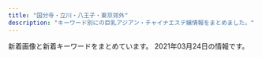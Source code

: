 ```yaml
---
title: "国分寺・立川・八王子・東京郊外"
description: "キーワード別にの巨乳アジアン・チャイナエステ嬢情報をまとめました。"
---
```


新着画像と新着キーワードをまとめています。
2021年03月24日の情報です。

<DmmAffiliateIns />
<KeywordTable
  shops={
    [
    {
        "station": "JR\u516b\u738b\u5b50\u99c5\u5317\u53e3",
        "url": "https://www.asahi-esthe.com/",
        "keywords": {
            "86": 8,
            "84": 2,
            "\u7206\u4e73": 2,
            "C": 41,
            "\u4e73": 2,
            "83": 4,
            "87": 2,
            "82": 4,
            "F": 4,
            "\u30bb\u30af\u30b7\u30fc": 2,
            "D": 8
        },
        "img_links": [
            "https://www.asahi-esthe.com/wp-content/uploads/bb-plugin/cache/e19c7f0b0ae2e32f371cbb274f69ba5-1-circle.jpg",
            "https://www.asahi-esthe.com/wp-content/uploads/bb-plugin/cache/5d91b0ca5dc4839ced8698e076eb5a8-circle.jpg",
            "https://www.asahi-esthe.com/wp-content/uploads/2020/06/serapisuto-300x106.png",
            "https://www.asahi-esthe.com/wp-content/uploads/2020/08/0f8ba5b717266f71f4702c789fa2f9b-300x148.jpg",
            "https://www.asahi-esthe.com/wp-content/uploads/2020/06/1e42fd7e9bdb1a5dc28e8e5c27a41d7-300x300.jpg",
            "https://www.asahi-esthe.com/wp-content/uploads/2020/06/6fd69a76919d1ee0ef632a76b84ab15-300x148.jpg",
            "https://www.asahi-esthe.com/wp-content/uploads/2017/11/spa-voucher-315x315.png",
            "https://www.asahi-esthe.com/wp-content/uploads/2020/12/237aa05907c61714132e500609d16c9-300x300.jpg",
            "https://www.asahi-esthe.com/wp-content/uploads/2017/11/spa-voucher-630x630.png",
            "https://www.asahi-esthe.com/wp-content/uploads/2020/08/f19c130ced625e76df374e92656c4ce-300x149.jpg",
            "https://www.asahi-esthe.com/wp-content/uploads/2019/11/slider1.jpg",
            "https://www.asahi-esthe.com/wp-content/uploads/2020/06/66bb3f68b419ba492e9539a10c4144d-300x147.jpg",
            "https://www.asahi-esthe.com/wp-content/uploads/2020/08/2c86a3401864a9b267c1d2345735b08-300x148.jpg",
            "https://www.asahi-esthe.com/wp-content/uploads/2020/07/5be1e8c25d1ac2b61b029a9d7c7a1d5-300x149.jpg",
            "https://www.asahi-esthe.com/wp-content/uploads/2020/06/652ddc2fe484fa8033de98238a068a4-300x300.jpg",
            "https://www.asahi-esthe.com/wp-content/uploads/2020/08/af1d1de8869cc72f89fe89aa359c2ea-300x148.jpg",
            "https://www.asahi-esthe.com/wp-content/uploads/2020/06/687ab1685328def3787c2cc7742d37f-300x148.jpg",
            "https://www.asahi-esthe.com/wp-content/uploads/2020/06/cdfecb6a823ebebbd6330a7a7ecc731-300x148.jpg",
            "https://www.asahi-esthe.com/wp-content/uploads/bb-plugin/cache/31245c5f2d2dff6fd0cbab31f48f187-circle.jpg",
            "https://www.asahi-esthe.com/wp-content/uploads/2020/11/11111111-300x216.png",
            "https://www.asahi-esthe.com/wp-content/uploads/2020/08/bc6791c99340b30e294fd30338d4d53-300x149.jpg",
            "https://www.asahi-esthe.com/wp-content/uploads/2020/06/307af00e6376110eb594cb21a951129-300x300.jpg",
            "https://www.asahi-esthe.com/wp-content/uploads/2020/06/5bb5966b2987ff767e3073f6f9a5e26-300x148.jpg",
            "https://www.asahi-esthe.com/wp-content/uploads/bb-plugin/cache/f532f6c49a0c2e54634ac09476dcb43-1022x1024-circle.jpg",
            "https://www.asahi-esthe.com/wp-content/uploads/bb-plugin/cache/10378013268d3d764f8251835a15d1a-circle.jpg",
            "https://www.asahi-esthe.com/wp-content/uploads/2017/11/spa-voucher.png",
            "https://www.asahi-esthe.com/wp-content/uploads/2020/07/6e18dba538d1cb1a28011c3ad2204a3-300x149.jpg",
            "https://www.asahi-esthe.com/wp-content/uploads/2013/04/large-315x315.jpg",
            "https://www.asahi-esthe.com/wp-content/uploads/bb-plugin/cache/210fa707f8140385468452419b504c6-circle.jpg",
            "https://www.asahi-esthe.com/wp-content/uploads/bb-plugin/cache/07027559cbf2cb609533bc524e06905-circle.jpg",
            "https://www.asahi-esthe.com/wp-content/uploads/2013/04/large-100x100.jpg",
            "https://www.asahi-esthe.com/wp-content/uploads/2016/12/second-pic-shop-630x630.jpg",
            "https://www.asahi-esthe.com/wp-content/uploads/2020/06/original.jpg",
            "https://www.asahi-esthe.com/wp-content/uploads/2020/06/95c3b4b4cb3df28b5fd1c1cd2382212-300x148.jpg",
            "https://www.asahi-esthe.com/wp-content/uploads/bb-plugin/cache/cdb6f84ce805b50aab0ecc7dea3fc6b-circle.jpg",
            "https://www.asahi-esthe.com/wp-content/uploads/2021/03/6014147c2bd07394e0fe58d3e9d6839.jpg",
            "https://www.asahi-esthe.com/wp-content/uploads/2020/08/e120bbf3d39ca1935f96a502b637503-300x148.jpg",
            "https://www.asahi-esthe.com/wp-content/uploads/bb-plugin/cache/1e42fd7e9bdb1a5dc28e8e5c27a41d7-circle.jpg",
            "https://www.asahi-esthe.com/wp-content/uploads/2013/04/large-630x401.jpg",
            "https://www.asahi-esthe.com/wp-content/uploads/2020/06/85add3b7a160d71cd1796851b869684-300x300.jpg",
            "https://www.asahi-esthe.com/wp-content/plugins/beaver-builder-lite-version/img/pixel.png",
            "https://www.asahi-esthe.com/wp-content/uploads/bb-plugin/cache/56da5ca7cef7df50174c195fae659f9-circle.jpg",
            "https://www.asahi-esthe.com/wp-content/uploads/2020/07/1cb1e6f9d5bff20362d37bef344b8df-300x149.jpg"
        ],
        "name": "\u30a2\u30b5\u30d2\u30a8\u30b9\u30c6"
    },
    {
        "name": "\u30d4\u30f3\u30af\u30ac\u30fc\u30eb",
        "keywords": {},
        "url": "http://bijin.estms.info/",
        "img_links": [
            "http://bijin.estms.info/up/uploads/20190829230957hani.jpg",
            "http://bijin.estms.info/up/uploads/20201217003849rr.jpg",
            "http://bijin.estms.info/up/uploads/20200730001205eri.jpg",
            "http://bijin.estms.info/up/uploads/2020012010213518DC6BF5-40C1-4A5F-88A9-48EFDA79AC27.jpeg",
            "http://bijin.estms.info/up/uploads/20210304174315yy1.jpg",
            "http://bijin.estms.info/up/uploads/201910150727064AEE5CC2-79ED-4E66-9DE0-B5C435D880C2.jpeg",
            "http://bijin.estms.info/up/uploads/20200406213536yuna.jpg",
            "http://bijin.estms.info/up/uploads/20191213191915E4816BC5-8C62-407B-A6ED-C87D0F0F46EC.jpeg",
            "http://bijin.estms.info/images/r3.jpg",
            "http://bijin.estms.info/up/newsimg/20210217123132MYXJ_20210209211243608_fast_mh1613462872557.jpg",
            "http://bijin.estms.info/up/uploads/20210218144912ai.jpg",
            "http://bijin.estms.info/up/uploads/20190310191122emi.jpg",
            "http://bijin.estms.info/up/newsimg/20201215212952B612Kaji_20201203_130112_040_mh1606968582446.jpg",
            "http://bijin.estms.info/up/uploads/20200819222125mik.jpg",
            "http://bijin.estms.info/up/uploads/20200819222125miko.jpg",
            "http://bijin.estms.info/up/uploads/20191017072128216A9A55-5AC4-4940-835D-FB551634C6E6.jpeg",
            "http://bijin.estms.info/up/uploads/20190611075507image.jpeg",
            "http://bijin.estms.info/up/uploads/201911180721076EB6EE65-B4D3-49CC-B10D-FFCADDD8F51D.jpeg",
            "http://bijin.estms.info/up/newsimg/20201219120625mmexport1608274227813_mr1608275553768.jpg",
            "http://bijin.estms.info/up/uploads/20191014225239rina.jpg",
            "http://bijin.estms.info/up/uploads/20210304174253yum.jpg",
            "http://bijin.estms.info/up/uploads/20201220222426y.jpg",
            "http://bijin.estms.info/up/uploads/20201220222426yu.jpg",
            "http://bijin.estms.info/up/uploads/202002032232405330A00F-9036-47F6-9444-FEF00ACC443C.jpeg",
            "http://bijin.estms.info/up/uploads/202001210012472FD8035D-E181-4CC8-91C9-411154468BE0.jpeg",
            "http://bijin.estms.info/up/uploads/20200406213457ai.jpg",
            "http://bijin.estms.info/up/uploads/20200406213506raki.jpg",
            "http://bijin.estms.info/up/newsimg/20201016160747mmexport1602828878412_mr1602829328944_mh1602831616134.jpg",
            "http://bijin.estms.info/up/uploads/20190602230156image.jpeg",
            "http://bijin.estms.info/up/newsimg/20201128150654mmexport1606540655903.jpg",
            "http://bijin.estms.info/up/uploads/2020113007261912.jpg",
            "http://bijin.estms.info/images/t2.jpg",
            "http://bijin.estms.info/up/uploads/20190602230214image.jpeg",
            "http://bijin.estms.info/up/uploads/20201005203401thumbnail_IMG_6686.jpg",
            "http://bijin.estms.info/up/newsimg/20210303031951mmexport1614662969615_mr1614705824817_mh1614708399542.jpg",
            "http://bijin.estms.info/up/uploads/201910170721068B044B14-FAA2-4575-B987-3D0C526278FB.jpeg",
            "http://bijin.estms.info/up/uploads/20200712231007yuri.jpg",
            "http://bijin.estms.info/up/newsimg/20200903153747mmexport1599113750950.jpg",
            "http://bijin.estms.info/up/uploads/202002032232405E8F4BDF-8802-4EBC-A1EF-AD51378519E7.jpeg",
            "http://bijin.estms.info/up/newsimg/20201005203657thumbnail_IMG_6687.jpg",
            "http://bijin.estms.info/up/uploads/2020113007261911.jpg",
            "http://bijin.estms.info/up/uploads/20190824212918LJJT6902.jpg",
            "http://bijin.estms.info/up/newsimg/20201130213044yum.jpg",
            "http://bijin.estms.info/up/uploads/20191118072033DC193570-75FC-4101-8931-9917C4584482.jpeg",
            "http://bijin.estms.info/up/uploads/20190310191122emi1.jpg",
            "http://bijin.estms.info/up/uploads/2020011123383520181216000901sor.jpg",
            "http://bijin.estms.info/up/uploads/20200406213527yuna1.jpg",
            "http://bijin.estms.info/up/uploads/20190424151005haru.jpg",
            "http://bijin.estms.info/up/uploads/20201008173803y.jpg",
            "http://bijin.estms.info/up/uploads/201911051624233BB9B4A5-25B8-4ACA-A6C4-B819FAC4075C.jpeg",
            "http://bijin.estms.info/up/uploads/20200828112826m23.jpg",
            "http://bijin.estms.info/up/uploads/20190824212918DWZR9680.jpg",
            "http://bijin.estms.info/up/uploads/20191002121121328B75FF-E54B-4F1A-999B-05804A859FE6.jpeg",
            "http://bijin.estms.info/up/uploads/20201008173812y1.jpg",
            "http://bijin.estms.info/images/r2.jpg",
            "http://bijin.estms.info/up/uploads/20191015072706274D8AA4-F27F-41E1-B40F-28CEEDCC8339.jpeg",
            "http://bijin.estms.info/up/uploads/20210127185116sara2.jpg",
            "http://bijin.estms.info/up/newsimg/20200819201702mmexport1597835440425.jpg",
            "http://bijin.estms.info/images/r4.jpg",
            "http://bijin.estms.info/up/uploads/20200406213449ai1.jpg",
            "http://bijin.estms.info/up/uploads/20191106204707A3EB6328-3B05-4BE7-8E96-27A1C6F46231.jpeg",
            "http://bijin.estms.info/up/uploads/20180107000626image.jpeg",
            "http://bijin.estms.info/up/uploads/20210127185116sara.jpg",
            "http://bijin.estms.info/up/uploads/20190512145422ai.jpg",
            "http://bijin.estms.info/up/uploads/20210304174301ym.jpg",
            "http://bijin.estms.info/up/uploads/201912132254460EDB9A1F-C26F-42D3-9D9F-4859D6ACF118.jpeg",
            "http://bijin.estms.info/up/uploads/20200121001247FF252499-7BDC-480E-BC20-F0D33285CC2B.jpeg",
            "http://bijin.estms.info/up/uploads/20201005203352thumbnail_IMG_6687.jpg",
            "http://bijin.estms.info/up/uploads/20190424151005har.jpg",
            "http://bijin.estms.info/up/uploads/20191118072051423B39CB-95FB-4F88-B6F9-237745081B01.jpeg",
            "http://bijin.estms.info/up/uploads/20201217003900rr1.jpg",
            "http://bijin.estms.info/up/uploads/20190611075455image.jpeg",
            "http://bijin.estms.info/up/uploads/20190430125157XTFS2133.jpg",
            "http://bijin.estms.info/images/top_pickup.png",
            "http://bijin.estms.info/up/newsimg/20200828113003m23.jpg",
            "http://bijin.estms.info/up/uploads/20191213191915F8D7E171-6B72-4E9D-BAE6-95764C2481B9.jpeg",
            "http://bijin.estms.info/up/uploads/20210304135705r3.jpg",
            "http://bijin.estms.info/up/uploads/20201016170513h.jpg",
            "http://bijin.estms.info/images/tel.png",
            "http://bijin.estms.info/up/uploads/202001201021517F471254-F426-4D22-8198-E0392BEB2618.jpeg",
            "http://bijin.estms.info/up/uploads/20210304135705r4.jpg",
            "http://bijin.estms.info/images/r1.jpg",
            "http://bijin.estms.info/up/uploads/201912021030562C17E879-4CFB-416F-A8C4-2951B0F2205B.jpeg",
            "http://bijin.estms.info/up/uploads/20190626204244naaa.jpg",
            "http://bijin.estms.info/up/uploads/2020011123332722.jpg",
            "http://bijin.estms.info/up/uploads/20190430121942RCKF3078.jpg",
            "http://bijin.estms.info/up/uploads/20210304174335yy.jpg",
            "http://bijin.estms.info/up/uploads/2019121319191596C90C3E-6F98-4408-8DB6-F1278D52BEF8.jpeg",
            "http://bijin.estms.info/up/uploads/20200117072212A6B1AABA-580A-476E-9289-473C6EBAEAEA.jpeg",
            "http://bijin.estms.info/up/uploads/20191002121102E9E57D38-E21B-4027-92DB-F139042F686A.jpeg",
            "http://bijin.estms.info/up/uploads/2019110620470700D464B9-FADE-417C-B2D3-ADCCA8F79F09.jpeg",
            "http://bijin.estms.info/up/newsimg/20200903153922mmexport1599101488007_mr1599101863202.jpg",
            "http://bijin.estms.info/up/uploads/20191028175611nene.jpg",
            "http://bijin.estms.info/up/uploads/202005180731156A797D2C-B69E-4345-B776-BA05CAB5E487.jpeg",
            "http://bijin.estms.info/up/uploads/20200903200139IMG_6628.jpg",
            "http://bijin.estms.info/up/uploads/2020011707213997E7D3ED-E846-45D2-BE23-3A9EA27C99E5.jpeg",
            "http://bijin.estms.info/up/uploads/20190831100054image.jpeg",
            "http://bijin.estms.info/up/uploads/20190626204244naa.jpg"
        ],
        "station": "\u4e45\u7c73\u5ddd\u99c5\u5357\u53e3"
    },
    {
        "station": "JR\u56fd\u5206\u5bfa\u99c5\u5357\u53e3",
        "keywords": {
            "C": 6,
            "85": 4,
            "87": 1,
            "D": 6,
            "86": 1,
            "F": 1
        },
        "img_links": [
            "http://civerme.xyz/picture/room3.jpg",
            "http://civerme.xyz/picture/top.jpg",
            "http://civerme.xyz/uploads/201202/1-20120216421YH.jpg",
            "http://civerme.xyz/picture/s_shedule.jpg",
            "http://civerme.xyz/picture/s_staff.jpg",
            "http://civerme.xyz/uploads/210208/1-21020P93G2449.jpg",
            "http://civerme.xyz/uploads/201019/1-20101Z924202Z.jpg",
            "http://civerme.xyz/uploads/201202/1-201202164131N6.jpg",
            "http://civerme.xyz/uploads/210208/1-21020P93503304.jpg",
            "http://civerme.xyz/picture/room4.jpg",
            "http://civerme.xyz/picture/s_news.jpg",
            "http://civerme.xyz/uploads/201202/1-2012021641401A.jpg",
            "http://civerme.xyz/picture/room1.jpg",
            "http://civerme.xyz/picture/room2.jpg",
            "http://civerme.xyz/uploads/201019/1-20101Z9244E07.jpg",
            "http://civerme.xyz/uploads/201019/1-20101Z92039125.jpg",
            "http://civerme.xyz/uploads/201202/1-20120216420L39.jpg"
        ],
        "name": "\u30b9\u30d1\u30c6\u30a3\u30a2\u30e9",
        "url": "http://civerme.xyz/"
    },
    {
        "keywords": {
            "D": 4,
            "E": 1,
            "86": 5,
            "C": 11
        },
        "name": "\u3075\u308f\u3075\u308f",
        "img_links": [
            "http://www.birtyba.xyz/style/images/room2.jpg",
            "http://www.birtyba.xyz/uploads/210206/1-21020611264M13.jpg",
            "http://www.birtyba.xyz/style/images/dt.jpg",
            "http://www.birtyba.xyz/plus/images/room5.jpg",
            "http://www.birtyba.xyz/style/images/room3.jpg",
            "http://www.birtyba.xyz/style/images/girl-z2.jpg",
            "http://www.birtyba.xyz/style/images/top.png",
            "http://www.birtyba.xyz/style/images/room4.jpg",
            "http://www.birtyba.xyz/uploads/200929/1-200929102016294.jpg",
            "http://www.birtyba.xyz/style/images/mobile.jpg",
            "http://www.birtyba.xyz/style/images/end.jpg",
            "http://www.birtyba.xyz/style/images/girl-z1.jpg",
            "http://www.birtyba.xyz/uploads/200929/1-200929101Z4D1.jpg",
            "http://www.birtyba.xyz/uploads/200929/1-200929101U3R4.jpg",
            "http://www.birtyba.xyz/uploads/201116/1-20111613315KT.jpg",
            "http://www.birtyba.xyz/style/images/bj3.png",
            "http://www.birtyba.xyz/uploads/201116/1-201116133205614.jpg",
            "http://www.birtyba.xyz/uploads/200929/1-2009291019494I.jpg",
            "http://www.birtyba.xyz/uploads/201116/1-201116133149563.jpg",
            "http://www.birtyba.xyz/uploads/200928/1-20092P95A05G.jpg",
            "http://www.birtyba.xyz/style/images/room1.jpg",
            "http://www.birtyba.xyz/uploads/200929/1-200929102005Z4.jpg",
            "http://www.birtyba.xyz/uploads/200929/1-2009291019253T.jpg",
            "http://www.birtyba.xyz/style/images/staff_line.png"
        ],
        "station": "JR\u7acb\u5ddd\u99c5\u5357\u53e3",
        "url": "http://www.birtyba.xyz/"
    },
    {
        "name": "\u840c",
        "img_links": [
            "http://www.moe-es.link/images/3.jpg",
            "http://www.moe-es.link/images/int2.jpg",
            "http://www.moe-es.link/images/news.jpg",
            "http://www.moe-es.link/images/interior_t.jpg",
            "http://www.moe-es.link/images/info.jpg",
            "http://www.moe-es.link/images/int1.jpg",
            "http://www.moe-es.link/img/mayumi1.jpg",
            "http://www.moe-es.link/images/sys2.jpg",
            "http://www.moe-es.link/images/staff_t.jpg",
            "http://www.moe-es.link/img/yuyu1.jpg",
            "http://www.moe-es.link/images/1.jpg",
            "http://www.moe-es.link/img/momoe1.jpg",
            "http://www.moe-es.link/images/sys1.jpg",
            "http://www.moe-es.link/images/2.jpg",
            "http://www.moe-es.link/images/head.jpg"
        ],
        "station": "JR\u516b\u738b\u5b50\u99c5\u5317\u53e3",
        "url": "http://www.moe-es.link/",
        "keywords": {}
    },
    {
        "keywords": {
            "D": 1,
            "C": 12
        },
        "station": "\u4fdd\u8c37\u99c5\u5357\u53e3",
        "name": "\u30a8\u30c7\u30f3\u306e\u5712",
        "img_links": [
            "http://e-hoya.info/images/acc03.jpg",
            "http://e-hoya.info/images/top.png",
            "http://e-hoya.info/images/maga.png",
            "http://e-hoya.info/images/g0.jpg",
            "http://e-hoya.info/images/acc01.jpg",
            "http://e-hoya.info/images/g4.jpg",
            "http://e-hoya.info/images/acc04.jpg",
            "http://e-hoya.info/images/g2.jpg",
            "http://e-hoya.info/images/acc02.jpg",
            "http://e-hoya.info/images/new-tit.png",
            "http://e-hoya.info/images/acc05.jpg",
            "http://e-hoya.info/images/sr.jpg",
            "http://e-hoya.info/images/g1.jpg",
            "http://e-hoya.info/images/g3.jpg",
            "http://e-hoya.info/images/point-card.png"
        ],
        "url": "http://e-hoya.info/"
    },
    {
        "url": "http://aijo-massage.com/",
        "station": "JR\u516b\u738b\u5b50\u99c5\u5317\u53e3",
        "keywords": {},
        "img_links": [
            "http://aijo-massage.com/girl/7.jpg",
            "http://aijo-massage.com/girl/2.jpg",
            "http://aijo-massage.com/girl/4.jpg",
            "http://aijo-massage.com/static/picture/468_60.jpg",
            "http://aijo-massage.com/static/picture/mens-esthe.jpg",
            "http://aijo-massage.com/static/picture/modal.jpg",
            "http://aijo-massage.com/static/picture/concept.jpg",
            "http://aijo-massage.com/girl/1.jpg",
            "http://aijo-massage.com/girl/3.jpg",
            "http://aijo-massage.com/girl/8.jpg",
            "http://aijo-massage.com/girl/6.jpg",
            "http://aijo-massage.com/girl/5.jpg"
        ],
        "name": "\u611b\u5b22"
    },
    {
        "name": "\u30d0\u30a4\u30aa\u30ec\u30c3\u30c8",
        "url": "http://esthe-aroma.in.net/",
        "station": "JR\u6b66\u8535\u5883\u99c5\u5317\u53e3",
        "img_links": [
            "http://esthe-aroma.in.net/img/cg02.jpg",
            "http://esthe-aroma.in.net/img/m1.png",
            "http://esthe-aroma.in.net/img/tel2.png",
            "http://esthe-aroma.in.net/img/slide2-2.jpg",
            "http://esthe-aroma.in.net/img/h1.png",
            "http://esthe-aroma.in.net/img/toph.png",
            "http://esthe-aroma.in.net/img/m6.png",
            "http://esthe-aroma.in.net/img/cp-desc1sp.png",
            "http://esthe-aroma.in.net/img/m4.png",
            "http://esthe-aroma.in.net/img/tit6.png",
            "http://esthe-aroma.in.net/img/cg05.jpg",
            "http://esthe-aroma.in.net/img/cg06.jpg",
            "http://esthe-aroma.in.net/img/cp-desc1.png",
            "http://esthe-aroma.in.net/img/tit2.png",
            "http://esthe-aroma.in.net/img/cg03.jpg",
            "http://esthe-aroma.in.net/img/tit4.png",
            "http://esthe-aroma.in.net/img/phone.png",
            "http://esthe-aroma.in.net/img/tit3.png",
            "http://esthe-aroma.in.net/img/tit5.png",
            "http://esthe-aroma.in.net/img/slide2-1.jpg",
            "http://esthe-aroma.in.net/img/m3.png",
            "http://esthe-aroma.in.net/img/slide2-4.jpg",
            "http://esthe-aroma.in.net/img/tit1.png",
            "http://esthe-aroma.in.net/img/open.png",
            "http://esthe-aroma.in.net/img/slide2-3.jpg",
            "http://esthe-aroma.in.net/img/cg01.jpg",
            "http://esthe-aroma.in.net/img/cp-ttl.png",
            "http://esthe-aroma.in.net/img/m2.png",
            "http://esthe-aroma.in.net/img/m5.png"
        ],
        "keywords": {
            "D": 28,
            "E": 7
        }
    },
    {
        "name": "\u6843\u82b1",
        "station": "\u6e05\u702c\u99c5\u5317\u53e3",
        "keywords": {
            "87": 30,
            "84": 20,
            "86": 20,
            "85": 20,
            "D": 90
        },
        "img_links": [
            "http://taipei-yoru.jpn.mn/photos/sites/23/2020/12/2020120706350395.jpg",
            "http://taipei-yoru.jpn.mn/photos/sites/23/2020/09/202009020126336.jpg",
            "http://taipei-yoru.jpn.mn/photos/sites/23/2020/08/2020081607165166.jpg",
            "http://taipei-yoru.jpn.mn/images/service3.jpg",
            "http://taipei-yoru.jpn.mn/photos/sites/23/2020/08/2020081607165284.jpg",
            "http://taipei-yoru.jpn.mn/photos/sites/23/2021/02/2021022701452130.jpg",
            "http://taipei-yoru.jpn.mn/photos/sites/23/2020/09/202009020133154.jpg",
            "http://taipei-yoru.jpn.mn/photos/sites/23/2021/02/2021022701451957.jpg",
            "http://taipei-yoru.jpn.mn/photos/sites/23/2020/08/2020081607164896.jpg",
            "http://taipei-yoru.jpn.mn/images/service4.jpg",
            "http://taipei-yoru.jpn.mn/photos/sites/23/2020/09/2020090201331691.jpg",
            "http://taipei-yoru.jpn.mn/images/service2.jpg",
            "http://taipei-yoru.jpn.mn/images/s_news.jpg",
            "http://taipei-yoru.jpn.mn/images/acc.jpg",
            "http://taipei-yoru.jpn.mn/images/s_staff.png",
            "http://taipei-yoru.jpn.mn/photos/sites/23/2020/12/202012150944033.jpg",
            "http://taipei-yoru.jpn.mn/photos/sites/23/2020/08/2020081607164997.jpg",
            "http://taipei-yoru.jpn.mn/images/tel.jpg",
            "http://taipei-yoru.jpn.mn/photos/sites/23/2020/09/2020090201263276.jpg",
            "http://taipei-yoru.jpn.mn/photos/sites/23/2020/08/2020081607165749.jpg",
            "http://taipei-yoru.jpn.mn/images/s_pick.jpg",
            "http://taipei-yoru.jpn.mn/images/nbj3.jpg",
            "http://taipei-yoru.jpn.mn/photos/sites/23/2020/08/2020081607343113.jpg",
            "http://taipei-yoru.jpn.mn/images/info.jpg",
            "http://taipei-yoru.jpn.mn/images/top.png",
            "http://taipei-yoru.jpn.mn/photos/sites/23/2020/08/2020081607170250.jpg",
            "http://taipei-yoru.jpn.mn/photos/sites/23/2021/03/2021030205171343.jpg",
            "http://taipei-yoru.jpn.mn/images/service1.jpg"
        ],
        "url": "http://taipei-yoru.jpn.mn/"
    },
    {
        "keywords": {
            "87": 12,
            "C": 12,
            "86": 12,
            "D": 12
        },
        "url": "http://www.sugoi.relaxmens.com/",
        "img_links": [
            "http://www.sugoi.relaxmens.com/images/sp_tit_new.png",
            "http://www.sugoi.relaxmens.com/images/maining.jpg",
            "http://www.sugoi.relaxmens.com/images/tit_therapist.png",
            "http://www.sugoi.relaxmens.com/files/004.jpg",
            "http://www.sugoi.relaxmens.com/files/001.jpg",
            "http://www.sugoi.relaxmens.com/images/sp_top.jpg",
            "http://www.sugoi.relaxmens.com/images/top.jpg",
            "http://www.sugoi.relaxmens.com/images/tit_new.png",
            "http://www.sugoi.relaxmens.com/images/sp_tit_therapist.png",
            "http://www.sugoi.relaxmens.com/files/002.jpg",
            "http://www.sugoi.relaxmens.com/files/003.jpg",
            "http://www.sugoi.relaxmens.com/images/img_tel.png"
        ],
        "name": "\u3059\u3054\u3044\u7652\u3057",
        "station": "JR\u7fbd\u6751\u99c5\u897f\u53e3"
    },
    {
        "station": "JR\u516b\u738b\u5b50\u99c5\u5357\u53e3",
        "keywords": {
            "D": 1,
            "85": 4,
            "83": 1,
            "C": 13,
            "87": 1
        },
        "url": "http://relaxpa.xyz/",
        "name": "\u30ea\u30e9\u30af\u30b9\u30d1",
        "img_links": [
            "http://relaxpa.xyz/images/nei03.jpg",
            "http://relaxpa.xyz/images/g2.jpg",
            "http://relaxpa.xyz/images/g31.jpg",
            "http://relaxpa.xyz/images/g0.jpg",
            "http://relaxpa.xyz/images/g52.jpg",
            "http://relaxpa.xyz/images/mobile.jpg",
            "http://relaxpa.xyz/images/room1.jpg",
            "http://relaxpa.xyz/images/room3.jpg",
            "http://relaxpa.xyz/images/kana1.jpg",
            "http://relaxpa.xyz/images/room4.jpg",
            "http://relaxpa.xyz/images/yumi0.jpg",
            "http://relaxpa.xyz/images/yumi1.jpg",
            "http://relaxpa.xyz/images/news1.jpg",
            "http://relaxpa.xyz/images/g3.jpg",
            "http://relaxpa.xyz/images/kana2.jpg",
            "http://relaxpa.xyz/images/g5.jpg",
            "http://relaxpa.xyz/images/room2.jpg",
            "http://relaxpa.xyz/images/tit-staff.jpg",
            "http://relaxpa.xyz/images/g6.jpg",
            "http://relaxpa.xyz/images/top.jpg"
        ]
    },
    {
        "keywords": {
            "86": 8,
            "E": 2,
            "D": 4
        },
        "url": "http://beauty-est.tokyo/",
        "station": "\u6771\u5927\u548c\u5e02\u99c5",
        "img_links": [
            "http://beauty-est.tokyo/images/now-printing.jpg",
            "http://beauty-est.tokyo/images/cg04.jpg",
            "http://beauty-est.tokyo/images/cg03.jpg",
            "http://beauty-est.tokyo/images/cg02.jpg",
            "http://beauty-est.tokyo/images/cg01.jpg",
            "http://beauty-est.tokyo/images/mi.jpg",
            "http://beauty-est.tokyo/images/ri.jpg"
        ],
        "name": "Be"
    },
    {
        "station": "\u4e45\u7c73\u5ddd\u99c5\u5317\u53e3",
        "keywords": {
            "D": 5,
            "C": 1,
            "86": 1,
            "83": 1,
            "87": 3,
            "85": 1
        },
        "name": "\u6843\u9999",
        "img_links": [
            "http://momoka.este.work/2019121106172252.jpg",
            "http://momoka.este.work/room4.jpg",
            "http://momoka.este.work/mens-esthe1.png",
            "http://momoka.este.work/2019121106171659.jpg",
            "http://momoka.este.work/room2.jpg",
            "http://momoka.este.work/2019121106170955.jpg",
            "http://momoka.este.work/2019123003062327.jpg",
            "http://momoka.este.work/2019121106173083.jpg",
            "http://momoka.este.work/end.png",
            "http://momoka.este.work/nbj2.jpg",
            "http://momoka.este.work/s_staff.jpg",
            "http://momoka.este.work/s_link.jpg",
            "http://momoka.este.work/room3.jpg",
            "http://momoka.este.work/mobile.jpg",
            "http://momoka.este.work/s_news.jpg",
            "http://momoka.este.work/room1.jpg",
            "http://momoka.este.work/2019121106171979.jpg",
            "http://momoka.este.work/top.png"
        ],
        "url": "http://momoka.este.work/"
    },
    {
        "name": "\u7652\u3057\u306e\u5929\u4f7f",
        "img_links": [
            "http://anntrizumu.xyz/uploads/allimg/210302/1-210302132922346.jpg",
            "http://www.anntrizumu.xyz/uploads/allimg/210302/1-210302132R1454.jpg",
            "http://anntrizumu.xyz/uploads/201221/1-2012211J921K2.jpg",
            "http://anntrizumu.xyz/picture/room3.jpg",
            "http://www.anntrizumu.xyz/uploads/allimg/210304/1-2103040Z4145F.jpg",
            "http://anntrizumu.xyz/uploads/201218/1-20121Q3152V13.jpg",
            "http://anntrizumu.xyz/uploads/201221/1-2012211K12C13.jpg",
            "http://anntrizumu.xyz/picture/totop_04.png",
            "http://anntrizumu.xyz/uploads/allimg/210302/1-21030213263E58.jpg",
            "http://anntrizumu.xyz/uploads/210215/1-210215104410104.jpg",
            "http://anntrizumu.xyz/uploads/210302/1-210302125S34S.jpg",
            "http://www.anntrizumu.xyz/picture/head.jpg",
            "http://anntrizumu.xyz/uploads/allimg/210302/1-210302132T0513.jpg",
            "http://www.anntrizumu.xyz/picture/totop_04.png",
            "http://www.anntrizumu.xyz/uploads/allimg/210302/1-210302132T0513.jpg",
            "http://www.anntrizumu.xyz/uploads/allimg/210302/1-210302132I1613.jpg",
            "http://anntrizumu.xyz/uploads/201218/1-20121Q31611C3.jpg",
            "http://www.anntrizumu.xyz/uploads/allimg/210302/1-21030213263E58.jpg",
            "http://anntrizumu.xyz/uploads/allimg/210302/1-21030213294QY.jpg",
            "http://anntrizumu.xyz/uploads/201218/1-20121Q3154EE.jpg",
            "http://anntrizumu.xyz/picture/img.site-builder.jpg",
            "http://anntrizumu.xyz/uploads/allimg/210302/1-210302132Fa96.jpg",
            "http://anntrizumu.xyz/uploads/allimg/210302/1-210302132I1613.jpg",
            "http://anntrizumu.xyz/picture/room1.jpg",
            "http://www.anntrizumu.xyz/uploads/allimg/210302/1-21030213294QY.jpg",
            "http://anntrizumu.xyz/uploads/allimg/210302/1-210302132R1454.jpg",
            "http://www.anntrizumu.xyz/uploads/allimg/210302/1-210302132922346.jpg",
            "http://www.anntrizumu.xyz/uploads/allimg/210302/1-210302132Fa96.jpg",
            "http://anntrizumu.xyz/picture/head.jpg",
            "http://anntrizumu.xyz/uploads/210107/1-21010FT500142.jpg",
            "http://anntrizumu.xyz/uploads/201221/1-2012211P04Ib.jpg",
            "http://anntrizumu.xyz/picture/room2.jpg",
            "http://www.anntrizumu.xyz/picture/img.site-builder.jpg",
            "http://anntrizumu.xyz/uploads/allimg/210304/1-2103040Z4145F.jpg"
        ],
        "url": "http://anntrizumu.xyz/",
        "station": "JR\u7acb\u5ddd\u99c5\u5357\u53e3",
        "keywords": {}
    },
    {
        "img_links": [
            "http://www.a-salasa.com/files/0130-03.jpg",
            "http://www.a-salasa.com/files/0127-03.jpg",
            "http://www.a-salasa.com/files/046-03.jpg",
            "http://www.a-salasa.com/files/0104-02.jpg",
            "http://www.a-salasa.com/files/0104.jpg",
            "http://www.a-salasa.com/img/material/01.jpg",
            "http://www.a-salasa.com/files/0129-03.jpg",
            "http://www.a-salasa.com/files/35-03.jpg",
            "http://www.a-salasa.com/files/39-03.jpg",
            "http://www.a-salasa.com/img/top/img_service_05.png",
            "http://www.a-salasa.com/files/0129.jpg",
            "http://www.a-salasa.com/files/0126-03.jpg",
            "http://www.a-salasa.com/i/img/operation/img_service_03.png",
            "http://www.a-salasa.com/files/0126.jpg",
            "http://www.a-salasa.com/files/0126-02.jpg",
            "http://www.a-salasa.com/img/material/gm4_rollout.png",
            "http://www.a-salasa.com/img/material/p7_ct1.png",
            "http://www.a-salasa.com/files/35-02.jpg",
            "http://www.a-salasa.com/files/0130-02.jpg",
            "http://www.a-salasa.com/img/material/frames.png",
            "http://www.a-salasa.com/img/material/p4_ct1.png",
            "http://www.a-salasa.com/img/material/gm6_rollout.png",
            "http://www.a-salasa.com/img/koko_120x60.png",
            "http://www.a-salasa.com/files/39-02.jpg",
            "http://www.a-salasa.com/img/top/img_service_02.png",
            "http://www.a-salasa.com/img/material/gm2_rollout.png",
            "http://www.a-salasa.com/img/material/p3_ct1.png",
            "http://www.a-salasa.com/i/img/shop/t1.jpg",
            "http://www.a-salasa.com/files/39.jpg",
            "http://www.a-salasa.com/i/img/operation/img_service_06.png",
            "http://www.a-salasa.com/img/material/p2_ct1.png",
            "http://www.a-salasa.com/img/material/gm1_rollout.png",
            "http://www.a-salasa.com/img/material/top_t5.png",
            "http://www.a-salasa.com/img/material/frameback.png",
            "http://www.a-salasa.com/files/0127-02.jpg",
            "http://www.a-salasa.com/img/material/backlistbtn.png",
            "http://www.a-salasa.com/i/img/operation/img_service_05.png",
            "http://www.a-salasa.com/img/material/top_pickback.png",
            "http://www.a-salasa.com/img/material/gm5_rollout.png",
            "http://www.a-salasa.com/img/material/top_t3.png",
            "http://www.a-salasa.com/img/top/img_service_04.png",
            "http://www.a-salasa.com/files/0130.jpg",
            "http://www.a-salasa.com/files/0127.jpg",
            "http://www.a-salasa.com/files/046.jpg",
            "http://www.a-salasa.com/img/material/gm3_rollout.png",
            "http://www.a-salasa.com/img/material/age.png",
            "http://www.a-salasa.com/files/35.jpg",
            "http://www.a-salasa.com/i/img/top-i.jpg",
            "http://www.a-salasa.com/img/material/p5_ct1.png",
            "http://www.a-salasa.com/img/material/top_t1.png",
            "http://www.a-salasa.com/i/img/shop/t3.jpg",
            "http://www.a-salasa.com/img/top/img_service_03.png",
            "http://www.a-salasa.com/index3.jpg",
            "http://www.a-salasa.com/img/material/camp20190808.jpg",
            "http://www.a-salasa.com/img/material/top_t2.png",
            "http://www.a-salasa.com/img/material/p3_ct2.png",
            "http://www.a-salasa.com/files/0129-02.jpg",
            "http://www.a-salasa.com/i/img/operation/img_service_01.png",
            "http://www.a-salasa.com/i/img/shop/t4.jpg",
            "http://www.a-salasa.com/i/img/operation/img_service_04.png",
            "http://www.a-salasa.com/files/046-02.jpg",
            "http://www.a-salasa.com/i/img/shop/t2.jpg",
            "http://www.a-salasa.com/img/material/camp20200128.jpg",
            "http://www.a-salasa.com/img/top/img_service_06.png",
            "http://www.a-salasa.com/img/material/top_t4.png",
            "http://www.a-salasa.com/img/material/att.png",
            "http://www.a-salasa.com/files/0104-03.jpg",
            "http://www.a-salasa.com/img/top/img_service_01.png"
        ],
        "keywords": {
            "83": 4,
            "85": 4,
            "87": 4,
            "84": 12,
            "88": 8,
            "C": 22,
            "D": 4
        },
        "url": "http://www.a-salasa.com/",
        "name": "\u6c99\u7f85\u6c99-\u30b5\u30e9\u30b5-",
        "station": "\u6771\u4e45\u7559\u7c73\u99c5\u5317\u53e3"
    },
    {
        "station": "\u82b1\u5c0f\u91d1\u4e95\u99c5\u5357\u53e3",
        "name": "\u6708\u9999\u7f8e\u4eba",
        "img_links": [
            "http://gekkabijin.tyo.cm/images/info2.jpg",
            "http://gekkabijin.tyo.cm/images/room2.jpg",
            "http://gekkabijin.tyo.cm/photos/sites/63/2021/03/2021030414191781.jpg",
            "http://gekkabijin.tyo.cm/photos/sites/63/2021/02/2021021912264898.jpg",
            "http://gekkabijin.tyo.cm/images/room1.jpg",
            "http://gekkabijin.tyo.cm/images/bj1.jpg",
            "http://gekkabijin.tyo.cm/images/room3.jpg",
            "http://gekkabijin.tyo.cm/images/room4.jpg",
            "http://gekkabijin.tyo.cm/images/mobile.jpg",
            "http://gekkabijin.tyo.cm/photos/sites/63/2021/02/2021021912252864.jpg",
            "http://gekkabijin.tyo.cm/photos/sites/63/2021/02/2021021912255384.jpg",
            "http://gekkabijin.tyo.cm/images/info1.jpg",
            "http://gekkabijin.tyo.cm/images/s_link.png",
            "http://gekkabijin.tyo.cm/images/bj3.jpg",
            "http://gekkabijin.tyo.cm/images/s_pick.jpg",
            "http://gekkabijin.tyo.cm/images/info3.jpg",
            "http://gekkabijin.tyo.cm/images/s_infomation.jpg",
            "http://gekkabijin.tyo.cm/images/s_service.jpg",
            "http://gekkabijin.tyo.cm/images/top.png",
            "http://gekkabijin.tyo.cm/images/s_staff.png",
            "http://gekkabijin.tyo.cm/photos/sites/63/2021/02/2021021912415595.jpg",
            "http://gekkabijin.tyo.cm/photos/sites/63/2021/02/2021021912261426.jpg"
        ],
        "keywords": {
            "86": 2,
            "85": 1,
            "87": 2,
            "D": 5,
            "C": 13
        },
        "url": "http://gekkabijin.tyo.cm/"
    },
    {
        "url": "http://yume-yuri.info/",
        "img_links": [
            "http://yume-yuri.info/images/g4.jpg",
            "http://yume-yuri.info/images/g3.jpg",
            "http://yume-yuri.info/images/mobile.jpg",
            "http://yume-yuri.info/images/r2.jpg",
            "http://yume-yuri.info/images/baner2.jpg",
            "http://yume-yuri.info/images/g5.jpg",
            "http://yume-yuri.info/images/g1.jpg",
            "http://yume-yuri.info/images/r6.jpg",
            "http://yume-yuri.info/images/momo.jpg",
            "http://yume-yuri.info/images/r3.jpg",
            "http://yume-yuri.info/images/baner1.jpg",
            "http://yume-yuri.info/images/yuki.jpg",
            "http://yume-yuri.info/images/g2.jpg",
            "http://yume-yuri.info/images/r5.jpg",
            "http://yume-yuri.info/images/r1.jpg",
            "http://yume-yuri.info/images/r4.jpg"
        ],
        "keywords": {},
        "station": "\u4eac\u738b\u516b\u738b\u5b50\u99c5",
        "name": "\u5922\u767e\u5408"
    },
    {
        "keywords": {},
        "url": "http://www.banira-esthe.xyz/",
        "img_links": [
            "http://www.banira-esthe.xyz/images/s-bian.png",
            "http://www.banira-esthe.xyz/images/staff/4/yuyu2.jpg",
            "http://www.banira-esthe.xyz/images/staff/4/yuri.jpg",
            "http://www.banira-esthe.xyz/images/top/t2.png",
            "http://www.banira-esthe.xyz/images/images/images/news_03.jpg",
            "http://www.banira-esthe.xyz/images/staff/4/2.jpg",
            "http://www.banira-esthe.xyz/images/nav/nav-job.jpg",
            "http://www.banira-esthe.xyz/images/index-miru_18.jpg",
            "http://www.banira-esthe.xyz/images/nav/zhuyi.jpg",
            "http://www.banira-esthe.xyz/images/staff/2/miki.jpg",
            "http://www.banira-esthe.xyz/images/images/images/news_01.jpg",
            "http://www.banira-esthe.xyz/images/top/t4.jpg",
            "http://www.banira-esthe.xyz/images/staff/4/mari.jpg",
            "http://www.banira-esthe.xyz/images/top/t6.jpg",
            "http://www.banira-esthe.xyz/images/nav/nav-staff.jpg",
            "http://www.banira-esthe.xyz/images/index-miru_06.jpg",
            "http://www.banira-esthe.xyz/images/top/t3.png",
            "http://www.banira-esthe.xyz/images/nav/nav-sys.jpg",
            "http://www.banira-esthe.xyz/images/index-miru_03.jpg",
            "http://www.banira-esthe.xyz/images/staff/neinei2.jpg",
            "http://www.banira-esthe.xyz/images/sys2.jpg",
            "http://www.banira-esthe.xyz/images/staff/4/ayumi.png",
            "http://www.banira-esthe.xyz/images/index-miru_21.jpg"
        ],
        "station": "\u4fdd\u8c37\u99c5\u5357\u53e3",
        "name": "\u30d0\u30cb\u30e9"
    },
    {
        "name": "\u7f8e\u59eb",
        "url": "http://www.miki-es.info",
        "img_links": [
            "http://www.miki-es.info/staff/s05.jpg",
            "http://www.miki-es.info/style/images/girl-z2.jpg",
            "http://www.miki-es.info/staff/s04.jpg",
            "http://www.miki-es.info/staff/s01.jpg",
            "http://www.miki-es.info/staff/s06.jpg",
            "http://www.miki-es.info/style/images/bj3.png",
            "http://www.miki-es.info/style/images/staff_line.png",
            "http://www.miki-es.info/style/images/top.png",
            "http://www.miki-es.info/staff/s03.jpg",
            "http://www.miki-es.info/style/images/girl-z1.jpg",
            "http://www.miki-es.info/staff/s02.jpg",
            "http://www.miki-es.info/style/images/end.jpg",
            "http://www.miki-es.info/images/aaa.png"
        ],
        "keywords": {
            "80": 1,
            "86": 5,
            "C": 13,
            "D": 6
        },
        "station": "\u79cb\u6d25\u99c5\u5357\u53e3"
    },
    {
        "station": "JR\u56fd\u5206\u5bfa\u99c5\u5317\u53e3",
        "keywords": {
            "85": 1,
            "E": 2,
            "D": 10,
            "F": 1,
            "94": 1,
            "86": 11
        },
        "img_links": [
            "http://uniont.xyz/uploads/200924/1-200924132623O7.jpg",
            "http://uniont.xyz/uploads/200924/1-20092413260aG.jpg",
            "http://uniont.xyz/uploads/200924/1-200924133225646.jpg",
            "http://uniont.xyz/uploads/200924/1-200924132512B1.jpg",
            "http://uniont.xyz/picture/r2.jpg",
            "http://uniont.xyz/uploads/201112/1-2011120914432M.jpg",
            "http://uniont.xyz/uploads/201112/1-201112091456449.jpg",
            "http://uniont.xyz/picture/r1.jpg",
            "http://uniont.xyz/uploads/200924/1-20092413252X41.jpg",
            "http://uniont.xyz/picture/pick.png",
            "http://uniont.xyz/uploads/200924/1-200924133153O1.jpg",
            "http://uniont.xyz/uploads/200924/1-200924132KQ53.jpg",
            "http://uniont.xyz/uploads/210323/1-2103231531492U.jpg",
            "http://uniont.xyz/uploads/200924/1-200924132J53b.jpg",
            "http://uniont.xyz/uploads/200924/1-200924132A9E6.jpg",
            "http://uniont.xyz/picture/news.png",
            "http://uniont.xyz/uploads/200924/1-200924133331412.jpg",
            "http://uniont.xyz/uploads/200924/1-200924131T0603.jpg",
            "http://uniont.xyz/picture/face.png",
            "http://uniont.xyz/uploads/200924/1-2009241322001R.jpg",
            "http://uniont.xyz/uploads/200924/1-200924132422524.jpg",
            "http://uniont.xyz/uploads/200924/1-200924132433127.jpg",
            "http://uniont.xyz/picture/s_staff.jpg",
            "http://uniont.xyz/picture/r3.jpg",
            "http://uniont.xyz/uploads/210323/1-21032315252RI.jpg",
            "http://uniont.xyz/uploads/200924/1-200924131S1D4.jpg",
            "http://uniont.xyz/uploads/200924/1-2009241323163J.jpg",
            "http://uniont.xyz/uploads/200924/1-200924133920U5.jpg",
            "http://uniont.xyz/uploads/200924/1-200924131H2313.jpg",
            "http://uniont.xyz/uploads/200924/1-20092413233BZ.jpg",
            "http://uniont.xyz/picture/r4.jpg",
            "http://uniont.xyz/uploads/210323/1-210323152553c2.jpg",
            "http://uniont.xyz/uploads/200924/1-20092413214T30.jpg",
            "http://uniont.xyz/uploads/200924/1-20092413325Sc.jpg",
            "http://uniont.xyz/picture/end.png",
            "http://uniont.xyz/uploads/200924/1-200924131JX02.jpg",
            "http://uniont.xyz/picture/top.png",
            "http://uniont.xyz/uploads/200924/1-200924132113558.jpg",
            "http://uniont.xyz/picture/r5.jpg",
            "http://uniont.xyz/uploads/200924/1-200924132G1L4.jpg",
            "http://uniont.xyz/uploads/200924/1-200924133912N0.jpg",
            "http://uniont.xyz/uploads/200924/1-200924132101X4.jpg",
            "http://uniont.xyz/picture/bj2.jpg"
        ],
        "name": "\u7761\u84ee",
        "url": "http://uniont.xyz/"
    },
    {
        "keywords": {
            "86": 2,
            "84": 6,
            "85": 58
        },
        "img_links": [
            "http://es-aroma.tokyo/wp-content/uploads/2021/01/WeChat-Image_20210118180303.jpg",
            "http://es-aroma.tokyo/wp-content/uploads/2020/08/WeChat-Image_20200825210507-267x400.jpg",
            "http://es-aroma.tokyo/wp-content/themes/template-salon2/images/main-img3.jpg",
            "http://es-aroma.tokyo/wp-content/themes/template-salon2/images/message-hd.jpg",
            "http://es-aroma.tokyo/wp-content/uploads/2019/07/WeChat-Image_20190724131251.jpg",
            "http://es-aroma.tokyo/wp-content/uploads/2019/04/WeChat-Image_20190411151611.jpg",
            "http://es-aroma.tokyo/wp-content/uploads/2020/02/WeChat-Image_20200205163538.jpg",
            "http://es-aroma.tokyo/wp-content/uploads/2020/10/WeChat-Image_20201022153341.jpg",
            "http://es-aroma.tokyo/wp-content/uploads/2019/09/WeChat-Image_20190917145915.jpg",
            "http://es-aroma.tokyo/wp-content/uploads/2019/06/WeChat-Image_20190603163140.jpg",
            "http://es-aroma.tokyo/wp-content/uploads/2020/12/WeChat-Image_20201224193425.jpg",
            "http://es-aroma.tokyo/wp-content/uploads/2020/02/WeChat-Image_20200205163612.jpg",
            "http://es-aroma.tokyo/wp-content/uploads/2019/05/WeChat-Image_20190524171025.jpg",
            "http://es-aroma.tokyo/wp-content/uploads/2020/10/WeChat-Image_20201002174908.jpg",
            "http://es-aroma.tokyo/wp-content/uploads/2019/06/WeChat-Image_20190613133937.jpg",
            "http://es-aroma.tokyo/wp-content/uploads/2019/07/WeChat-Image_20190724131251-267x400.jpg",
            "http://es-aroma.tokyo/wp-content/uploads/2020/10/WeChat-Image_20201022153341-267x400.jpg",
            "http://es-aroma.tokyo/wp-content/uploads/2019/11/WeChat-Image_20191109113420-267x400.jpg",
            "http://es-aroma.tokyo/wp-content/uploads/2019/08/WeChat-Image_20190826193316.jpg",
            "http://es-aroma.tokyo/wp-content/uploads/2020/08/WeChat-Image_20200825210507.jpg",
            "http://es-aroma.tokyo/wp-content/uploads/2020/12/WeChat-Image_20201224193420.jpg",
            "http://es-aroma.tokyo/wp-content/uploads/2019/06/WeChat-Image_20190603163156.jpg",
            "http://es-aroma.tokyo/wp-content/uploads/2021/03/WeChat-Image_20210308154149.jpg",
            "http://es-aroma.tokyo/wp-content/themes/template-salon2/images/pickup-ttl.jpg",
            "http://es-aroma.tokyo/wp-content/uploads/2018/10/WeChat-Image_20181029125000-e1556001210148-267x400.jpg",
            "http://es-aroma.tokyo/wp-content/uploads/2019/08/WeChat-Image_20190826193322.jpg",
            "http://es-aroma.tokyo/wp-content/uploads/2018/07/mmexport1531561329219-267x400.jpg",
            "http://es-aroma.tokyo/wp-content/uploads/2020/11/WeChat-Image_20201121223013.jpg",
            "http://es-aroma.tokyo/wp-content/uploads/2020/12/WeChat-Image_20201224193413-267x400.jpg",
            "http://es-aroma.tokyo/wp-content/uploads/2019/11/WeChat-Image_20191109113420.jpg",
            "http://es-aroma.tokyo/wp-content/uploads/2020/08/WeChat-Image_20200825210456.jpg",
            "http://es-aroma.tokyo/wp-content/uploads/2019/01/3628646e3e3b10f161d4a2a372b0d27e-1.png",
            "http://es-aroma.tokyo/wp-content/uploads/2018/10/WeChat-Image_20181010202158-e1556001434192-267x400.jpg",
            "http://es-aroma.tokyo/wp-content/uploads/2019/03/WeChat-Image_20190322161044-e1556000755758-266x400.jpg",
            "http://es-aroma.tokyo/wp-content/uploads/2021/01/WeChat-Image_20210107221401.jpg",
            "http://es-aroma.tokyo/wp-content/uploads/2019/06/WeChat-Image_20190603163147.jpg",
            "http://es-aroma.tokyo/wp-content/uploads/2019/10/WeChat-Image_20191008130122-267x400.jpg",
            "http://es-aroma.tokyo/wp-content/themes/template-salon2/images/newface-ttl.jpg",
            "http://es-aroma.tokyo/wp-content/themes/template-salon2/images/news-ttl.jpg",
            "http://es-aroma.tokyo/wp-content/uploads/2021/01/WeChat-Image_20210118180257.jpg",
            "http://es-aroma.tokyo/wp-content/uploads/2019/07/WeChat-Image_20190714212609.jpg",
            "http://es-aroma.tokyo/wp-content/uploads/2020/12/WeChat-Image_20201211154907.jpg",
            "http://es-aroma.tokyo/wp-content/uploads/2019/02/aromaspa.jpg",
            "http://es-aroma.tokyo/wp-content/uploads/2019/02/WeChat-Image_20190201215519.jpg",
            "http://es-aroma.tokyo/wp-content/uploads/2019/08/WeChat-Image_20190826193326.jpg",
            "http://es-aroma.tokyo/wp-content/uploads/2020/10/WeChat-Image_20201026115623.jpg",
            "http://es-aroma.tokyo/wp-content/uploads/2019/02/WeChat-Image_20190201215531.jpg",
            "http://es-aroma.tokyo/wp-content/uploads/2019/06/WeChat-Image_20190627174848.jpg",
            "http://es-aroma.tokyo/wp-content/uploads/2019/08/WeChat-Image_20190808180223-267x400.jpg",
            "http://es-aroma.tokyo/wp-content/uploads/2020/12/WeChat-Image_20201224193413.jpg",
            "http://es-aroma.tokyo/wp-content/uploads/2020/03/WeChat-Image_20200309134250.jpg",
            "http://es-aroma.tokyo/wp-content/uploads/2019/04/WeChat-Image_20190411151618-e1556001274541.jpg",
            "http://es-aroma.tokyo/wp-content/themes/template-salon2/images/campaign-bnr.png",
            "http://es-aroma.tokyo/wp-content/uploads/2020/12/WeChat-Image_20201211154852.jpg",
            "http://es-aroma.tokyo/wp-content/uploads/2020/03/WeChat-Image_20200309134250-267x400.jpg",
            "http://es-aroma.tokyo/wp-content/uploads/2019/10/WeChat-Image_20191008130122.jpg",
            "http://es-aroma.tokyo/wp-content/uploads/2021/03/WeChat-Image_20210308154158.jpg",
            "http://es-aroma.tokyo/wp-content/uploads/2019/07/WeChat-Image_20190714212609-267x400.jpg",
            "http://es-aroma.tokyo/wp-content/uploads/2019/06/WeChat-Image_20190603163151.jpg",
            "http://es-aroma.tokyo/wp-content/uploads/2020/12/WeChat-Image_20201211154852-267x400.jpg",
            "http://es-aroma.tokyo/wp-content/themes/template-salon2/images/main-img1.jpg",
            "http://es-aroma.tokyo/wp-content/uploads/2019/08/WeChat-Image_20190808180223.jpg",
            "http://es-aroma.tokyo/wp-content/uploads/2018/03/mmexport1520241010640-267x400.jpg",
            "http://es-aroma.tokyo/wp-content/uploads/2019/06/WeChat-Image_20190603163143.jpg",
            "http://es-aroma.tokyo/wp-content/uploads/2019/09/WeChat-Image_20190904115149-267x400.jpg",
            "http://es-aroma.tokyo/wp-content/uploads/2019/06/WeChat-Image_20190603163135.jpg",
            "http://es-aroma.tokyo/wp-content/uploads/2019/12/BeautyPlus_20191229223539066_save.jpg",
            "http://es-aroma.tokyo/wp-content/uploads/2019/02/WeChat-Image_20190201215525.jpg",
            "http://es-aroma.tokyo/wp-content/uploads/2020/02/WeChat-Image_20200205163538-267x400.jpg",
            "http://es-aroma.tokyo/wp-content/uploads/2019/09/WeChat-Image_20190904115149.jpg",
            "http://es-aroma.tokyo/wp-content/uploads/2019/05/WeChat-Image_20190524171025-267x400.jpg",
            "http://es-aroma.tokyo/wp-content/uploads/2020/12/WeChat-Image_20201211154911.jpg",
            "http://es-aroma.tokyo/wp-content/uploads/2020/09/WeChat-Image_20200927221300.jpg",
            "http://es-aroma.tokyo/wp-content/uploads/2019/09/WeChat-Image_20190917145915-267x400.jpg",
            "http://es-aroma.tokyo/wp-content/themes/template-salon2/images/info.png",
            "http://es-aroma.tokyo/wp-content/themes/template-salon2/images/main-img2.jpg",
            "http://es-aroma.tokyo/wp-content/uploads/2020/11/WeChat-Image_20201121191958.jpg",
            "http://es-aroma.tokyo/wp-content/uploads/2020/02/WeChat-Image_20200205163558.jpg"
        ],
        "station": "JR\u516b\u738b\u5b50\u99c5\u5317\u53e3",
        "url": "http://es-aroma.tokyo/",
        "name": "\u30a2\u30ed\u30de\u30b9\u30d1"
    },
    {
        "img_links": [],
        "name": "Seven\u604b",
        "keywords": {},
        "station": "\u3072\u3070\u308a\u30f6\u4e18\u99c5\u5357\u53e3",
        "url": "http://seven-love.xyz.mn/"
    },
    {
        "url": "http://dia-mond.work/",
        "keywords": {
            "87": 8,
            "90": 8,
            "86": 10,
            "88": 4,
            "89": 2,
            "D": 24,
            "F": 14,
            "E": 18,
            "85": 8
        },
        "station": "JR\u516b\u738b\u5b50\u99c5",
        "img_links": [
            "http://dia-mond.work/images/head_therapist.jpg",
            "http://dia-mond.work/images/recruit/nagare_05.png",
            "http://dia-mond.work/images/recruit/nagare_02.jpg",
            "http://dia-mond.work/images/recruit/nagare_06.png",
            "http://dia-mond.work/staff/yumi1.jpg",
            "http://dia-mond.work/staff/runa1.jpg",
            "http://dia-mond.work/images/no_image.jpg",
            "http://dia-mond.work/images/recruit/point_09.png",
            "http://dia-mond.work/images/recruit/message_03.png",
            "http://dia-mond.work/images/recruit/point_06.png",
            "http://dia-mond.work/images/recruit/point_04.png",
            "http://dia-mond.work/images/recruit/req_03.jpg",
            "http://dia-mond.work/images/head_interior.jpg",
            "http://dia-mond.work/staff/emi1.jpg",
            "http://dia-mond.work/staff/hitomi1.jpg",
            "http://dia-mond.work/staff/aoi1.jpg",
            "http://dia-mond.work/images/sw_home.png",
            "http://dia-mond.work/images/mainvisual_01.jpg",
            "http://dia-mond.work/images/recruit/nagare_03.jpg",
            "http://dia-mond.work/images/recruit/point_05.png",
            "http://dia-mond.work/images/recruit/point_03.png",
            "http://dia-mond.work/images/mainvisual_02_s.jpg",
            "http://dia-mond.work/images/mainvisual_02.jpg",
            "http://dia-mond.work/images/mainvisual_01_s.jpg",
            "http://dia-mond.work/images/sw_tel.png",
            "http://dia-mond.work/images/recruit/sp_mainvisual.jpg",
            "http://dia-mond.work/images/recruit/point_07.png",
            "http://dia-mond.work/images/icon_ranking_03.png",
            "http://dia-mond.work/images/icon_ranking_04.png",
            "http://dia-mond.work/staff/miho1.jpg",
            "http://dia-mond.work/staff/yuri1.jpg",
            "http://dia-mond.work/images/recruit/nagare_07.png",
            "http://dia-mond.work/staff/yuka1.jpg",
            "http://dia-mond.work/images/icon_new.png",
            "http://dia-mond.work/images/recruit/nagare_01.jpg",
            "http://dia-mond.work/images/recruit/point_08.png",
            "http://dia-mond.work/images/trigger.jpg",
            "http://dia-mond.work/images/icon_ranking_01.png",
            "http://dia-mond.work/images/icon_ranking_02.png"
        ],
        "name": "Diamond"
    },
    {
        "name": "\u30cf\u30ef\u30a4\u7652\u3057",
        "url": "http://aroma-treat.com/",
        "keywords": {
            "C": 9
        },
        "img_links": [
            "http://aroma-treat.com/i/files/homeimg.jpg",
            "http://aroma-treat.com/pic/topimg1.jpg",
            "http://aroma-treat.com/pic/head.png",
            "http://aroma-treat.com/pic/topimg2.jpg",
            "http://aroma-treat.com/img/promise.png",
            "http://aroma-treat.com/img/ttl_staff.png",
            "http://aroma-treat.com/img/mobile.png"
        ],
        "station": "JR\u7fbd\u6751\u99c5\u6771\u53e3"
    },
    {
        "station": "JR\u56fd\u5206\u5bfa\u99c5\u5317\u53e3",
        "img_links": [],
        "url": "https://ca-girl.com/",
        "name": "Cawaii Girl\uff5e\u304b\u308f\u3044\u3044\u30ac\u30fc\u30eb\uff5e",
        "keywords": {}
    },
    {
        "name": "SOFIA \uff5e\u30bd\u30d5\u30a3\u30a2\uff5e",
        "station": "\u82b1\u5c0f\u91d1\u4e95\u99c5\u5357\u53e3",
        "img_links": [
            "http://sofia-es.tokyo/images/index_04.jpg",
            "http://sofia-es.tokyo/uploads/ecd62b76b1e56e66cb7bcb964da1ca22.jpg",
            "http://sofia-es.tokyo/images/index_14.jpg",
            "http://sofia-es.tokyo/images/index_05.jpg",
            "http://sofia-es.tokyo/images/index_06.jpg",
            "http://sofia-es.tokyo/images/index_10.jpg",
            "http://sofia-es.tokyo/images/index_11.jpg",
            "http://sofia-es.tokyo/images/index_15.jpg",
            "http://sofia-es.tokyo/images/index_09.jpg",
            "http://sofia-es.tokyo/images/index_07.jpg",
            "http://sofia-es.tokyo/uploads/ca177747885af42bd8197f68c498bcf8.jpg",
            "http://sofia-es.tokyo/images/index_03.jpg",
            "http://sofia-es.tokyo/images/girls_03.jpg",
            "http://sofia-es.tokyo/images/index_01.jpg",
            "http://sofia-es.tokyo/images/index_02.jpg",
            "http://sofia-es.tokyo/images/gallery_03.jpg",
            "http://sofia-es.tokyo/images/girls_13.jpg",
            "http://sofia-es.tokyo/uploads/1ec96f990e939733a393533a8d58a699.jpg",
            "http://sofia-es.tokyo/images/index_08.jpg"
        ],
        "keywords": {
            "86": 1,
            "88": 2,
            "C": 1,
            "D": 2
        },
        "url": "http://sofia-es.tokyo/"
    },
    {
        "keywords": {
            "85": 4,
            "C": 8,
            "E": 4,
            "D": 64,
            "87": 24,
            "88": 4,
            "86": 44
        },
        "name": "Mermaid\uff5e\u30de\u30fc\u30e1\u30a4\u30c9\uff5e",
        "url": "http://www.mermaid-kokubunji.com/",
        "station": "JR\u56fd\u5206\u5bfa\u99c5\u5357\u53e3",
        "img_links": [
            "http://www.mermaid-kokubunji.com/files/032-03.jpg",
            "http://www.mermaid-kokubunji.com/files/042-02.jpg",
            "http://www.mermaid-kokubunji.com/files/021-02.jpg",
            "http://www.mermaid-kokubunji.com/files/030-02.jpg",
            "http://www.mermaid-kokubunji.com/images/b5.jpg",
            "http://www.mermaid-kokubunji.com/files/041-02.jpg",
            "http://www.mermaid-kokubunji.com/files/036.jpg",
            "http://www.mermaid-kokubunji.com/files/034-02.jpg",
            "http://www.mermaid-kokubunji.com/files/025-03.jpg",
            "http://www.mermaid-kokubunji.com/images/h1.png",
            "http://www.mermaid-kokubunji.com/files/019-02.jpg",
            "http://www.mermaid-kokubunji.com/files/030.jpg",
            "http://www.mermaid-kokubunji.com/files/020-03.jpg",
            "http://www.mermaid-kokubunji.com/images/b4.jpg",
            "http://www.mermaid-kokubunji.com/files/017-02.jpg",
            "http://www.mermaid-kokubunji.com/images/b2.jpg",
            "http://www.mermaid-kokubunji.com/images/staff.png",
            "http://www.mermaid-kokubunji.com/files/043.jpg",
            "http://www.mermaid-kokubunji.com/files/043-03.jpg",
            "http://www.mermaid-kokubunji.com/files/017.jpg",
            "http://www.mermaid-kokubunji.com/images/ta.png",
            "http://www.mermaid-kokubunji.com/files/032-02.jpg",
            "http://www.mermaid-kokubunji.com/files/025-02.jpg",
            "http://www.mermaid-kokubunji.com/files/022-02.jpg",
            "http://www.mermaid-kokubunji.com/files/042-03.jpg",
            "http://www.mermaid-kokubunji.com/images/interior.png",
            "http://www.mermaid-kokubunji.com/files/041-03.jpg",
            "http://www.mermaid-kokubunji.com/files/037.jpg",
            "http://www.mermaid-kokubunji.com/files/039.jpg",
            "http://www.mermaid-kokubunji.com/files/037-03.jpg",
            "http://www.mermaid-kokubunji.com/files/022.jpg",
            "http://www.mermaid-kokubunji.com/images/mobile.png",
            "http://www.mermaid-kokubunji.com/files/020.jpg",
            "http://www.mermaid-kokubunji.com/files/019-03.jpg",
            "http://www.mermaid-kokubunji.com/files/032.jpg",
            "http://www.mermaid-kokubunji.com/files/036-02.jpg",
            "http://www.mermaid-kokubunji.com/files/040-02.jpg",
            "http://www.mermaid-kokubunji.com/files/034.jpg",
            "http://www.mermaid-kokubunji.com/files/038-02.jpg",
            "http://www.mermaid-kokubunji.com/files/038.jpg",
            "http://www.mermaid-kokubunji.com/files/026.jpg",
            "http://www.mermaid-kokubunji.com/files/039-03.jpg",
            "http://www.mermaid-kokubunji.com/files/039-02.jpg",
            "http://www.mermaid-kokubunji.com/images/top.png",
            "http://www.mermaid-kokubunji.com/files/025.jpg",
            "http://www.mermaid-kokubunji.com/files/043-02.jpg",
            "http://www.mermaid-kokubunji.com/files/021-03.jpg",
            "http://www.mermaid-kokubunji.com/files/020-02.jpg",
            "http://www.mermaid-kokubunji.com/files/026-03.jpg",
            "http://www.mermaid-kokubunji.com/files/040.jpg",
            "http://www.mermaid-kokubunji.com/images/interior_bg.png",
            "http://www.mermaid-kokubunji.com/files/037-02.jpg",
            "http://www.mermaid-kokubunji.com/files/036-03.jpg",
            "http://www.mermaid-kokubunji.com/files/040-03.jpg",
            "http://www.mermaid-kokubunji.com/files/021.jpg",
            "http://www.mermaid-kokubunji.com/files/026-02.jpg",
            "http://www.mermaid-kokubunji.com/files/017-03.jpg",
            "http://www.mermaid-kokubunji.com/files/033-02.jpg",
            "http://www.mermaid-kokubunji.com/files/033-03.jpg",
            "http://www.mermaid-kokubunji.com/files/038-03.jpg",
            "http://www.mermaid-kokubunji.com/files/022-03.jpg",
            "http://www.mermaid-kokubunji.com/files/030-03.jpg",
            "http://www.mermaid-kokubunji.com/images/b1.png",
            "http://www.mermaid-kokubunji.com/files/033.jpg",
            "http://www.mermaid-kokubunji.com/files/019.jpg",
            "http://www.mermaid-kokubunji.com/files/041.jpg",
            "http://www.mermaid-kokubunji.com/files/034-03.jpg",
            "http://www.mermaid-kokubunji.com/images/b3.jpg",
            "http://www.mermaid-kokubunji.com/files/042.jpg",
            "http://www.mermaid-kokubunji.com/images/goback.jpg"
        ]
    },
    {
        "img_links": [
            "http://massage-est.tokyo/images/m2.jpg",
            "http://massage-est.tokyo/images/cg12.jpg",
            "http://massage-est.tokyo/images/rsubt5.png",
            "http://massage-est.tokyo/images/m3.jpg",
            "http://massage-est.tokyo/images/b-tel.png",
            "http://massage-est.tokyo/images/cg132.jpg",
            "http://massage-est.tokyo/images/rsubt6.png",
            "http://massage-est.tokyo/images/cg11.jpg",
            "http://massage-est.tokyo/images/m4.jpg",
            "http://massage-est.tokyo/images/cg05.jpg",
            "http://massage-est.tokyo/images/cg14.jpg",
            "http://massage-est.tokyo/images/cg02.jpg",
            "http://massage-est.tokyo/images/m6.jpg",
            "http://massage-est.tokyo/images/cg13.jpg",
            "http://massage-est.tokyo/images/cg03.jpg",
            "http://massage-est.tokyo/images/m1.jpg",
            "http://massage-est.tokyo/images/cg10.jpg",
            "http://massage-est.tokyo/images/rsubt2.png",
            "http://massage-est.tokyo/images/slider-img001.jpg",
            "http://massage-est.tokyo/images/cg131.jpg",
            "http://massage-est.tokyo/images/cg04.jpg",
            "http://massage-est.tokyo/images/cg061.jpg",
            "http://massage-est.tokyo/images/cg01.jpg",
            "http://massage-est.tokyo/images/rsubt4.png",
            "http://massage-est.tokyo/images/rsubt7.png",
            "http://massage-est.tokyo/images/cg06.jpg",
            "http://massage-est.tokyo/images/cg101.jpg",
            "http://massage-est.tokyo/images/cg09.jpg",
            "http://massage-est.tokyo/images/cg07.jpg",
            "http://massage-est.tokyo/images/rsubt1.png",
            "http://massage-est.tokyo/images/cg08.jpg",
            "http://massage-est.tokyo/images/cg031.jpg",
            "http://massage-est.tokyo/images/slider-img002.jpg",
            "http://massage-est.tokyo/images/rsubt3.png",
            "http://massage-est.tokyo/images/tel2.png"
        ],
        "station": "JR\u7acb\u5ddd\u99c5\u5357\u53e3",
        "url": "http://massage-est.tokyo/",
        "keywords": {
            "C": 18,
            "D": 91,
            "86": 101,
            "85": 8
        },
        "name": "S Body"
    },
    {
        "url": "http://www.sh-rirakw.xyz/",
        "name": "\u7e01",
        "img_links": [
            "http://www.sh-rirakw.xyz/uploads/201016/1-20101613534H12.jpg",
            "http://www.sh-rirakw.xyz/plus/images/004.jpg",
            "http://www.sh-rirakw.xyz/images/right_top.png",
            "http://www.sh-rirakw.xyz/images/shishu_03.jpg",
            "http://www.sh-rirakw.xyz/images/girl_01.png",
            "http://www.sh-rirakw.xyz/images/pagetop.png",
            "http://www.sh-rirakw.xyz/plus/images/001.jpg",
            "http://www.sh-rirakw.xyz/images/nei_03.png",
            "http://www.sh-rirakw.xyz/images/shishu_01.jpg",
            "http://www.sh-rirakw.xyz/images/tite-staff.png",
            "http://www.sh-rirakw.xyz/images/002.jpg",
            "http://www.sh-rirakw.xyz/plus/images/003.jpg",
            "http://www.sh-rirakw.xyz/plus/images/002.jpg",
            "http://www.sh-rirakw.xyz/images/001.jpg",
            "http://www.sh-rirakw.xyz/images/004.jpg",
            "http://www.sh-rirakw.xyz/uploads/201203/1-2012030U52J62.jpg",
            "http://www.sh-rirakw.xyz/uploads/190727/1-1ZHG50JV35.jpg",
            "http://www.sh-rirakw.xyz/images/nei_01.png",
            "http://www.sh-rirakw.xyz/images/003.jpg",
            "http://www.sh-rirakw.xyz/images/girlx_top.png",
            "http://www.sh-rirakw.xyz/uploads/210316/1-210316150332317.jpg",
            "http://www.sh-rirakw.xyz/uploads/210316/1-210316150424P3.jpg",
            "http://www.sh-rirakw.xyz/images/right_bottom.png",
            "http://www.sh-rirakw.xyz/images/girl_03.png",
            "http://www.sh-rirakw.xyz/images/girl_top.png",
            "http://www.sh-rirakw.xyz/uploads/200530/1-200530142Ja58.jpg",
            "http://www.sh-rirakw.xyz/images/news_top.jpg",
            "http://www.sh-rirakw.xyz/uploads/190727/1-1ZHG456351U.jpg"
        ],
        "keywords": {
            "86": 2,
            "88": 1,
            "\u80f8": 1,
            "D": 5,
            "85": 2
        },
        "station": "\u6e05\u702c\u99c5\u5357\u53e3"
    },
    {
        "url": "http://pikachu.ests.jp/",
        "name": "\u30d4\u30ab\u30fb\u304a\u3061\u3085\uff5e",
        "keywords": {
            "C": 3,
            "85": 7,
            "83": 5,
            "E": 1,
            "87": 6,
            "86": 12,
            "D": 28,
            "84": 2
        },
        "img_links": [
            "http://pikachu.ests.jp/photos/sites/53/2021/03/2021031310450095.jpg",
            "http://pikachu.ests.jp/photos/sites/53/2020/03/2020030410412043.jpg",
            "http://pikachu.ests.jp/photos/sites/53/2020/07/202007021613567.jpg",
            "http://pikachu.ests.jp/images/tel.png",
            "http://pikachu.ests.jp/images/s_news.jpg",
            "http://pikachu.ests.jp/photos/sites/53/2019/12/2019120812194443.jpg",
            "http://pikachu.ests.jp/images/room4.jpg",
            "http://pikachu.ests.jp/photos/sites/53/2021/03/2021031910323877.jpg",
            "http://pikachu.ests.jp/photos/sites/53/2019/12/2019120812220114.jpg",
            "http://pikachu.ests.jp/images/end.png",
            "http://pikachu.ests.jp/images/room1.jpg",
            "http://pikachu.ests.jp/photos/sites/53/2020/08/2020082516123813.jpg",
            "http://pikachu.ests.jp/photos/sites/53/2020/04/2020042310542798.jpg",
            "http://pikachu.ests.jp/images/room2.jpg",
            "http://pikachu.ests.jp/images/s_cast.png",
            "http://pikachu.ests.jp/photos/sites/53/2021/03/2021030313272842.jpg",
            "http://pikachu.ests.jp/photos/sites/53/2020/08/2020080517483611.jpg",
            "http://pikachu.ests.jp/photos/sites/53/2021/01/2021010712394126.jpg",
            "http://pikachu.ests.jp/photos/sites/53/2019/07/201907011259242.jpg",
            "http://pikachu.ests.jp/photos/sites/53/2019/12/2019120812211796.jpg",
            "http://pikachu.ests.jp/photos/sites/53/2020/10/202010131217588.jpg",
            "http://pikachu.ests.jp/photos/sites/53/2020/06/2020060511580071.jpg",
            "http://pikachu.ests.jp/images/room3.jpg",
            "http://pikachu.ests.jp/photos/sites/53/2019/12/2019120812240249.jpg",
            "http://pikachu.ests.jp/photos/sites/53/2021/03/2021030114234646.jpg",
            "http://pikachu.ests.jp/photos/sites/53/2020/10/2020102117055661.jpg",
            "http://pikachu.ests.jp/photos/sites/53/2019/12/2019120812225273.jpg",
            "http://pikachu.ests.jp/photos/sites/53/2020/05/2020052118140966.jpg",
            "http://pikachu.ests.jp/images/line2.png",
            "http://pikachu.ests.jp/photos/sites/53/2019/12/2019120812205273.jpg",
            "http://pikachu.ests.jp/photos/sites/53/2020/03/2020030410413625.jpg",
            "http://pikachu.ests.jp/photos/sites/53/2019/12/2019120812200274.jpg",
            "http://pikachu.ests.jp/photos/sites/53/2020/05/2020051218381818.jpg",
            "http://pikachu.ests.jp/photos/sites/53/2021/03/2021031510384072.jpg",
            "http://pikachu.ests.jp/photos/sites/53/2019/12/2019120812233657.jpg",
            "http://pikachu.ests.jp/photos/sites/53/2019/12/2019120812213623.jpg",
            "http://pikachu.ests.jp/photos/sites/53/2020/07/202007011646525.jpg",
            "http://pikachu.ests.jp/photos/sites/53/2019/12/2019120812222495.jpg",
            "http://pikachu.ests.jp/photos/sites/53/2020/12/2020123109574053.jpg",
            "http://pikachu.ests.jp/images/face.png",
            "http://pikachu.ests.jp/photos/sites/53/2020/07/2020071318331414.jpg",
            "http://pikachu.ests.jp/photos/sites/53/2020/05/202005031020591.jpg"
        ],
        "station": "JR\u7acb\u5ddd\u99c5\u5357\u53e3"
    },
    {
        "keywords": {
            "87": 3,
            "D": 24,
            "85": 6,
            "86": 9
        },
        "url": "https://yuyuka.tyo.cm/",
        "station": "JR\u6b66\u8535\u5c0f\u91d1\u4e95\u99c5\u5357\u53e3",
        "name": "\u7652\u3005\u83ef",
        "img_links": [
            "https://yuyuka.tyo.cm/images/room1.jpg",
            "https://yuyuka.tyo.cm/images/sp_tit_pick.png",
            "https://yuyuka.tyo.cm/images/tit_staffbox02.jpg",
            "https://yuyuka.tyo.cm/images/tit_news.png",
            "https://yuyuka.tyo.cm/photos/sites/57/2020/11/2020111001430361.jpg",
            "https://yuyuka.tyo.cm/photos/sites/57/2020/12/2020120409221187.jpg",
            "https://yuyuka.tyo.cm/images/room4.jpg",
            "https://yuyuka.tyo.cm/images/side_nav05.jpg",
            "https://www.est-tatsujin.jp/theme/esthe_no_tatsujin_front/banner/estbnr_s2_200x40.jpg",
            "https://yuyuka.tyo.cm/images/sp_tit_link.png",
            "https://yuyuka.tyo.cm/photos/sites/57/2020/12/2020121007431579.jpg",
            "https://yuyuka.tyo.cm/images/end.png",
            "https://yuyuka.tyo.cm/images/room3.jpg",
            "https://yuyuka.tyo.cm/images/side_nav02.jpg",
            "https://yuyuka.tyo.cm/images/pic_girl01.jpg",
            "https://yuyuka.tyo.cm/images/side_nav04.jpg",
            "https://yuyuka.tyo.cm/photos/sites/57/2020/12/2020121007423822.jpg",
            "https://yuyuka.tyo.cm/images/side_nav03.jpg",
            "https://yuyuka.tyo.cm/photos/sites/57/2020/11/2020111001430371.jpg",
            "https://yuyuka.tyo.cm/images/room2.jpg",
            "https://yuyuka.tyo.cm/images/sp_top02.jpg",
            "https://yuyuka.tyo.cm/images/tit_pick.png",
            "https://yuyuka.tyo.cm/images/tit_link.jpg",
            "https://yuyuka.tyo.cm/images/sp_top01.jpg",
            "https://yuyuka.tyo.cm/images/tel.png",
            "https://yuyuka.tyo.cm/images/side_nav01.jpg",
            "https://yuyuka.tyo.cm/images/mobile.png",
            "https://yuyuka.tyo.cm/images/side_nav06.jpg",
            "https://yuyuka.tyo.cm/images/tit_staffbox01.jpg",
            "https://yuyuka.tyo.cm/photos/sites/57/2020/11/2020111001495920.jpg"
        ]
    },
    {
        "name": "\u7dd1\u5065\u5eb7\u9928",
        "url": "http://midori.este88.com/",
        "img_links": [
            "http://midori.este88.com/i/120/mina1.jpg",
            "http://midori.este88.com/images/mobile.jpg",
            "http://midori.este88.com/images/s-recriut.jpg",
            "http://midori.este88.com/images/s-staff.jpg",
            "http://midori.este88.com/images/pick.jpg",
            "http://midori.este88.com/images/info.jpg",
            "http://midori.este88.com/images/nanami1.jpg",
            "http://midori.este88.com/images/mina1.jpg",
            "http://midori.este88.com/images/aya1.jpg",
            "http://midori.este88.com/images/mobile1.jpg",
            "http://midori.este88.com/images/news.jpg",
            "http://midori.este88.com/images/emi1.jpg",
            "http://midori.este88.com/images/riri1.jpg",
            "http://midori.este88.com/images/yumi1.jpg",
            "http://midori.este88.com/images/mari1.jpg"
        ],
        "station": "\u6771\u4e45\u7559\u7c73\u99c5\u5317\u53e3",
        "keywords": {}
    },
    {
        "keywords": {
            "88": 12,
            "83": 36,
            "D": 96,
            "F": 12,
            "85": 60,
            "E": 12,
            "87": 24,
            "C": 12
        },
        "img_links": [
            "https://chuchu.xyz.mn/photos/sites/31/2021/03/2021031501513291.jpg",
            "https://chuchu.xyz.mn/images/room2.jpg",
            "https://chuchu.xyz.mn/photos/sites/31/2021/02/2021022502431764.jpg",
            "https://chuchu.xyz.mn/images/mobile.jpg",
            "https://chuchu.xyz.mn/photos/sites/31/2021/02/2021022502431866.jpg",
            "https://chuchu.xyz.mn/photos/sites/31/2021/03/2021031304231847.jpg",
            "https://chuchu.xyz.mn/photos/sites/31/2021/03/2021031304201669.jpg",
            "https://chuchu.xyz.mn/photos/sites/31/2021/03/2021032206583659.jpg",
            "https://chuchu.xyz.mn/images/s_pick.png",
            "https://chuchu.xyz.mn/images/room1.jpg",
            "https://chuchu.xyz.mn/images/room4.jpg",
            "https://chuchu.xyz.mn/photos/sites/31/2021/03/2021031304212264.jpg",
            "https://chuchu.xyz.mn/images/s1.jpg",
            "https://chuchu.xyz.mn/photos/sites/31/2021/03/2021031304041360.jpg",
            "https://chuchu.xyz.mn/photos/sites/31/2021/03/2021031304221675.jpg",
            "https://chuchu.xyz.mn/photos/sites/31/2021/02/2021022502431637.jpg",
            "https://chuchu.xyz.mn/images/s_staff.jpg",
            "https://chuchu.xyz.mn/images/s_news.png",
            "https://chuchu.xyz.mn/images/relax.jpg",
            "https://chuchu.xyz.mn/images/top.png",
            "https://chuchu.xyz.mn/images/info.jpg",
            "https://chuchu.xyz.mn/images/room3.jpg",
            "https://chuchu.xyz.mn/photos/sites/31/2021/03/2021031304240915.jpg",
            "https://chuchu.xyz.mn/images/s3.jpg"
        ],
        "name": "\u3061\u3085\u3046\u3061\u3085\u3046",
        "station": "\u4eac\u738b\u516b\u738b\u5b50\u99c54\u756a\u51fa\u53e3",
        "url": "https://chuchu.xyz.mn/"
    },
    {
        "station": "JR\u56fd\u5206\u5bfa\u99c5\u5317\u53e3",
        "url": "http://www.bali.mensnv.com/",
        "keywords": {
            "87": 14,
            "90": 2,
            "E": 6,
            "D": 8,
            "85": 2,
            "89": 2,
            "88": 2,
            "86": 4,
            "C": 8
        },
        "name": "Bali SPA",
        "img_links": [
            "http://www.bali.mensnv.com/images/head.jpg",
            "http://www.bali.mensnv.com/images/rec2.png",
            "http://www.bali.mensnv.com/files/011.jpg",
            "http://www.bali.mensnv.com/images/mobile.jpg",
            "http://www.bali.mensnv.com/sp/images/topgirl.jpg",
            "http://www.bali.mensnv.com/sp/images/footer.jpg",
            "http://www.bali.mensnv.com/sp/images/staff_t.jpg",
            "http://www.bali.mensnv.com/images/int1.png",
            "http://www.bali.mensnv.com/sp/menu/top.jpg",
            "http://www.bali.mensnv.com/files/010.jpg",
            "http://www.bali.mensnv.com/sp/images/newsb.jpg",
            "http://www.bali.mensnv.com/files/011-02.jpg",
            "http://www.bali.mensnv.com/sp/images/head.jpg",
            "http://www.bali.mensnv.com/files/007-02.jpg",
            "http://www.bali.mensnv.com/files/009-02.jpg",
            "http://www.bali.mensnv.com/files/015.jpg",
            "http://www.bali.mensnv.com/sp/images/top.jpg",
            "http://www.bali.mensnv.com/images/rec1.png",
            "http://www.bali.mensnv.com/images/news.jpg",
            "http://www.bali.mensnv.com/images/sys1.png",
            "http://www.bali.mensnv.com/files/010-02.jpg",
            "http://www.bali.mensnv.com/images/staff_t.png",
            "http://www.bali.mensnv.com/files/013-02.jpg",
            "http://www.bali.mensnv.com/files/004-02.jpg",
            "http://www.bali.mensnv.com/sp/menu/staff.jpg",
            "http://www.bali.mensnv.com/files/012-02.jpg",
            "http://www.bali.mensnv.com/files/003-02.jpg",
            "http://www.bali.mensnv.com/files/014.jpg",
            "http://www.bali.mensnv.com/files/009.jpg",
            "http://www.bali.mensnv.com/sp/images/tel.jpg",
            "http://www.bali.mensnv.com/sp/menu/interior.jpg",
            "http://www.bali.mensnv.com/files/006.jpg",
            "http://www.bali.mensnv.com/images/line.png",
            "http://www.bali.mensnv.com/images/link_t.png",
            "http://www.bali.mensnv.com/files/001-02.jpg",
            "http://www.bali.mensnv.com/images/concept.jpg",
            "http://www.bali.mensnv.com/images/interior_t.png",
            "http://www.bali.mensnv.com/files/014-02.jpg",
            "http://www.bali.mensnv.com/sp/images/pc.jpg",
            "http://www.bali.mensnv.com/files/003.jpg",
            "http://www.bali.mensnv.com/files/004.jpg",
            "http://www.bali.mensnv.com/sp/images/time.jpg",
            "http://www.bali.mensnv.com/images/sys3.png",
            "http://www.bali.mensnv.com/files/008.jpg",
            "http://www.bali.mensnv.com/files/007.jpg",
            "http://www.bali.mensnv.com/files/001.jpg",
            "http://www.bali.mensnv.com/files/008-02.jpg",
            "http://www.bali.mensnv.com/sp/images/interior_t.jpg",
            "http://www.bali.mensnv.com/files/015-02.jpg",
            "http://www.bali.mensnv.com/sp/images/link_t.jpg",
            "http://www.bali.mensnv.com/images/ta.jpg",
            "http://www.bali.mensnv.com/files/006-02.jpg",
            "http://www.bali.mensnv.com/images/sm.jpg",
            "http://www.bali.mensnv.com/sp/images/news.jpg",
            "http://www.bali.mensnv.com/files/012.jpg",
            "http://www.bali.mensnv.com/images/sys2.png",
            "http://www.bali.mensnv.com/files/013.jpg",
            "http://www.bali.mensnv.com/images/int2.png"
        ]
    },
    {
        "img_links": [
            "http://akishima.xyz/images/bottom_04.png",
            "http://akishima.xyz/images/g7.jpg",
            "http://akishima.xyz/images/g1.jpg",
            "http://akishima.xyz/images/bottom_02.png",
            "http://akishima.xyz/images/bottom_06.png",
            "http://akishima.xyz/images/bottom_01.png",
            "http://akishima.xyz/images/g5.jpg",
            "http://akishima.xyz/images/g3.jpg",
            "http://akishima.xyz/images/mobile.png",
            "http://akishima.xyz/images/bottom_7.png",
            "http://akishima.xyz/images/newface.png",
            "http://akishima.xyz/images/top.png",
            "http://akishima.xyz/images/bottom_05.png",
            "http://akishima.xyz/images/bottom_03.png",
            "http://akishima.xyz/images/g2.jpg"
        ],
        "name": "\u610f",
        "url": "http://akishima.xyz/",
        "keywords": {},
        "station": "JR\u662d\u5cf6\u99c5\u5357\u53e3"
    },
    {
        "keywords": {},
        "station": "JR\u56fd\u5206\u5bfa\u99c5",
        "img_links": [
            "http://sh-akasur.work/templets/default/picture/staff_t.jpg",
            "http://sh-akasur.work/uploads/180620/1-1P62010154K00.png",
            "http://sh-akasur.work/templets/default/picture/news.jpg",
            "http://sh-akasur.work/uploads/allimg/180620/sys.png",
            "http://sh-akasur.work/templets/default/picture/interior_t.jpg",
            "http://sh-akasur.work/templets/default/picture/rec1.png",
            "http://sh-akasur.work/uploads/180620/1-1P620101629244.png",
            "http://sh-akasur.work/templets/default/picture/head.jpg",
            "http://sh-akasur.work/uploads/180620/1-1P62010193X63.jpg",
            "http://sh-akasur.work/uploads/190228/1-1Z22Q51242136.png",
            "http://sh-akasur.work/uploads/190228/1-1Z22Q51020F4.jpg",
            "http://sh-akasur.work/uploads/210310/1-21031012560V58.jpg"
        ],
        "url": "http://sh-akasur.work/",
        "name": "Sweet Honey \u30b9\u30a6\u30a3\u30fc\u30c8. \u30cf\u30cb\u30fc"
    },
    {
        "name": "\u7652\u3057\u30d7\u30e9\u30b9",
        "url": "http://www.iyashiplus.iesjp.com/",
        "img_links": [
            "http://www.iyashiplus.iesjp.com/images/nbj3_staff.jpg",
            "http://www.iyashiplus.iesjp.com/images/top.jpg",
            "http://www.iyashiplus.iesjp.com/images/s_staff01.jpg",
            "http://www.iyashiplus.iesjp.com/images/end1.jpg",
            "http://www.iyashiplus.iesjp.com/images/s_staff.jpg",
            "http://www.iyashiplus.iesjp.com/files/002.jpg",
            "http://www.iyashiplus.iesjp.com/files/003.jpg",
            "http://www.iyashiplus.iesjp.com/files/004.jpg",
            "http://www.iyashiplus.iesjp.com/images/s_link.jpg",
            "http://www.iyashiplus.iesjp.com/images/mobile.jpg",
            "http://www.iyashiplus.iesjp.com/files/001.jpg",
            "http://www.iyashiplus.iesjp.com/files/006.jpg",
            "http://www.iyashiplus.iesjp.com/images/nbj3.jpg",
            "http://www.iyashiplus.iesjp.com/images/s_face.jpg",
            "http://www.iyashiplus.iesjp.com/images/s_info.jpg",
            "http://www.iyashiplus.iesjp.com/images/s_news.jpg",
            "http://www.iyashiplus.iesjp.com/images/1.jpg",
            "http://www.iyashiplus.iesjp.com/files/005.jpg",
            "http://www.iyashiplus.iesjp.com/images/s_pick.jpg",
            "http://www.iyashiplus.iesjp.com/files/007.jpg",
            "http://www.iyashiplus.iesjp.com/images/top1.jpg"
        ],
        "keywords": {
            "C": 4,
            "D": 16,
            "87": 8,
            "86": 16
        },
        "station": "JR\u7acb\u5ddd\u99c5\u5317\u53e3"
    },
    {
        "name": "Yulala\uff5e\u3086\u3089\u3089\uff5e",
        "img_links": [],
        "keywords": {},
        "station": "\u4fdd\u8c37\u99c5\u5357\u53e3",
        "url": "https://hoya.aoaoeo.com/"
    },
    {
        "url": "http://koi.este88.com/",
        "img_links": [
            "http://koi.este88.com/img/header01.jpg",
            "http://koi.este88.com/gals/riri1.jpg",
            "http://koi.este88.com/img/header03.jpg",
            "http://koi.este88.com/img/header02.jpg",
            "http://koi.este88.com/images/r07.jpg",
            "http://koi.este88.com/img/header00.jpg",
            "http://koi.este88.com/gals/ami1.jpg",
            "http://koi.este88.com/gals/yuri1.jpg",
            "http://koi.este88.com/gals/kana1.jpg",
            "http://koi.este88.com/gals/mimi1.jpg",
            "http://koi.este88.com/images/info.png"
        ],
        "station": "JR\u62dd\u5cf6\u99c5\u5357\u53e3",
        "keywords": {},
        "name": "RELALICE-\u30ea\u30e9\u30ea\u30b9-"
    },
    {
        "name": "\u6728\u6d29\u308c\u967d",
        "img_links": [
            "http://esthe-relax.com/images/clear.png",
            "http://esthe-relax.com/images/esthe2.jpg",
            "http://esthe-relax.com/images/cg03.jpg",
            "http://esthe-relax.com/images/main-sp.jpg",
            "http://esthe-relax.com/images/blog_002.png",
            "http://esthe-relax.com/images/home.png",
            "http://esthe-relax.com/images/staff.png",
            "http://esthe-relax.com/images/info.png",
            "http://esthe-relax.com/images/main1.jpg",
            "http://esthe-relax.com/images/home_002.png",
            "http://esthe-relax.com/images/friend.png",
            "http://esthe-relax.com/images/cg01.jpg",
            "http://esthe-relax.com/images/gallery.png",
            "http://esthe-relax.com/images/link.png",
            "http://esthe-relax.com/images/acc.jpg",
            "http://esthe-relax.com/images/esthe1.jpg",
            "http://esthe-relax.com/images/esthe3.jpg",
            "http://esthe-relax.com/images/cg02.jpg",
            "http://esthe-relax.com/images/cg07.jpg",
            "http://esthe-relax.com/images/header3.png",
            "http://esthe-relax.com/images/cg06.jpg"
        ],
        "keywords": {
            "85": 12,
            "86": 18
        },
        "url": "http://esthe-relax.com/",
        "station": "JR\u56fd\u5206\u5bfa\u99c5\u5357\u53e3"
    },
    {
        "keywords": {},
        "station": "JR\u56fd\u5206\u5bfa\u99c5\u5357\u53e3",
        "url": "http://yorimichi.tyo.cm/",
        "img_links": [],
        "name": "\u5bc4\u308a\u9053"
    },
    {
        "img_links": [
            "http://e-hachiouji.com/images/nana3.jpg",
            "http://e-hachiouji.com/images/g6.jpg",
            "http://e-hachiouji.com/images/banna3.jpg",
            "http://e-hachiouji.com/images/g9.jpg",
            "http://e-hachiouji.com/images/g5.jpg",
            "http://e-hachiouji.com/images/g8.jpg",
            "http://e-hachiouji.com/images/g4.jpg",
            "http://e-hachiouji.com/images/banna1.jpg",
            "http://e-hachiouji.com/images/top1.jpg",
            "http://e-hachiouji.com/images/index-staff.png",
            "http://e-hachiouji.com/images/g2.jpg",
            "http://e-hachiouji.com/images/mobel.jpg",
            "http://e-hachiouji.com/images/g3.jpg",
            "http://e-hachiouji.com/images/ringo.jpg",
            "http://e-hachiouji.com/images/banna2.jpg",
            "http://e-hachiouji.com/images/g10.jpg",
            "http://e-hachiouji.com/images/g7.jpg"
        ],
        "name": "\u7d2b\u967d\u82b1",
        "keywords": {
            "C": 8
        },
        "station": "JR\u516b\u738b\u5b50\u99c5\u5317\u53e3",
        "url": "http://e-hachiouji.com/"
    },
    {
        "station": "\u7df4\u99ac\u99c5\u5357\u53e3",
        "name": "\u30a2\u30ed\u30de\u30d5\u30e9\u30ef\u30fc",
        "url": "http://kyokusebi.work/",
        "img_links": [
            "http://kyokusebi.work/nana.jpg",
            "http://kyokusebi.work/eri.jpg",
            "http://kyokusebi.work/t1.jpg",
            "http://kyokusebi.work/aoi.jpg",
            "http://kyokusebi.work/naomi1.jpg",
            "http://kyokusebi.work/nana1.jpg",
            "http://kyokusebi.work/yuki.jpg",
            "http://kyokusebi.work/korona.jpg",
            "http://kyokusebi.work/naomi.jpg",
            "http://kyokusebi.work/top.jpg",
            "http://kyokusebi.work/eri1.jpg"
        ],
        "keywords": {
            "C": 18,
            "E": 24,
            "D": 24
        }
    },
    {
        "url": "http://sln-heal.com/",
        "keywords": {
            "C": 13
        },
        "station": "\u3072\u3070\u308a\u30f6\u4e18\u99c5\u5357\u53e3",
        "name": "\u304d\u3089\u3089",
        "img_links": [
            "http://sln-heal.com/staff/risa/01mb.jpg",
            "http://sln-heal.com/staff/aya/01mb.jpg",
            "http://sln-heal.com/pic/head.jpg",
            "http://sln-heal.com/pic/topimg3.png",
            "http://sln-heal.com/pic/topimg2.png",
            "http://sln-heal.com/staff/risa/01.jpg",
            "http://sln-heal.com/img/ttl_mobile.png",
            "http://sln-heal.com/staff/yuki/01mb.jpg",
            "http://sln-heal.com/staff/aya/01.jpg",
            "http://sln-heal.com/staff/nana/01.jpg",
            "http://sln-heal.com/img/ttl_rec.png",
            "http://sln-heal.com/img/att.png",
            "http://sln-heal.com/img/ttl_staff.jpg",
            "http://sln-heal.com/pic/topimg5.png",
            "http://sln-heal.com/pic/topimg1.png",
            "http://sln-heal.com/pic/topimg4.png",
            "http://sln-heal.com/staff/nana/01mb.jpg",
            "http://sln-heal.com/staff/yuki/01.jpg",
            "http://sln-heal.com/i/files/homeimg.jpg"
        ]
    },
    {
        "name": "\u8212\u5824\u82d1 \uff5e\u30b8\u30e7\u30c6\u30a4\u30a8\u30f3\uff5e",
        "station": "\u3072\u3070\u308a\u30f6\u4e18\u99c5\u5317\u53e3",
        "keywords": {},
        "img_links": [
            "http://joten.work/images/head.png",
            "http://joten.work/images/mobile.jpg",
            "http://joten.work/images/sys4.jpg",
            "http://joten.work/img/risa1.jpg",
            "http://joten.work/img/sayaka1.jpg",
            "http://joten.work/images/menu/staff.jpg",
            "http://joten.work/images/int1.png",
            "http://joten.work/images/menu/interior.jpg",
            "http://joten.work/images/news.png",
            "http://joten.work/images/rec1.png",
            "http://joten.work/images/menu/top.jpg",
            "http://joten.work/images/sys3.jpg",
            "http://joten.work/images/sys1.jpg",
            "http://joten.work/images/staff_t.jpg",
            "http://joten.work/images/rec2.png",
            "http://joten.work/staff/sayaka.jpg",
            "http://joten.work/images/newface_t.png",
            "http://joten.work/images/rec3.png",
            "http://joten.work/images/ta.jpg",
            "http://joten.work/images/tel.jpg",
            "http://joten.work/staff/risa.jpg",
            "http://joten.work/images/interior_t.jpg",
            "http://joten.work/images/sys2.jpg",
            "http://joten.work/images/int2.png"
        ],
        "url": "http://joten.work/"
    },
    {
        "url": "https://bijinkan.tyo.cm/",
        "station": "JR\u7acb\u5ddd\u99c5\u5357\u53e3",
        "keywords": {
            "85": 8,
            "86": 4,
            "87": 8,
            "E": 8,
            "D": 12
        },
        "img_links": [
            "https://bijinkan.tyo.cm/photos/sites/85/2020/12/2020120309223278.jpg",
            "https://bijinkan.tyo.cm/images/side_link02.png",
            "https://bijinkan.tyo.cm/images/mainimg02.png",
            "https://bijinkan.tyo.cm/images/side_link03.png",
            "https://bijinkan.tyo.cm/photos/sites/85/2020/12/2020120309223034.jpg",
            "https://bijinkan.tyo.cm/images/room2.jpg",
            "https://bijinkan.tyo.cm/photos/sites/85/2020/12/2020120309223173.jpg",
            "https://bijinkan.tyo.cm/images/acc1.jpg",
            "https://bijinkan.tyo.cm/images/room4.jpg",
            "https://bijinkan.tyo.cm/images/ico01.png",
            "https://bijinkan.tyo.cm/photos/sites/85/2020/12/2020120309222824.jpg",
            "https://bijinkan.tyo.cm/photos/sites/85/2020/12/2020120309222524.jpg",
            "https://bijinkan.tyo.cm/photos/sites/85/2020/12/202012030922277.jpg",
            "https://bijinkan.tyo.cm/images/room3.jpg",
            "https://bijinkan.tyo.cm/images/side_link01.png",
            "https://bijinkan.tyo.cm/photos/sites/85/2020/12/2020120309222649.jpg",
            "https://bijinkan.tyo.cm/images/acc4.jpg",
            "https://bijinkan.tyo.cm/images/acc3.jpg",
            "https://bijinkan.tyo.cm/images/room1.jpg",
            "https://bijinkan.tyo.cm/photos/sites/85/2020/12/2020120807014646.jpg",
            "https://bijinkan.tyo.cm/photos/sites/85/2020/12/2020120309222952.jpg",
            "https://bijinkan.tyo.cm/images/mainimg01.png",
            "https://bijinkan.tyo.cm/images/acc2.jpg"
        ],
        "name": "\u7f8e\u4eba\u9928"
    },
    {
        "url": "http://www.yumenouti.xyz/",
        "station": "\u4fdd\u8c37\u99c5\u5357\u53e3",
        "keywords": {},
        "name": "\u5922\u306e\u5bb6",
        "img_links": [
            "http://www.yumenouti.xyz/images/images/awaawa_11.jpg",
            "http://www.yumenouti.xyz/images/staff/yuyu.jpg",
            "http://www.yumenouti.xyz/images/index-hituji_13.jpg",
            "http://www.yumenouti.xyz/images/staff/7/sakura.png",
            "http://www.yumenouti.xyz/images/index-hituji_07.jpg",
            "http://www.yumenouti.xyz/images/staff/13.png",
            "http://www.yumenouti.xyz/images/images/awaawa_03.jpg",
            "http://www.yumenouti.xyz/images/nav/lanmu-t-sys.jpg",
            "http://www.yumenouti.xyz/images/images/awaawa_05.jpg",
            "http://www.yumenouti.xyz/images/index-hituji_18.jpg",
            "http://www.yumenouti.xyz/images/index-hituji_09.jpg",
            "http://www.yumenouti.xyz/images/nav/lanmu-t-st.jpg",
            "http://www.yumenouti.xyz/psd/index_off.jpg",
            "http://www.yumenouti.xyz/images/sys/lanmu-zi-s7.png",
            "http://www.yumenouti.xyz/images/images/awaawa_09.jpg",
            "http://www.yumenouti.xyz/images/index-hituji_02.jpg",
            "http://www.yumenouti.xyz/images/staff/7/sari.png",
            "http://www.yumenouti.xyz/images/nav/lanmu-t-job.jpg",
            "http://www.yumenouti.xyz/images/staff/miki.jpg",
            "http://www.yumenouti.xyz/images/index-hituji_22.jpg"
        ]
    },
    {
        "station": "\u4fdd\u8c37\u99c5\u5357\u53e3",
        "keywords": {
            "88": 12,
            "D": 18,
            "85": 6
        },
        "name": "\u7e01",
        "url": "http://www.hoya-en.com/",
        "img_links": [
            "http://www.hoya-en.com/images/mobile.jpg",
            "http://www.hoya-en.com/images/slider/03.jpg",
            "http://www.hoya-en.com/images/slider/01.jpg",
            "http://www.hoya-en.com/files/004-03.jpg",
            "http://www.hoya-en.com/files/001.jpg",
            "http://www.hoya-en.com/files/002-02.jpg",
            "http://www.hoya-en.com/files/006.jpg",
            "http://www.hoya-en.com/images/coverGirlParts.png",
            "http://www.hoya-en.com/images/tel.png",
            "http://www.hoya-en.com/files/001-03.jpg",
            "http://www.hoya-en.com/files/004.jpg",
            "http://www.hoya-en.com/files/004-02.jpg",
            "http://www.hoya-en.com/files/006-02.jpg",
            "http://www.hoya-en.com/files/002.jpg",
            "http://www.hoya-en.com/files/001-02.jpg",
            "http://www.hoya-en.com/images/showCover.png",
            "http://www.hoya-en.com/files/005-03.jpg",
            "http://www.hoya-en.com/files/003.jpg",
            "http://www.hoya-en.com/files/003-02.jpg",
            "http://www.hoya-en.com/images/slider/02.jpg",
            "http://www.hoya-en.com/files/002-03.jpg",
            "http://www.hoya-en.com/files/003-03.jpg",
            "http://www.hoya-en.com/files/005-02.jpg",
            "http://www.hoya-en.com/images/backlistbtn.png",
            "http://www.hoya-en.com/files/006-03.jpg",
            "http://www.hoya-en.com/files/005.jpg"
        ]
    },
    {
        "url": "https://sweet-love.xyz.mn/",
        "station": "\u6e05\u702c\u99c5\u5317\u53e3",
        "img_links": [
            "https://sweet-love.xyz.mn/images/s_staff.jpg",
            "https://sweet-love.xyz.mn/images/room3.jpg",
            "https://sweet-love.xyz.mn/photos/sites/76/2021/01/2021020219091971.jpg",
            "https://sweet-love.xyz.mn/photos/sites/76/2020/11/2020111210244955.jpg",
            "https://sweet-love.xyz.mn/images/room4.jpg",
            "https://sweet-love.xyz.mn/photos/sites/76/2020/12/2020121513294186.jpg",
            "https://sweet-love.xyz.mn/images/mobile.jpg",
            "https://sweet-love.xyz.mn/images/mail.jpg",
            "https://sweet-love.xyz.mn/photos/sites/76/2021/01/202101151715002.jpg",
            "https://sweet-love.xyz.mn/photos/sites/76/2021/03/2021031018095670.jpg",
            "https://sweet-love.xyz.mn/images/bjs2.jpg",
            "https://sweet-love.xyz.mn/images/room2.jpg",
            "https://sweet-love.xyz.mn/images/news.jpg",
            "https://sweet-love.xyz.mn/images/s_link.jpg",
            "https://sweet-love.xyz.mn/images/bjs.jpg",
            "https://sweet-love.xyz.mn/photos/sites/76/2020/11/2020111210044418.jpg",
            "https://sweet-love.xyz.mn/photos/sites/76/2020/11/2020111108440477.jpg",
            "https://sweet-love.xyz.mn/photos/sites/76/2020/11/2020111210034766.jpg",
            "https://sweet-love.xyz.mn/images/room1.jpg",
            "https://sweet-love.xyz.mn/images/top.png",
            "https://sweet-love.xyz.mn/images/girl-z1.jpg",
            "https://sweet-love.xyz.mn/images/girl-z2.jpg"
        ],
        "keywords": {
            "85": 5,
            "D": 8,
            "87": 3,
            "C": 16
        },
        "name": "Sweet love"
    },
    {
        "url": "http://www.mens-hana.info/",
        "img_links": [
            "http://www.mens-hana.info/img/p2t1.png",
            "http://www.mens-hana.info/img/gm5.png",
            "http://www.mens-hana.info/files/009.jpg",
            "http://www.mens-hana.info/files/009-02.jpg",
            "http://www.mens-hana.info/files/014-02.jpg",
            "http://www.mens-hana.info/files/005.jpg",
            "http://www.mens-hana.info/files/017.jpg",
            "http://www.mens-hana.info/files/008-02.jpg",
            "http://www.mens-hana.info/img/mobile.png",
            "http://www.mens-hana.info/files/006.jpg",
            "http://www.mens-hana.info/files/013.jpg",
            "http://www.mens-hana.info/img/topt1.png",
            "http://www.mens-hana.info/img/flower.png",
            "http://www.mens-hana.info/files/008.jpg",
            "http://www.mens-hana.info/img/p5t1.png",
            "http://www.mens-hana.info/files/004-02.jpg",
            "http://www.mens-hana.info/files/015.jpg",
            "http://www.mens-hana.info/img/p6t1.png",
            "http://www.mens-hana.info/files/013-02.jpg",
            "http://www.mens-hana.info/img/frame_m.png",
            "http://www.mens-hana.info/files/011.jpg",
            "http://www.mens-hana.info/img/gm1.png",
            "http://www.mens-hana.info/files/015-02.jpg",
            "http://www.mens-hana.info/files/011-02.jpg",
            "http://www.mens-hana.info/files/003.jpg",
            "http://www.mens-hana.info/files/002-02.jpg",
            "http://www.mens-hana.info/img/goback.jpg",
            "http://www.mens-hana.info/img/gm3.png",
            "http://www.mens-hana.info/img/gm2.png",
            "http://www.mens-hana.info/img/topt4.png",
            "http://www.mens-hana.info/files/017-02.jpg",
            "http://www.mens-hana.info/img/tel.png",
            "http://www.mens-hana.info/i/img/line-cam.jpg",
            "http://www.mens-hana.info/img/gm6.png",
            "http://www.mens-hana.info/img/age.png",
            "http://www.mens-hana.info/files/012.jpg",
            "http://www.mens-hana.info/img/gm4.png",
            "http://www.mens-hana.info/files/012-02.jpg",
            "http://www.mens-hana.info/files/007-02.jpg",
            "http://www.mens-hana.info/i/img/line-staff.jpg",
            "http://www.mens-hana.info/img/new_item.jpg",
            "http://www.mens-hana.info/files/006-02.jpg",
            "http://www.mens-hana.info/img/topt2.png",
            "http://www.mens-hana.info/files/004.jpg",
            "http://www.mens-hana.info/img/p4t1.png",
            "http://www.mens-hana.info/img/fly.png",
            "http://www.mens-hana.info/img/line1.png",
            "http://www.mens-hana.info/files/003-02.jpg",
            "http://www.mens-hana.info/files/014.jpg",
            "http://www.mens-hana.info/i/img/line-sys.jpg",
            "http://www.mens-hana.info/files/002.jpg",
            "http://www.mens-hana.info/files/005-02.jpg",
            "http://www.mens-hana.info/files/007.jpg",
            "http://www.mens-hana.info/img/p3t1.png",
            "http://www.mens-hana.info/i/img/line-acc.jpg",
            "http://www.mens-hana.info/i/img/line-rec.jpg"
        ],
        "name": "\u82b1",
        "keywords": {
            "89": 2,
            "86": 14,
            "E": 2,
            "83": 2,
            "C": 49,
            "D": 2,
            "84": 2,
            "85": 38
        },
        "station": "JR\u56fd\u5206\u5bfa\u99c5\u5317\u53e3"
    },
    {
        "station": "JR\u56fd\u5206\u5bfa\u99c5\u5357\u53e3",
        "url": "http://eilgft.xyz/",
        "name": "Relieve",
        "img_links": [
            "http://eilgft.xyz/static/picture/room1.jpg",
            "http://eilgft.xyz/uploads/210301/1-210301130340535.jpg",
            "http://eilgft.xyz/uploads/210317/1-21031G6051A24.jpg",
            "http://eilgft.xyz/static/picture/room3.jpg",
            "http://eilgft.xyz/static/picture/room2.jpg",
            "http://eilgft.xyz/uploads/200915/1-200915123952526.jpg",
            "http://eilgft.xyz/uploads/200915/1-200915123934Y4.jpg",
            "http://eilgft.xyz/static/picture/top.jpg",
            "http://eilgft.xyz/static/picture/room4.jpg"
        ],
        "keywords": {
            "D": 9,
            "86": 6,
            "85": 3
        }
    },
    {
        "station": "JR\u516b\u738b\u5b50\u99c5\u5317\u53e3",
        "name": "\u5eb7\u697d",
        "img_links": [
            "http://rlx-msg.com/img/access/kanban.png",
            "http://rlx-msg.com/staff/eri/01.jpg",
            "http://rlx-msg.com/staff/saya/01.jpg",
            "http://rlx-msg.com/staff/minami/01.jpg",
            "http://rlx-msg.com/i/files/homeimg.jpg",
            "http://rlx-msg.com/pic/topimg3.jpg",
            "http://rlx-msg.com/img/ttl_recbnr.png",
            "http://rlx-msg.com/staff/mai/01.jpg",
            "http://rlx-msg.com/img/ttl_staff.png",
            "http://rlx-msg.com/img/ttl_mobile.png",
            "http://rlx-msg.com/pic/head.jpg",
            "http://rlx-msg.com/staff/naho/01.jpg",
            "http://rlx-msg.com/pic/topimg4.jpg",
            "http://rlx-msg.com/staff/ai/01.jpg",
            "http://rlx-msg.com/pic/topimg1.jpg",
            "http://rlx-msg.com/pic/topimg2.jpg"
        ],
        "keywords": {
            "C": 15
        },
        "url": "http://rlx-msg.com/"
    },
    {
        "url": "https://rose.estjp.info/",
        "keywords": {
            "90": 2,
            "86": 1,
            "F": 1,
            "91": 1,
            "88": 1,
            "D": 2,
            "C": 2
        },
        "station": "\u4eac\u738b\u516b\u738b\u5b50\u99c5\u4e2d\u592e\u53e3",
        "name": "\u30ed\u30fc\u30ba",
        "img_links": [
            "https://rose.estjp.info/css/f-tel.png",
            "https://rose.estjp.info/css/head.png",
            "https://rose.estjp.info/css/top02.png",
            "https://rose.estjp.info/css/staff/staff05-c.png",
            "https://rose.estjp.info/css/tel.png",
            "https://rose.estjp.info/css/staff/staff04.png",
            "https://rose.estjp.info/css/staff/staff02.png",
            "https://rose.estjp.info/css/staff/staff05.png",
            "https://rose.estjp.info/images/call.png",
            "https://rose.estjp.info/css/staff/staff01.png",
            "https://rose.estjp.info/css/top04.png",
            "https://rose.estjp.info/css/staff/staff03.png",
            "https://rose.estjp.info/css/staff/staff05-b.png"
        ]
    },
    {
        "url": "http://uimopgh.xyz/",
        "keywords": {
            "G": 1,
            "H": 1,
            "\u30bb\u30af\u30b7\u30fc": 1
        },
        "img_links": [
            "http://uimopgh.xyz/uploads/201029/1-20102911141G32.jpg",
            "http://uimopgh.xyz/uploads/201029/1-2010291113422J.jpg",
            "http://uimopgh.xyz/uploads/201029/1-20102911130K00.jpg",
            "http://uimopgh.xyz/static/picture/xflkoxorbu5grzm.jpg",
            "http://uimopgh.xyz/uploads/201029/1-20102911131QE.jpg",
            "http://uimopgh.xyz/static/picture/icon_new.png",
            "http://uimopgh.xyz/uploads/201029/1-201029111330B3.jpg",
            "http://uimopgh.xyz/uploads/201030/1-201030103956393.jpg",
            "http://uimopgh.xyz/static/picture/g-18-1-825x510.png",
            "http://uimopgh.xyz/uploads/201028/1-20102Q25105205.jpg",
            "http://uimopgh.xyz/uploads/201029/1-201029111405923.jpg",
            "http://uimopgh.xyz/uploads/201028/1-20102Q25212418.jpg",
            "http://uimopgh.xyz/uploads/201029/1-201029111354604.jpg",
            "http://uimopgh.xyz/static/picture/4ukiopgrtlrtare.png",
            "http://uimopgh.xyz/uploads/201028/1-20102Q2515NB.jpg",
            "http://uimopgh.xyz/static/picture/eputr6bhw8dj2l1.jpg",
            "http://uimopgh.xyz/uploads/201029/1-2010291F00E16.jpg",
            "http://uimopgh.xyz/static/picture/sxiipvuhchfndhi.jpg",
            "http://uimopgh.xyz/static/picture/vis_theptframe.png"
        ],
        "station": "JR\u65b0\u79cb\u6d25\u99c5",
        "name": "Aroma Pure"
    },
    {
        "url": "http://unmei.xyz/",
        "station": "JR\u56fd\u5206\u5bfa\u99c5\u5357\u53e3",
        "keywords": {
            "C": 17,
            "86": 11,
            "D": 9,
            "E": 2
        },
        "img_links": [
            "http://unmei.xyz/plus/images/room5.jpg",
            "http://unmei.xyz/uploads/210319/1-21031Z9302T64.jpg",
            "http://unmei.xyz/uploads/210310/1-21031013031J40.jpg",
            "http://unmei.xyz/uploads/201109/1-201109133931237.jpg",
            "http://unmei.xyz/uploads/210310/1-210310130402A6.jpg",
            "http://unmei.xyz/style/images/bj3.png",
            "http://unmei.xyz/style/images/top.png",
            "http://unmei.xyz/style/images/room4.jpg",
            "http://unmei.xyz/style/images/mobile.jpg",
            "http://unmei.xyz/style/images/staff_line.png",
            "http://unmei.xyz/uploads/201207/1-20120F91552621.jpg",
            "http://unmei.xyz/uploads/201207/1-20120F91600P1.jpg",
            "http://unmei.xyz/uploads/201012/1-201012101RI06.jpg",
            "http://unmei.xyz/style/images/room1.jpg",
            "http://unmei.xyz/uploads/201204/1-201204131333327.jpg",
            "http://unmei.xyz/uploads/201012/1-201012101KV21.jpg",
            "http://unmei.xyz/style/images/room3.jpg",
            "http://unmei.xyz/uploads/201010/1-201010133944618.jpg",
            "http://unmei.xyz/style/images/end.jpg",
            "http://unmei.xyz/uploads/201109/1-20110913400H13.jpg",
            "http://unmei.xyz/style/images/girl-z1.jpg",
            "http://unmei.xyz/uploads/210319/1-21031Z931023Z.jpg",
            "http://unmei.xyz/uploads/201010/1-20101013404MP.png",
            "http://unmei.xyz/uploads/201109/1-20110913395LL.jpg",
            "http://unmei.xyz/uploads/201010/1-201010134113F3.png",
            "http://unmei.xyz/style/images/dt.jpg",
            "http://unmei.xyz/style/images/girl-z2.jpg",
            "http://unmei.xyz/uploads/201204/1-2012041314051K.jpg",
            "http://unmei.xyz/style/images/room2.jpg",
            "http://unmei.xyz/uploads/201207/1-20120F91545951.jpg",
            "http://unmei.xyz/uploads/201024/1-201024125031258.jpg",
            "http://unmei.xyz/uploads/201026/1-2010261G0393M.jpg",
            "http://unmei.xyz/uploads/201204/1-20120413135K17.jpg",
            "http://unmei.xyz/uploads/201012/1-201012101S5192.jpg",
            "http://unmei.xyz/uploads/210319/1-21031Z93051251.jpg",
            "http://unmei.xyz/uploads/210310/1-210310130413329.jpg"
        ],
        "name": "\u904b\u547d\u306e\u5973\u795e"
    },
    {
        "url": "http://lucky.sphere.sc/",
        "img_links": [
            "http://lucky.sphere.sc/2/uploadimg/1593756798.jpg",
            "http://lucky.sphere.sc/2/uploadimg/1589888939.jpg",
            "http://lucky.sphere.sc/2/uploadimg/1611296691.jpeg",
            "http://lucky.sphere.sc/2/uploadimg/1616570476.jpeg",
            "http://lucky.sphere.sc/vis_theptframe.png",
            "http://lucky.sphere.sc/int1.png",
            "http://lucky.sphere.sc/2/uploadimg/1616307598.jpeg",
            "http://lucky.sphere.sc/2/uploadimg/1615705956.jpeg",
            "http://lucky.sphere.sc/2/uploadimg/1597029716.jpg",
            "https://LUCKY.pwchp.com/images/vis_theptframe.png",
            "http://lucky.sphere.sc/2/uploadimg/1565558725.jpg",
            "http://lucky.sphere.sc/2/uploadimg/1593756884.jpg",
            "http://lucky.sphere.sc/2/uploadimg/1614050682.jpeg",
            "http://lucky.sphere.sc/2/uploadimg/1596225793.jpg",
            "http://lucky.sphere.sc/2/uploadimg/1574764277.jpg",
            "http://lucky.sphere.sc/dozdLZQPkhPUwC2.png"
        ],
        "name": "LUCKY",
        "station": "JR\u7acb\u5ddd\u99c5\u5357\u53e3",
        "keywords": {
            "90": 59,
            "E": 24,
            "87": 24,
            "D": 24,
            "85": 24,
            "C": 48,
            "83": 48
        }
    },
    {
        "keywords": {
            "87": 1,
            "86": 4,
            "D": 7,
            "85": 3,
            "E": 1
        },
        "station": "JR\u516b\u738b\u5b50\u99c5\u5357\u53e3",
        "url": "https://himawari.tyo.cm/",
        "img_links": [
            "https://himawari.tyo.cm/images/link_nav04.jpg",
            "https://himawari.tyo.cm/images/link_nav05.jpg",
            "https://himawari.tyo.cm/images/top_slider01.jpg",
            "https://himawari.tyo.cm/images/side_mobile.jpg",
            "https://himawari.tyo.cm/images/info2.jpg",
            "https://himawari.tyo.cm/images/link_nav01.jpg",
            "https://himawari.tyo.cm/images/top_slider02.jpg",
            "https://himawari.tyo.cm/images/top.png",
            "https://himawari.tyo.cm/images/info1.jpg",
            "https://himawari.tyo.cm/images/side_link.jpg",
            "https://himawari.tyo.cm/photos/sites/47/2020/10/202010020817547.jpg",
            "https://himawari.tyo.cm/images/link_nav02.jpg",
            "https://himawari.tyo.cm/images/link_nav06.jpg",
            "https://himawari.tyo.cm/photos/sites/47/2020/10/2020100208175534.jpg",
            "https://himawari.tyo.cm/images/ico01.png",
            "https://himawari.tyo.cm/images/link_nav03.jpg",
            "https://himawari.tyo.cm/photos/sites/47/2020/10/2020100603052948.jpg",
            "https://himawari.tyo.cm/photos/sites/47/2020/10/2020100208175477.jpg",
            "https://himawari.tyo.cm/images/link_nav07.jpg",
            "https://himawari.tyo.cm/photos/sites/47/2021/02/2021021607515371.jpg",
            "https://himawari.tyo.cm/photos/sites/47/2020/10/2020100208175541.jpg",
            "https://himawari.tyo.cm/images/sp_top.jpg",
            "https://himawari.tyo.cm/photos/sites/47/2020/10/202010020817559.jpg",
            "https://himawari.tyo.cm/photos/sites/47/2020/10/2020100208175350.jpg",
            "https://himawari.tyo.cm/images/side_tel.jpg",
            "https://himawari.tyo.cm/images/info3.jpg"
        ],
        "name": "\u3072\u307e\u308f\u308a"
    },
    {
        "station": "JR\u516b\u738b\u5b50\u99c5\u5317\u53e3",
        "keywords": {
            "\u5de8\u4e73": 24,
            "\u4e73": 24,
            "D": 30,
            "C": 3,
            "E": 2
        },
        "img_links": [
            "https://dear.tyo.cm/images/bj3.jpg",
            "https://esta-kanto.com/img/kanto/esta-200_40.jpg",
            "https://dear.tyo.cm/images/s_staff.jpg",
            "https://dear.tyo.cm/photos/sites/45/2021/03/2021032017410551.jpg",
            "https://dear.tyo.cm/images/amore.jpg",
            "https://dear.tyo.cm/photos/sites/45/2020/11/2020112322361320.jpeg",
            "https://dear.tyo.cm/photos/sites/45/2021/03/2021030814171875.jpeg",
            "https://dear.tyo.cm/images/s_link.jpg",
            "https://dear.tyo.cm/photos/sites/45/2021/03/2021030923384449.jpeg",
            "https://dear.tyo.cm/images/room2.jpg",
            "https://dear.tyo.cm/photos/sites/45/2021/03/2021030502351960.jpeg",
            "https://dear.tyo.cm/images/room3.jpg",
            "https://dear.tyo.cm/photos/sites/45/2021/03/2021031514284231.jpeg",
            "https://dear.tyo.cm/photos/sites/45/2021/03/2021031923414695.jpeg",
            "https://dear.tyo.cm/photos/sites/45/2021/03/2021031514503951.jpeg",
            "https://dear.tyo.cm/photos/sites/45/2021/02/2021022412564061.jpeg",
            "https://dear.tyo.cm/images/room1.jpg",
            "https://dear.tyo.cm/images/member.jpg",
            "https://dear.tyo.cm/photos/sites/45/2020/11/2020111212330332.jpeg",
            "https://dear.tyo.cm/images/staff0.jpg",
            "https://dear.tyo.cm/images/top.jpg",
            "https://dear.tyo.cm/images/info2.jpg",
            "https://dear.tyo.cm/images/link1.jpg",
            "https://dear.tyo.cm/images/bj1.jpg",
            "https://dear.tyo.cm/photos/sites/45/2021/03/2021030910283925.jpeg",
            "https://dear.tyo.cm/photos/sites/45/2020/07/2020071014255597.jpeg",
            "https://dear.tyo.cm/images/s_info.jpg",
            "https://dear.tyo.cm/images/paypay.jpg",
            "https://dear.tyo.cm/images/1.jpg",
            "https://dear.tyo.cm/images/koko_200x40.png",
            "https://dear.tyo.cm/photos/sites/45/2021/03/2021031501311420.jpeg",
            "https://dear.tyo.cm/images/room4.jpg"
        ],
        "url": "https://dear.tyo.cm/",
        "name": "Dear"
    },
    {
        "name": "\u592a\u967d",
        "img_links": [
            "http://www.tay184.info/frame/scroll4/scroll4.jpg",
            "http://www.tay184.info/frame/fla/photo03.jpg",
            "http://www.tay184.info/frame/sougo/menlog.jpg",
            "http://www.tay184.info/frame/telimg/telbar.png",
            "http://www.tay184.info/frame/scroll1/scroll1.jpg",
            "http://www.tay184.info/frame/girl/c7001.jpg",
            "http://www.tay184.info/frame/fla/photo01.jpg",
            "http://www.tay184.info/navi/gld/temp_under2.jpg",
            "http://www.tay184.info/frame/fla/photo04.jpg",
            "http://www.tay184.info/frame/fla/photo02.jpg",
            "http://www.tay184.info/frame/girl/c8001.jpg",
            "http://www.tay184.info/frame/scroll5/scroll5.jpg",
            "http://www.tay184.info/frame/scroll3/scroll3.jpg",
            "http://www.tay184.info/img/88x31.jpg",
            "http://www.tay184.info/frame/newface/201908235143.jpg",
            "http://www.tay184.info/frame/girl/c9001.jpg",
            "http://www.tay184.info/frame/sougo/estheking.jpg",
            "http://www.tay184.info/img/header.jpg",
            "http://www.tay184.info/frame/girl/c10001.jpg",
            "http://www.tay184.info/frame/scroll2/scroll2.jpg"
        ],
        "station": "\u6771\u4e45\u7559\u7c73\u99c5\u5317\u53e3",
        "keywords": {
            "C": 15
        },
        "url": "http://www.tay184.info/"
    },
    {
        "url": "http://aromalove.est-u.com/",
        "keywords": {},
        "name": "\u30a2\u30ed\u30de\u30e9\u30d6",
        "station": "JR\u516b\u738b\u5b50\u99c5\u5317\u53e3",
        "img_links": [
            "http://aromalove.est-u.com/images/index2_02.jpg",
            "http://aromalove.est-u.com/images/s4.jpg",
            "http://aromalove.est-u.com/images/index_08.jpg",
            "http://menlog.net/link/menlog8831.jpg",
            "http://aromalove.est-u.com/images/index_03.jpg",
            "http://aromalove.est-u.com/images/index_01.jpg",
            "http://aromalove.est-u.com/images/aromalove8831.jpg",
            "http://aromalove.est-u.com/images/index_04.jpg",
            "http://aromalove.est-u.com/images/index_06.jpg",
            "http://aromalove.est-u.com/images/index3_03.jpg",
            "http://aromalove.est-u.com/images/index2_03.jpg",
            "http://aromalove.est-u.com/images/staff_06.jpg",
            "http://aromalove.est-u.com/images/s2.jpg",
            "http://aromalove.est-u.com/images/index_02.jpg",
            "http://aromalove.est-u.com/images/s5.jpg",
            "http://aromalove.est-u.com/images/s1.jpg",
            "http://aromalove.est-u.com/images/s3.jpg",
            "http://aromalove.est-u.com/images/index_10.jpg"
        ]
    },
    {
        "img_links": [
            "https://static.wixstatic.com/media/cda177_ff0f23b7b7ab47e5a5504bddb2fee88a~mv2_d_7040_3733_s_4_2.jpg",
            "https://static.wixstatic.com/media/49fc95_2899b6e0ea7a4cc7b95b99f6fe67d30e~mv2_d_3801_2207_s_2.jpeg",
            "https://static.wixstatic.com/media/49fc95_444f73c8dba945fab71a1648f25a9e58~mv2_d_6000_3376_s_4_2.jpg",
            "https://static.wixstatic.com/media/cda177_97b39967e0fb4860b7ddf1b402516741~mv2_d_5760_3840_s_4_2.jpg",
            "https://static.wixstatic.com/media/49fc95_0f2106c630074f6dbce7d28fd3f5bc84~mv2_d_6000_3376_s_4_2.jpg"
        ],
        "url": "https://www.akasuriya.org/",
        "name": "\u30a2\u30ab\u30b9\u30ea\u5c4b",
        "keywords": {},
        "station": "JR\u516b\u738b\u5b50\u99c5\u5317\u53e3"
    },
    {
        "keywords": {},
        "station": "JR\u7acb\u5ddd\u99c5\u5357\u53e3",
        "url": "http://forever-est.info/",
        "img_links": [
            "http://forever-est.info/images/cg08.jpg",
            "http://forever-est.info/images/nav-005.png",
            "http://forever-est.info/images/cg03.jpg",
            "http://forever-est.info/images/cg05.jpg",
            "http://forever-est.info/images/nav-003.png",
            "http://forever-est.info/images/nav-006.png",
            "http://forever-est.info/images/tel.png",
            "http://forever-est.info/images/nav-001.png",
            "http://forever-est.info/images/cg04.jpg",
            "http://forever-est.info/images/nav-002.png",
            "http://forever-est.info/images/no.png",
            "http://forever-est.info/images/cg07.jpg",
            "http://forever-est.info/images/nav-004.png",
            "http://forever-est.info/images/top001.png"
        ],
        "name": "\u604b\u3054\u3053\u308d"
    },
    {
        "station": "JR\u8c4a\u7530\u99c5\u5317\u53e3",
        "keywords": {},
        "url": "https://s-honey.uouono.com/",
        "name": "\u7f8e\u7409\u7409 \u3046\u308b\u308b",
        "img_links": []
    },
    {
        "keywords": {
            "D": 24,
            "86": 4,
            "C": 4,
            "87": 24
        },
        "name": "Crimson \uff5e\u30af\u30ea\u30e0\u30be\u30f3\uff5e",
        "station": "\u4eac\u738b\u516b\u738b\u5b50\u99c5\u4e2d\u592e\u53e3",
        "img_links": [
            "http://www.crimson.mensest.com/files/007.jpg",
            "http://www.crimson.mensest.com/files/002.jpg",
            "http://www.crimson.mensest.com/files/006.jpg",
            "http://www.crimson.mensest.com/files/004.jpg",
            "http://www.crimson.mensest.com/files/008.jpg",
            "http://www.crimson.mensest.com/files/005.jpg",
            "http://www.crimson.mensest.com/files/001.jpg"
        ],
        "url": "http://www.crimson.mensest.com/"
    },
    {
        "name": "\u7652\u60a0\u83ef",
        "url": "http://uuka.loveyaku.com/",
        "station": "JR\u516b\u738b\u5b50\u99c5\u5357\u53e3",
        "img_links": [
            "http://uuka.loveyaku.com/imgs/headline.png",
            "http://uuka.loveyaku.com/imgs/information.jpg",
            "http://uuka.loveyaku.com/imgs/nav/nb05.png",
            "http://uuka.loveyaku.com/imgs/temp_boshu.jpg",
            "http://uuka.loveyaku.com/imgs/lunbo/photo04.jpg",
            "http://uuka.loveyaku.com/imgs/nav/nb01.png",
            "http://uuka.loveyaku.com/imgs/nav/nb06.png",
            "http://uuka.loveyaku.com/imgs/bttel.png",
            "http://uuka.loveyaku.com/imgs/lunbo/photo01.jpg",
            "http://uuka.loveyaku.com/imgs/mobile.jpg",
            "http://uuka.loveyaku.com/imgs/bar_therapist.png",
            "http://uuka.loveyaku.com/imgs/lunbo/photo03.jpg",
            "http://uuka.loveyaku.com/imgs/address.png",
            "http://uuka.loveyaku.com/imgs/nav/nb03.png",
            "http://uuka.loveyaku.com/imgs/header.png",
            "http://uuka.loveyaku.com/imgs/nav/nb04.png",
            "http://uuka.loveyaku.com/imgs/nav/nb02.png",
            "http://uuka.loveyaku.com/imgs/lunbo/photo02.jpg"
        ],
        "keywords": {
            "C": 7
        }
    },
    {
        "url": "http://www.fairygirl.relaxjp.info/",
        "station": "\u6e05\u702c\u99c5\u5317\u53e3",
        "name": "Fairy Girl",
        "keywords": {
            "C": 4,
            "87": 20,
            "85": 2,
            "86": 8,
            "D": 26
        },
        "img_links": [
            "http://www.fairygirl.relaxjp.info/images/s_face.jpg",
            "http://www.fairygirl.relaxjp.info/images/mobile.jpg",
            "http://www.fairygirl.relaxjp.info/files/019.jpg",
            "http://www.fairygirl.relaxjp.info/images/s_link.jpg",
            "http://www.fairygirl.relaxjp.info/files/033.jpg",
            "http://www.fairygirl.relaxjp.info/images/end1.jpg",
            "http://www.fairygirl.relaxjp.info/files/026.jpg",
            "http://www.fairygirl.relaxjp.info/files/023.jpg",
            "http://www.fairygirl.relaxjp.info/images/nbj3_staff.jpg",
            "http://www.fairygirl.relaxjp.info/files/025.jpg",
            "http://www.fairygirl.relaxjp.info/files/029.jpg",
            "http://www.fairygirl.relaxjp.info/files/018.jpg",
            "http://www.fairygirl.relaxjp.info/files/024.jpg",
            "http://www.fairygirl.relaxjp.info/files/032.jpg",
            "http://www.fairygirl.relaxjp.info/files/028.jpg",
            "http://www.fairygirl.relaxjp.info/files/021.jpg",
            "http://www.fairygirl.relaxjp.info/files/020.jpg",
            "http://www.fairygirl.relaxjp.info/images/nbj3.jpg",
            "http://www.fairygirl.relaxjp.info/files/022.jpg",
            "http://www.fairygirl.relaxjp.info/images/s_news.jpg",
            "http://www.fairygirl.relaxjp.info/images/s_pick.jpg",
            "http://www.fairygirl.relaxjp.info/images/s_info.jpg",
            "http://www.fairygirl.relaxjp.info/files/027.jpg",
            "http://www.fairygirl.relaxjp.info/images/1.jpg",
            "http://www.fairygirl.relaxjp.info/files/031.jpg",
            "http://www.fairygirl.relaxjp.info/files/030.jpg",
            "http://www.fairygirl.relaxjp.info/images/s_staff.jpg",
            "http://www.fairygirl.relaxjp.info/images/top.jpg",
            "http://www.fairygirl.relaxjp.info/files/034.jpg"
        ]
    },
    {
        "name": "\u30a2\u30b9\u30bf\u30fc",
        "station": "JR\u56fd\u5206\u5bfa\u99c5\u5357\u53e3",
        "img_links": [
            "http://www.relax-aster.com/css/staff/staff007-a.jpg",
            "http://www.relax-aster.com/css/nav/nav-004.jpg",
            "http://www.relax-aster.com/css/staff/staff11-a.jpg",
            "http://www.relax-aster.com/css/nav/nav-006.jpg",
            "http://www.relax-aster.com/css/staff/staff08.jpg",
            "http://www.relax-aster.com/css/staff/staff08-a.jpg",
            "http://www.relax-aster.com/css/staff/staff10.jpg",
            "http://www.relax-aster.com/css/baner06.jpg",
            "http://www.relax-aster.com/css/staff/staff0001-a.jpg",
            "http://www.relax-aster.com/css/staff/staff09-a.jpg",
            "http://www.relax-aster.com/css/staff/staff011.jpg",
            "http://www.relax-aster.com/css/staff/staff007-b.jpg",
            "http://www.relax-aster.com/css/staff/staff09.jpg",
            "http://www.relax-aster.com/css/staff/staff0007.jpg",
            "http://www.relax-aster.com/css/staff/staff005.jpg",
            "http://www.relax-aster.com/css/nav/nav-005.jpg",
            "http://www.relax-aster.com/css/nav/nav-003.jpg",
            "http://www.relax-aster.com/css/nav/nav-002.jpg",
            "http://www.relax-aster.com/css/staff/staff006.jpg",
            "http://www.relax-aster.com/css/osusume09.jpg",
            "http://www.relax-aster.com/css/staff/staff06-a.jpg",
            "http://www.relax-aster.com/css/staff/staff003-a.jpg",
            "http://www.relax-aster.com/css/staff/staff003.jpg",
            "http://www.relax-aster.com/css/tel01.png",
            "http://www.relax-aster.com/css/nav/nav-001.jpg",
            "http://www.relax-aster.com/css/staff/staff00001.jpg",
            "http://www.relax-aster.com/css/staff/staff0001-b.jpg",
            "http://www.relax-aster.com/css/top-left003.jpg",
            "http://www.relax-aster.com/css/staff/staff10-a.jpg",
            "http://www.relax-aster.com/css/staff/staff005-a.jpg"
        ],
        "keywords": {
            "90": 3,
            "89": 6,
            "D": 9
        },
        "url": "http://www.relax-aster.com/"
    },
    {
        "station": "JR\u56fd\u5206\u5bfa\u99c5\u5357\u53e3",
        "name": "Love Honey \uff5e\u30e9\u30d6\u30cf\u30cb\u30fc\uff5e",
        "img_links": [
            "http://lovehoney.estx.net/images/index2_12.jpg",
            "http://lovehoney.estx.net/images/2.jpg",
            "http://lovehoney.estx.net/images/index_14.jpg",
            "http://lovehoney.estx.net/staff/4/1.jpg",
            "http://lovehoney.estx.net/images/1.jpg",
            "http://lovehoney.estx.net/images/index_13.jpg",
            "http://lovehoney.estx.net/images/index_12.jpg",
            "http://lovehoney.estx.net/images/index_02.jpg",
            "http://lovehoney.estx.net/images/index_04.jpg",
            "http://lovehoney.estx.net/images/index_10.jpg",
            "http://lovehoney.estx.net/images/3.jpg",
            "http://lovehoney.estx.net/images/staff_10.jpg",
            "http://lovehoney.estx.net/staff/2/1.jpg",
            "http://lovehoney.estx.net/images/index_08.jpg",
            "http://lovehoney.estx.net/images/index_05.jpg",
            "http://lovehoney.estx.net/images/index_06.jpg",
            "http://lovehoney.estx.net/images/index_07.jpg",
            "http://lovehoney.estx.net/images/index_09.jpg",
            "http://lovehoney.estx.net/staff/1/1.jpg",
            "http://lovehoney.estx.net/images/index_17.jpg",
            "http://lovehoney.estx.net/staff/3/1.jpg",
            "http://lovehoney.estx.net/images/4.jpg"
        ],
        "url": "http://lovehoney.estx.net/",
        "keywords": {}
    },
    {
        "name": "\u821e",
        "keywords": {
            "D": 1,
            "E": 1
        },
        "url": "http://www.kunitachi-mai.info/",
        "station": "JR\u56fd\u7acb\u99c5\u5357\u53e3",
        "img_links": [
            "http://www.kunitachi-mai.info/gals/rina1.jpg",
            "http://www.kunitachi-mai.info/images/img4.jpg",
            "http://www.kunitachi-mai.info/gals/yuri1.jpg",
            "http://www.kunitachi-mai.info/gals/yuyu1.jpg",
            "http://www.kunitachi-mai.info/gals/hitomi1.jpg",
            "http://www.kunitachi-mai.info/gals/aya1.jpg",
            "http://www.kunitachi-mai.info/gals/sora1.jpg",
            "http://www.kunitachi-mai.info/i/images/top.jpg",
            "http://www.kunitachi-mai.info/gals/riri1.jpg",
            "http://www.kunitachi-mai.info/gals/mina1.jpg",
            "http://www.kunitachi-mai.info/gals/miho1.jpg",
            "http://www.kunitachi-mai.info/gals/risa1.jpg",
            "http://www.kunitachi-mai.info/images/img1.jpg",
            "http://www.kunitachi-mai.info/gals/mirai1.jpg",
            "http://www.kunitachi-mai.info/images/img2.jpg",
            "http://www.kunitachi-mai.info/images/qr.jpg",
            "http://www.kunitachi-mai.info/images/img3.jpg",
            "http://www.kunitachi-mai.info/gals/emi1.jpg",
            "http://www.kunitachi-mai.info/gals/morika1.jpg",
            "http://www.kunitachi-mai.info/images/kp01.jpg"
        ]
    },
    {
        "name": "\u5236\u670d\u306e\u8a98\u60d1",
        "keywords": {
            "87": 1,
            "83": 1,
            "C": 4,
            "85": 1,
            "E": 1
        },
        "url": "https://seifukuyuwaku.oks.bz/",
        "img_links": [
            "https://seifukuyuwaku.oks.bz/images/s_ranking.png",
            "https://seifukuyuwaku.oks.bz/images/room4.jpg",
            "https://seifukuyuwaku.oks.bz/photos/sites/70/2020/12/2020121208024127.jpeg",
            "https://seifukuyuwaku.oks.bz/images/s_staff.png",
            "https://seifukuyuwaku.oks.bz/photos/sites/70/2020/11/2020113014024511.jpeg",
            "https://seifukuyuwaku.oks.bz/photos/sites/70/2020/12/202012251539104.jpeg",
            "https://seifukuyuwaku.oks.bz/images/info.jpg",
            "https://seifukuyuwaku.oks.bz/images/room3.jpg",
            "https://seifukuyuwaku.oks.bz/photos/sites/70/2020/12/2020121013104898.jpeg",
            "https://seifukuyuwaku.oks.bz/photos/sites/70/2020/12/2020122013355017.jpeg",
            "https://seifukuyuwaku.oks.bz/images/new.jpg",
            "https://seifukuyuwaku.oks.bz/photos/sites/70/2020/11/2020112708472471.jpeg",
            "https://seifukuyuwaku.oks.bz/photos/sites/70/2020/11/2020112406403396.jpg",
            "https://seifukuyuwaku.oks.bz/photos/sites/70/2020/11/2020112406403480.jpg",
            "https://seifukuyuwaku.oks.bz/images/room2.jpg",
            "https://seifukuyuwaku.oks.bz/images/s_news.png",
            "https://seifukuyuwaku.oks.bz/images/top.png",
            "https://seifukuyuwaku.oks.bz/photos/sites/70/2020/11/2020112504053939.jpg",
            "https://seifukuyuwaku.oks.bz/images/s_pick.jpg",
            "https://seifukuyuwaku.oks.bz/images/link.jpg",
            "https://seifukuyuwaku.oks.bz/photos/sites/70/2021/03/2021032307515017.jpeg",
            "https://seifukuyuwaku.oks.bz/images/mobile.jpg",
            "https://seifukuyuwaku.oks.bz/images/s_staff1.png",
            "https://seifukuyuwaku.oks.bz/photos/sites/70/2020/12/2020121414441228.jpeg",
            "https://seifukuyuwaku.oks.bz/images/room1.jpg"
        ],
        "station": "JR\u7acb\u5ddd\u99c5\u5357\u53e3"
    },
    {
        "keywords": {},
        "name": "\u697d\u7652",
        "station": "JR\u516b\u738b\u5b50\u99c5\u5317\u53e3",
        "img_links": [
            "http://hi-msg.com/rakuyu/img/p-1.png",
            "http://hi-msg.com/rakuyu/img/s2.png",
            "http://hi-msg.com/rakuyu/img/p-2.png",
            "http://hi-msg.com/rakuyu/img/p-0.png",
            "http://hi-msg.com/rakuyu/img/s0.png",
            "http://hi-msg.com/rakuyu/img/p-3.png",
            "http://hi-msg.com/rakuyu/img/p-12.png",
            "http://hi-msg.com/rakuyu/img/p-10.png",
            "http://hi-msg.com/rakuyu/img/tel.jpg",
            "http://hi-msg.com/rakuyu/img/p-9.png",
            "http://hi-msg.com/rakuyu/img/botton.jpg",
            "http://hi-msg.com/rakuyu/img/p-11.png"
        ],
        "url": "http://hi-msg.com/rakuyu/"
    },
    {
        "station": "\u4e45\u7c73\u5ddd\u99c5\u5357\u53e3",
        "name": "\u8309\u8389\u82b1\u30fb\u30b8\u30e3\u30b9\u30df\u30f3",
        "keywords": {
            "C": 15
        },
        "img_links": [
            "http://aes-relax.com/pic/topimg1.jpg",
            "http://aes-relax.com/img/access/roaddm.png",
            "http://aes-relax.com/img/ttl_staff.png",
            "http://aes-relax.com/img/mline.png",
            "http://aes-relax.com/staff/kaori/01.jpg",
            "http://aes-relax.com/img/access/road2.jpg",
            "http://aes-relax.com/pic/topimg3.jpg",
            "http://aes-relax.com/staff/ichigo/01.jpg",
            "http://aes-relax.com/pic/head.jpg",
            "http://aes-relax.com/staff/miki/01.jpg",
            "http://aes-relax.com/img/loadat.png",
            "http://aes-relax.com/img/access/road3.jpg",
            "http://aes-relax.com/img/access/road4.jpg",
            "http://aes-relax.com/staff/sayuri/01.jpg",
            "http://aes-relax.com/staff/maria/01.jpg",
            "http://aes-relax.com/staff/koko/01.jpg",
            "http://aes-relax.com/img/fline.png",
            "http://aes-relax.com/pic/topimg2.jpg",
            "http://aes-relax.com/img/access/road5.jpg",
            "http://aes-relax.com/staff/miyuki/01.jpg",
            "http://aes-relax.com/staff/mayumi/01.jpg",
            "http://aes-relax.com/img/access/road1.jpg"
        ],
        "url": "http://aes-relax.com/"
    },
    {
        "name": "\u5922",
        "station": "\u82b1\u5c0f\u91d1\u4e95\u99c5\u5317\u53e3",
        "url": "http://www.flove.link/",
        "keywords": {},
        "img_links": [
            "http://www.flove.link/img/sakura2.jpg",
            "http://www.flove.link/img/sakura4.jpg",
            "http://www.flove.link/images/int1.png",
            "http://www.flove.link/images/head.jpg",
            "http://www.flove.link/images/news.jpg",
            "http://www.flove.link/images/tel.jpg",
            "http://www.flove.link/images/sys1.png",
            "http://www.flove.link/images/int2.png",
            "http://www.flove.link/images/interior_t.jpg",
            "http://www.flove.link/images/sys2.png",
            "http://www.flove.link/images/info.png",
            "http://www.flove.link/images/3.jpg",
            "http://www.flove.link/images/9.jpg",
            "http://www.flove.link/images/s1.png",
            "http://www.flove.link/images/1.jpg",
            "http://www.flove.link/images/2.jpg",
            "http://www.flove.link/img/sakura3.jpg",
            "http://www.flove.link/img/rina1.jpg",
            "http://www.flove.link/img/ena1.jpg",
            "http://www.flove.link/images/mobile.jpg",
            "http://www.flove.link/img/sakura1.jpg",
            "http://www.flove.link/img/ena2.jpg",
            "http://www.flove.link/img/yumi1.jpg",
            "http://www.flove.link/images/staff_t.jpg"
        ]
    },
    {
        "station": "JR\u9752\u6885\u99c5",
        "img_links": [
            "http://kaori.me-es.com/girl/03.jpg",
            "http://kaori.me-es.com/images/rec_09.jpg",
            "http://kaori.me-es.com/images/index_07.jpg",
            "http://kaori.me-es.com/images/index_19.jpg",
            "http://kaori.me-es.com/images/index_05.jpg",
            "http://kaori.me-es.com/images/01.jpg",
            "http://kaori.me-es.com/images/02.jpg",
            "http://kaori.me-es.com/girl/05.jpg",
            "http://kaori.me-es.com/images/index_17.jpg",
            "http://kaori.me-es.com/images/rec.jpg",
            "http://kaori.me-es.com/images/index_16.jpg",
            "http://kaori.me-es.com/images/index_21.jpg",
            "http://kaori.me-es.com/images/index_10.jpg",
            "http://kaori.me-es.com/images/index_13.jpg",
            "http://kaori.me-es.com/images/index_18.jpg",
            "http://kaori.me-es.com/girl/08.jpg",
            "http://kaori.me-es.com/images/index_04.jpg",
            "http://kaori.me-es.com/girl/01.jpg",
            "http://kaori.me-es.com/images/index_03.jpg",
            "http://kaori.me-es.com/images/index_14.jpg",
            "http://kaori.me-es.com/images/index_12.jpg",
            "http://kaori.me-es.com/images/info_09.jpg",
            "http://kaori.me-es.com/images/index_02.jpg",
            "http://kaori.me-es.com/images/info.jpg",
            "http://kaori.me-es.com/girl/07.jpg",
            "http://kaori.me-es.com/images/index_06.jpg",
            "http://kaori.me-es.com/girl/06.jpg",
            "http://kaori.me-es.com/girl/00.jpg",
            "http://kaori.me-es.com/images/staff_09.jpg",
            "http://kaori.me-es.com/images/index_01.jpg"
        ],
        "name": "\u9999",
        "url": "http://kaori.me-es.com/",
        "keywords": {}
    },
    {
        "name": "\u6c34\u306e\u7e01",
        "station": "\u3072\u3070\u308a\u30f6\u4e18\u99c5\u5357\u53e3",
        "keywords": {},
        "url": "http://www.hibari.link/",
        "img_links": [
            "http://www.hibari.link/images/girl_03.png",
            "http://www.hibari.link/images/right_top.png",
            "http://www.hibari.link/images/room2.jpg",
            "http://www.hibari.link/images/mail.png",
            "http://www.hibari.link/images/room4.jpg",
            "http://www.hibari.link/images/news_top.jpg",
            "http://www.hibari.link/images/1.jpg",
            "http://www.hibari.link/images/girl_top.png",
            "http://www.hibari.link/images/room1.jpg",
            "http://www.hibari.link/images/g07.jpg",
            "http://www.hibari.link/images/room7.jpg",
            "http://www.hibari.link/images/girl_01.png",
            "http://www.hibari.link/images/right_bottom.png",
            "http://www.hibari.link/images/g2.jpg",
            "http://www.hibari.link/images/news_bottom.jpg",
            "http://www.hibari.link/images/tite-link.png",
            "http://www.hibari.link/images/yuli.jpg",
            "http://www.hibari.link/images/s-tu2.png",
            "http://www.hibari.link/images/g1.jpg",
            "http://www.hibari.link/images/pagetop.png",
            "http://www.hibari.link/images/nei_01.png",
            "http://www.hibari.link/images/g0.jpg",
            "http://www.hibari.link/images/nei_03.png",
            "http://www.hibari.link/images/girlx_top.png",
            "http://www.hibari.link/images/s-tu1.png",
            "http://www.hibari.link/images/grande.jpg",
            "http://www.hibari.link/images/yuyu.jpg",
            "http://www.hibari.link/images/tite-magazine.png",
            "http://www.hibari.link/images/yumi.jpg",
            "http://www.hibari.link/images/tite-staff.png",
            "http://www.hibari.link/images/g7.jpg"
        ]
    },
    {
        "keywords": {
            "83": 5,
            "85": 5,
            "D": 20,
            "86": 10,
            "C": 12
        },
        "img_links": [
            "http://sakura.abnavi.info/images/s1.jpg",
            "http://sakura.abnavi.info/images/room5.jpg",
            "http://sakura.abnavi.info/photos/sites/7/2020/05/2020052205330384.jpg",
            "http://sakura.abnavi.info/photos/sites/7/2020/11/2020110507462192.jpg",
            "http://sakura.abnavi.info/images/room1.jpg",
            "http://sakura.abnavi.info/images/pick.jpg",
            "http://sakura.abnavi.info/photos/sites/7/2020/05/202005220533033.jpg",
            "http://sakura.abnavi.info/photos/sites/7/2020/05/2020052205330455.jpg",
            "http://sakura.abnavi.info/images/top.jpg",
            "http://sakura.abnavi.info/images/room4.jpg",
            "http://sakura.abnavi.info/images/s3.jpg",
            "http://sakura.abnavi.info/images/mobile.jpg",
            "http://sakura.abnavi.info/images/s_staff.jpg",
            "http://sakura.abnavi.info/images/room3.jpg",
            "http://sakura.abnavi.info/images/s_news.jpg",
            "http://sakura.abnavi.info/images/room2.jpg"
        ],
        "name": "\u6d77\u306e\u30e9\u30f3\u30c9",
        "station": "JR\u798f\u751f\u99c5\u897f\u53e3",
        "url": "http://sakura.abnavi.info/"
    },
    {
        "station": "JR\u516b\u738b\u5b50\u99c5\u5357\u53e3",
        "name": "\u5b89\u5fc3\u82d1",
        "keywords": {
            "87": 2,
            "86": 1,
            "88": 1,
            "84": 2
        },
        "img_links": [
            "http://www.ai-es.info/img/mimi1.jpg",
            "http://www.ai-es.info/images/s2.png",
            "http://www.ai-es.info/img/yumi.jpg",
            "http://www.ai-es.info/images/head.jpg",
            "http://www.ai-es.info/images/b2.png",
            "http://www.ai-es.info/images/interior.png",
            "http://www.ai-es.info/images/rem.jpg",
            "http://www.ai-es.info/images/mobile.jpg",
            "http://www.ai-es.info/images/interior_t.png",
            "http://www.ai-es.info/images/s1.jpg",
            "http://www.ai-es.info/img/rei1.jpg",
            "http://www.ai-es.info/img/momo1.jpg",
            "http://www.ai-es.info/images/topgirl.jpg",
            "http://www.ai-es.info/images/staff_t.png",
            "http://www.ai-es.info/images/b1.png",
            "http://www.ai-es.info/img/momo2.jpg",
            "http://www.ai-es.info/img/rei2.jpg",
            "http://www.ai-es.info/img/aya.jpg",
            "http://www.ai-es.info/img/momo.jpg",
            "http://www.ai-es.info/images/news.jpg",
            "http://www.ai-es.info/img/emi.jpg",
            "http://www.ai-es.info/img/mimi2.jpg",
            "http://www.ai-es.info/img/mimi.jpg",
            "http://www.ai-es.info/img/yumi1.jpg",
            "http://www.ai-es.info/img/rei.jpg",
            "http://www.ai-es.info/img/emi1.jpg",
            "http://www.ai-es.info/img/momo3.jpg",
            "http://www.ai-es.info/img/aya1.jpg"
        ],
        "url": "http://www.ai-es.info/"
    },
    {
        "station": "JR\u516b\u738b\u5b50\u99c5",
        "img_links": [
            "http://candy.jpn.cm/photos/sites/67/2020/02/2020021006215846.jpg",
            "http://candy.jpn.cm/photos/sites/67/2020/10/2020100603095899.jpg",
            "http://candy.jpn.cm/images/top.jpg",
            "http://candy.jpn.cm/images/s_news.jpg",
            "http://candy.jpn.cm/images/mobile.png",
            "http://candy.jpn.cm/images/staff01.jpg",
            "http://candy.jpn.cm/images/girl-z1.jpg",
            "http://candy.jpn.cm/photos/sites/67/2019/04/2019042307544524.jpg",
            "http://candy.jpn.cm/images/room3.jpg",
            "http://candy.jpn.cm/photos/sites/67/2021/02/2021021608063326.jpg",
            "http://candy.jpn.cm/images/room2.jpg",
            "http://candy.jpn.cm/photos/sites/67/2019/12/2019120305152125.jpg",
            "http://candy.jpn.cm/images/room4.jpg",
            "http://candy.jpn.cm/images/newface1.jpg",
            "http://candy.jpn.cm/photos/sites/67/2019/04/2019041107590969.jpg",
            "http://candy.jpn.cm/photos/sites/67/2019/06/2019060407164073.jpg",
            "http://candy.jpn.cm/photos/sites/67/2019/06/2019061406141820.jpg",
            "http://candy.jpn.cm/photos/sites/67/2019/03/2019032204421232.jpg",
            "http://candy.jpn.cm/photos/sites/67/2019/03/201903220442120.jpg",
            "http://candy.jpn.cm/images/link1.jpg",
            "http://candy.jpn.cm/images/girl-z2.jpg",
            "http://candy.jpn.cm/images/room5.jpg",
            "http://candy.jpn.cm/photos/sites/67/2019/08/201908010438494.jpg"
        ],
        "url": "http://candy.jpn.cm/",
        "name": "\u30ad\u30e3\u30f3\u30c7\u30a3",
        "keywords": {
            "88": 1,
            "87": 4,
            "85": 1,
            "E": 2,
            "86": 5,
            "D": 8,
            "C": 28
        }
    },
    {
        "url": "http://www.kenkoukoubou.com/",
        "img_links": [
            "http://www.kenkoukoubou.com/girl/9.jpg",
            "http://www.kenkoukoubou.com/images/shop/photo_5.jpg",
            "http://www.kenkoukoubou.com/images/059.png",
            "http://www.kenkoukoubou.com/girl/6_1.jpg",
            "http://www.kenkoukoubou.com/images/3.jpg",
            "http://www.kenkoukoubou.com/images/capinfo.jpg",
            "http://www.kenkoukoubou.com/girl/4.jpg",
            "http://www.kenkoukoubou.com/images/1.jpg",
            "http://www.kenkoukoubou.com/girl/2.jpg",
            "http://www.kenkoukoubou.com/images/info.png",
            "http://www.kenkoukoubou.com/girl/3_1.jpg",
            "http://www.kenkoukoubou.com/girl/6.jpg",
            "http://www.kenkoukoubou.com/girl/7.jpg",
            "http://www.kenkoukoubou.com/images/return.jpg",
            "http://www.kenkoukoubou.com/images/shop/photo_6.jpg",
            "http://www.kenkoukoubou.com/girl/3.jpg",
            "http://www.kenkoukoubou.com/images/shop/photo_7.jpg",
            "http://www.kenkoukoubou.com/images/recruit/11.jpg",
            "http://www.kenkoukoubou.com/images/shop/photo_4.jpg",
            "http://www.kenkoukoubou.com/images/qr.png",
            "http://www.kenkoukoubou.com/images/top_rec.jpg",
            "http://www.kenkoukoubou.com/images/2.jpg",
            "http://www.kenkoukoubou.com/girl/1.jpg",
            "http://www.kenkoukoubou.com/girl/8.jpg",
            "http://www.kenkoukoubou.com/girl/5.jpg",
            "http://www.kenkoukoubou.com/images/blog.jpg"
        ],
        "keywords": {},
        "station": "JR\u6b66\u8535\u5883\u99c5\u5357\u53e3",
        "name": "\u30cf\u30d4\u30cd\u30b9"
    },
    {
        "url": "http://eurynome-est.xyz/",
        "keywords": {
            "E": 2,
            "86": 7,
            "D": 6,
            "C": 1,
            "87": 2
        },
        "station": "JR\u62dd\u5cf6\u99c5\u5357\u53e3",
        "name": "\u6ce1\u59eb",
        "img_links": [
            "http://eurynome-est.xyz/images/nav-002.png",
            "http://eurynome-est.xyz/images/cg08.jpg",
            "http://eurynome-est.xyz/images/cg04.jpg",
            "http://eurynome-est.xyz/images/nav-006.png",
            "http://eurynome-est.xyz/images/tel.png",
            "http://eurynome-est.xyz/images/cg05.jpg",
            "http://eurynome-est.xyz/images/nav-004.png",
            "http://eurynome-est.xyz/images/cg06.jpg",
            "http://eurynome-est.xyz/images/cg02.jpg",
            "http://eurynome-est.xyz/images/top001.png",
            "http://eurynome-est.xyz/images/cg01.jpg",
            "http://eurynome-est.xyz/images/nav-003.png",
            "http://eurynome-est.xyz/images/cg09.jpg",
            "http://eurynome-est.xyz/images/cg03.jpg",
            "http://eurynome-est.xyz/images/nav-001.png",
            "http://eurynome-est.xyz/images/nav-005.png",
            "http://eurynome-est.xyz/images/no.png",
            "http://eurynome-est.xyz/images/cg07.jpg"
        ]
    },
    {
        "keywords": {
            "C": 2,
            "E": 1
        },
        "station": "JR\u798f\u751f\u99c5\u6771\u53e3",
        "url": "http://a-rlx.info",
        "img_links": [
            "http://a-rlx.info/images/sub_10.jpg",
            "http://a-rlx.info/images/rec_08.jpg",
            "http://a-rlx.info/images/index_01.jpg",
            "http://a-rlx.info/images/info_08.jpg",
            "http://a-rlx.info/gril/07.jpg",
            "http://a-rlx.info/images/acc03.jpg",
            "http://a-rlx.info/images/staff_08.jpg",
            "http://a-rlx.info/images/line.png",
            "http://a-rlx.info/images/rec.jpg",
            "http://a-rlx.info/images/index_12.jpg",
            "http://a-rlx.info/gril/07b.jpg",
            "http://a-rlx.info/gril/09b.jpg",
            "http://a-rlx.info/gril/09.jpg",
            "http://a-rlx.info/images/index_03.jpg",
            "http://a-rlx.info/gril/p03.jpg",
            "http://a-rlx.info/images/s03.jpg",
            "http://a-rlx.info/images/acc04.jpg",
            "http://a-rlx.info/images/index_13.jpg",
            "http://a-rlx.info/gril/09a.jpg",
            "http://a-rlx.info/images/index_06.jpg",
            "http://a-rlx.info/images/r01.jpg",
            "http://a-rlx.info/gril/013a.jpg",
            "http://a-rlx.info/images/index_04.jpg",
            "http://a-rlx.info/images/sys_08.jpg",
            "http://a-rlx.info/images/r04.jpg",
            "http://a-rlx.info/gril/07a.jpg",
            "http://a-rlx.info/images/index_07.jpg",
            "http://a-rlx.info/images/r02.jpg",
            "http://a-rlx.info/images/s04.jpg",
            "http://a-rlx.info/gril/013b.jpg",
            "http://a-rlx.info/images/index_05.jpg",
            "http://a-rlx.info/images/s02.jpg",
            "http://a-rlx.info/gril/013.jpg",
            "http://a-rlx.info/images/index_02.jpg",
            "http://a-rlx.info/images/r03.jpg",
            "http://a-rlx.info/images/acc01.jpg",
            "http://a-rlx.info/images/acc05.jpg",
            "http://a-rlx.info/images/s01.jpg",
            "http://a-rlx.info/images/info_01.png"
        ],
        "name": "\u96c5"
    },
    {
        "station": "JR\u8c4a\u7530\u99c5\u5317\u53e3",
        "name": "\u30e9\u30d9\u30f3\u30c0\u30fc",
        "keywords": {
            "86": 5,
            "87": 2
        },
        "url": "http://esthe-massage.in.net/",
        "img_links": [
            "http://esthe-massage.in.net/img/lint.jpg",
            "http://esthe-massage.in.net/img/stat.jpg",
            "http://esthe-massage.in.net/img/r1.jpg",
            "http://esthe-massage.in.net/img/st2.jpg",
            "http://esthe-massage.in.net/img/sta1.jpg",
            "http://esthe-massage.in.net/img/top.jpg",
            "http://esthe-massage.in.net/img/sta3.jpg",
            "http://esthe-massage.in.net/img/acct.jpg",
            "http://esthe-massage.in.net/img/rect.jpg",
            "http://esthe-massage.in.net/img/root.jpg",
            "http://esthe-massage.in.net/img/r3.jpg",
            "http://esthe-massage.in.net/img/st5.jpg",
            "http://esthe-massage.in.net/img/fla.jpg",
            "http://esthe-massage.in.net/img/r2.jpg",
            "http://esthe-massage.in.net/img/st1.jpg",
            "http://esthe-massage.in.net/img/st3.jpg",
            "http://esthe-massage.in.net/img/sta2.jpg"
        ]
    },
    {
        "url": "http://biretwan.xyz/",
        "keywords": {
            "86": 1,
            "C": 9,
            "88": 1,
            "D": 3
        },
        "name": "\u7f8e\u4eba\u9b5a",
        "img_links": [
            "http://biretwan.xyz/webstyle/sp_ico01.png",
            "http://biretwan.xyz/webstyle/sp_ico03.png",
            "http://biretwan.xyz/uploads/210108/1-21010P91H5L9.jpg",
            "http://biretwan.xyz/uploads/210104/1-210104143440M4.jpg",
            "http://biretwan.xyz/uploads/allimg/210104/1-210104144Z04Y.jpg",
            "http://biretwan.xyz/webstyle/sp_ico06.png",
            "http://biretwan.xyz/webstyle/sp_ico04.png",
            "http://biretwan.xyz/uploads/210108/1-21010P91SV49.jpg",
            "http://biretwan.xyz/uploads/allimg/210104/1-210104140214W4.jpg",
            "http://biretwan.xyz/uploads/allimg/210104/1-210104140145N8.jpg",
            "http://biretwan.xyz/webstyle/sp_header.png",
            "http://biretwan.xyz/uploads/allimg/210104/1-210104143G2.jpg",
            "http://biretwan.xyz/webstyle/end.png",
            "http://biretwan.xyz/uploads/210108/1-21010P9194cZ.jpg",
            "http://biretwan.xyz/webstyle/info.jpg",
            "http://biretwan.xyz/uploads/allimg/200513/1-2005131R509.jpg",
            "http://biretwan.xyz/uploads/allimg/200704/1-200F41K637.jpg",
            "http://biretwan.xyz/webstyle/sp_ico02.png",
            "http://biretwan.xyz/webstyle/sp_ico05.png",
            "http://biretwan.xyz/uploads/allimg/210104/1-2101041403012C.jpg"
        ],
        "station": "\u6e05\u702c\u99c5\u5317\u53e3"
    },
    {
        "name": "\u6e80\u6625",
        "url": "http://www.manshun-relax.xyz/",
        "img_links": [
            "http://www.manshun-relax.xyz/files/010.jpg",
            "http://www.manshun-relax.xyz/files/004.jpg",
            "http://www.manshun-relax.xyz/files/007.jpg",
            "http://www.manshun-relax.xyz/images/b-online.png",
            "http://www.manshun-relax.xyz/files/009.jpg",
            "http://www.manshun-relax.xyz/files/005.jpg",
            "http://www.manshun-relax.xyz/images/b-tel.png",
            "http://www.manshun-relax.xyz/images/rsubt3.png",
            "http://www.manshun-relax.xyz/images/rsubt1.png",
            "http://www.manshun-relax.xyz/images/m4.jpg",
            "http://www.manshun-relax.xyz/photo_news/upimg/141125caee64562cdf_0.jpg",
            "http://www.manshun-relax.xyz/photo_news/upimg/156215d3abbcabeb19_0.jpg",
            "http://www.manshun-relax.xyz/photo_news/upimg/156215d3abbcabeb19_1.jpg",
            "http://www.manshun-relax.xyz/images/rsubt4.png",
            "http://www.manshun-relax.xyz/images/slider-img001.jpg",
            "http://www.manshun-relax.xyz/images/rsubt5.png",
            "http://www.manshun-relax.xyz/images/m6.jpg",
            "http://www.manshun-relax.xyz/photo_news/upimg/141125caee64562cdf_1.jpg",
            "http://www.manshun-relax.xyz/files/008.jpg",
            "http://www.manshun-relax.xyz/images/rsubt6.png",
            "http://www.manshun-relax.xyz/images/m2.jpg",
            "http://www.manshun-relax.xyz/images/m1.jpg",
            "http://www.manshun-relax.xyz/images/m3.jpg",
            "http://www.manshun-relax.xyz/photo_news/upimg/375105f3745e630f9c_0.jpg",
            "http://www.manshun-relax.xyz/images/rsubt2.png",
            "http://www.manshun-relax.xyz/files/001.jpg",
            "http://www.manshun-relax.xyz/files/002.jpg",
            "http://www.manshun-relax.xyz/files/003.jpg",
            "http://www.manshun-relax.xyz/images/rsubt7.png"
        ],
        "keywords": {
            "D": 64,
            "88": 16,
            "\u80f8": 2,
            "86": 40,
            "87": 16
        },
        "station": "JR\u516b\u738b\u5b50\u99c5\u5317\u53e3"
    },
    {
        "name": "\u6708\u306e\u3046\u3055\u304e",
        "keywords": {},
        "img_links": [],
        "url": "http://hignterletter.tokyo/",
        "station": "JR\u7acb\u5ddd\u99c5\u5317\u53e3"
    },
    {
        "img_links": [
            "http://cosmos.xyz.mn/images/link_nav05.jpg",
            "http://cosmos.xyz.mn/photos/sites/30/2020/04/2020040410293269.jpg",
            "http://cosmos.xyz.mn/photos/sites/30/2020/04/202004041029346.jpg",
            "http://cosmos.xyz.mn/images/top.png",
            "http://cosmos.xyz.mn/photos/sites/30/2020/04/202004041029313.jpg",
            "http://cosmos.xyz.mn/images/ico01.png",
            "http://cosmos.xyz.mn/photos/sites/30/2020/04/2020040410293617.jpg",
            "http://cosmos.xyz.mn/photos/sites/30/2020/04/2020040410293010.jpg",
            "http://cosmos.xyz.mn/images/link_nav07.jpg",
            "http://cosmos.xyz.mn/images/link_nav01.jpg",
            "http://cosmos.xyz.mn/images/link_nav03.jpg",
            "http://cosmos.xyz.mn/images/link_nav04.jpg",
            "http://cosmos.xyz.mn/images/side_tel.jpg",
            "http://cosmos.xyz.mn/images/side_mobile.jpg",
            "http://cosmos.xyz.mn/images/info2.jpg",
            "http://cosmos.xyz.mn/images/link_nav02.jpg",
            "http://cosmos.xyz.mn/images/side_link.jpg",
            "http://cosmos.xyz.mn/images/sp_top.jpg",
            "http://cosmos.xyz.mn/images/top_slider02.jpg",
            "http://cosmos.xyz.mn/images/info1.jpg",
            "http://cosmos.xyz.mn/images/top_slider01.jpg",
            "http://cosmos.xyz.mn/photos/sites/30/2020/04/2020040410292761.jpg",
            "http://cosmos.xyz.mn/images/link_nav06.jpg",
            "http://cosmos.xyz.mn/images/info3.jpg"
        ],
        "name": "\u30aa\u30a2\u30b7\u30b9",
        "station": "\u6771\u4e45\u7559\u7c73\u99c5\u897f\u53e3",
        "keywords": {
            "86": 1,
            "D": 6,
            "83": 1,
            "85": 4
        },
        "url": "http://cosmos.xyz.mn/"
    },
    {
        "station": "\u79cb\u6d25\u99c5\u5357\u53e3",
        "name": "\u96a0\u308c\u611b",
        "keywords": {
            "87": 4,
            "86": 2,
            "D": 7,
            "88": 1
        },
        "img_links": [
            "http://www.kakure.esturl.com/files/001-03.jpg",
            "http://www.kakure.esturl.com/files/002-02.jpg",
            "http://www.kakure.esturl.com/files/003.jpg",
            "http://www.kakure.esturl.com/images/tel.jpg",
            "http://www.kakure.esturl.com/files/014-03.jpg",
            "http://www.kakure.esturl.com/images/int2.jpg",
            "http://www.kakure.esturl.com/files/012-02.jpg",
            "http://www.kakure.esturl.com/files/013-03.jpg",
            "http://www.kakure.esturl.com/images/news.jpg",
            "http://www.kakure.esturl.com/files/011-02.jpg",
            "http://www.kakure.esturl.com/files/012-03.jpg",
            "http://www.kakure.esturl.com/files/011-03.jpg",
            "http://www.kakure.esturl.com/files/003-02.jpg",
            "http://www.kakure.esturl.com/files/014.jpg",
            "http://www.kakure.esturl.com/images/mobile.jpg",
            "http://www.kakure.esturl.com/files/003-03.jpg",
            "http://www.kakure.esturl.com/files/013.jpg",
            "http://www.kakure.esturl.com/images/staff_t.jpg",
            "http://www.kakure.esturl.com/files/012.jpg",
            "http://www.kakure.esturl.com/images/sys.jpg",
            "http://www.kakure.esturl.com/images/head.jpg",
            "http://www.kakure.esturl.com/images/interior_t.jpg",
            "http://www.kakure.esturl.com/files/002-03.jpg",
            "http://www.kakure.esturl.com/files/001.jpg",
            "http://www.kakure.esturl.com/files/011.jpg",
            "http://www.kakure.esturl.com/files/014-02.jpg",
            "http://www.kakure.esturl.com/files/013-02.jpg",
            "http://www.kakure.esturl.com/files/002.jpg",
            "http://www.kakure.esturl.com/images/link_t.jpg",
            "http://www.kakure.esturl.com/files/001-02.jpg"
        ],
        "url": "http://www.kakure.esturl.com/"
    },
    {
        "url": "http://hohoeimi.xyz/",
        "img_links": [
            "http://hohoeimi.xyz/uploads/210303/1-210303125TV07.jpg",
            "http://hohoeimi.xyz/uploads/210308/1-21030P92325Z3.jpg",
            "http://hohoeimi.xyz/uploads/210308/1-21030P92312160.jpg",
            "http://hohoeimi.xyz/uploads/210308/1-21030P92349344.jpg",
            "http://hohoeimi.xyz/uploads/210129/1-210129160TIO.jpg",
            "http://hohoeimi.xyz/uploads/210316/1-21031615094IR.jpg",
            "http://hohoeimi.xyz/uploads/210308/1-21030P92524259.jpg",
            "http://hohoeimi.xyz/static/picture/maining.jpg",
            "http://hohoeimi.xyz/uploads/210129/1-2101291609513M.jpg",
            "http://hohoeimi.xyz/static/picture/sp_tit_staff01.png",
            "http://hohoeimi.xyz/static/picture/tit_therapist.png",
            "http://hohoeimi.xyz/static/picture/sp_tit_therapist.png",
            "http://hohoeimi.xyz/static/picture/tit_new.png",
            "http://hohoeimi.xyz/static/picture/sp_tit_staff02.png",
            "http://hohoeimi.xyz/static/picture/room2.jpg",
            "http://hohoeimi.xyz/static/picture/tit_staff02.png",
            "http://hohoeimi.xyz/uploads/210308/1-21030P9253Q25.jpg",
            "http://hohoeimi.xyz/static/picture/top.jpg",
            "http://hohoeimi.xyz/static/picture/tit_staff01.png",
            "http://hohoeimi.xyz/static/picture/img_tel.png",
            "http://hohoeimi.xyz/uploads/210308/1-21030P9244a23.jpg",
            "http://hohoeimi.xyz/static/picture/room1.jpg",
            "http://hohoeimi.xyz/images/1-1Z41911200GA.png",
            "http://hohoeimi.xyz/static/picture/room4.jpg",
            "http://hohoeimi.xyz/static/picture/sys.jpg",
            "http://hohoeimi.xyz/static/picture/room3.jpg",
            "http://hohoeimi.xyz/uploads/210129/1-210129160929511.jpg",
            "http://hohoeimi.xyz/static/picture/sp_tit_new.png"
        ],
        "name": "\u4e00\u76ee\u60da\u308c",
        "station": "JR\u65b0\u79cb\u6d25\u99c5",
        "keywords": {
            "87": 4,
            "84": 8,
            "D": 8,
            "C": 12,
            "E": 7,
            "85": 7,
            "86": 8
        }
    },
    {
        "img_links": [
            "http://www.yuki.iesjp.com/files/003.jpg",
            "http://www.yuki.iesjp.com/images/shop/s5.jpg",
            "http://www.yuki.iesjp.com/files/002-02.jpg",
            "http://www.yuki.iesjp.com/files/003-02.jpg",
            "http://www.yuki.iesjp.com/files/003-03.jpg",
            "http://www.yuki.iesjp.com/files/001-03.jpg",
            "http://www.yuki.iesjp.com/images/line.png",
            "http://www.yuki.iesjp.com/images/shop/s3.jpg",
            "http://www.yuki.iesjp.com/images/shop/s4.jpg",
            "http://www.yuki.iesjp.com/files/001-02.jpg",
            "http://www.yuki.iesjp.com/files/001.jpg",
            "http://www.yuki.iesjp.com/images/mobile.jpg",
            "http://www.yuki.iesjp.com/files/004-02.jpg",
            "http://www.yuki.iesjp.com/files/004-03.jpg",
            "http://www.yuki.iesjp.com/images/r3.jpg",
            "http://www.yuki.iesjp.com/files/002.jpg",
            "http://www.yuki.iesjp.com/images/shop/s1.jpg",
            "http://www.yuki.iesjp.com/images/shop/s2.jpg",
            "http://www.yuki.iesjp.com/files/002-03.jpg",
            "http://www.yuki.iesjp.com/images/shop/s6.jpg",
            "http://www.yuki.iesjp.com/images/shop/s7.jpg",
            "http://www.yuki.iesjp.com/files/004.jpg",
            "http://www.yuki.iesjp.com/images/shop/s8.jpg"
        ],
        "station": "JR\u516b\u738b\u5b50\u99c5\u5317\u53e3",
        "url": "http://www.yuki.iesjp.com/",
        "name": "\u512a\u59eb",
        "keywords": {
            "D": 16,
            "86": 8,
            "C": 12,
            "87": 8
        }
    },
    {
        "url": "https://hachioji-mensesthe.com/",
        "station": "JR\u516b\u738b\u5b50\u99c5\u5317\u53e3",
        "img_links": [
            "https://hachioji-mensesthe.com/room/room-l2.jpg",
            "https://hachioji-mensesthe.com/staff/rie-l1.jpg",
            "https://hachioji-mensesthe.com/footer/footer-staff.png",
            "https://hachioji-mensesthe.com/staff/miki-l3.jpg",
            "https://hachioji-mensesthe.com/staff/yuyu-l3.jpg",
            "https://hachioji-mensesthe.com/staff/miki-top.jpg",
            "https://hachioji-mensesthe.com/room/room-l3.jpg",
            "https://hachioji-mensesthe.com/staff/riri-l2.jpg",
            "https://hachioji-mensesthe.com/staff/risa-l1.jpg",
            "https://hachioji-mensesthe.com/icon/yelp.png",
            "https://hachioji-mensesthe.com/staff/riri-s3.jpg",
            "https://hachioji-mensesthe.com/staff/risa-s3.jpg",
            "https://hachioji-mensesthe.com/staff/riri-s1.jpg",
            "https://hachioji-mensesthe.com/massage/2020/12/20/rie-s2.jpg",
            "https://hachioji-mensesthe.com/staff/risa-l2.jpg",
            "https://hachioji-mensesthe.com/icon/twitter.png",
            "https://hachioji-mensesthe.com/staff/risa-top.jpg",
            "https://hachioji-mensesthe.com/staff/riri-l3.jpg",
            "https://hachioji-mensesthe.com/staff/miki-l2.jpg",
            "https://hachioji-mensesthe.com/images/main1.jpg",
            "https://hachioji-mensesthe.com/images/qrcode.png",
            "https://hachioji-mensesthe.com/staff/miki-s2.jpg",
            "https://hachioji-mensesthe.com/staff/risa-s2.jpg",
            "https://hachioji-mensesthe.com/staff/yuyu-l2.jpg",
            "https://hachioji-mensesthe.com/icon/facebook.png",
            "https://hachioji-mensesthe.com/images/main-sp.jpg",
            "https://hachioji-mensesthe.com/images/esthe2.jpg",
            "https://hachioji-mensesthe.com/icon/line.png",
            "https://hachioji-mensesthe.com/staff/riri-s2.jpg",
            "https://hachioji-mensesthe.com/staff/miki-s3.jpg",
            "https://hachioji-mensesthe.com/images/esthe4.jpg",
            "https://hachioji-mensesthe.com/staff/yuyu-top.jpg",
            "https://hachioji-mensesthe.com/staff/riri-l1.jpg",
            "https://hachioji-mensesthe.com/massage/2020/12/09/L.png",
            "https://hachioji-mensesthe.com/staff/yuyu-s2.jpg",
            "https://hachioji-mensesthe.com/staff/rie-s1.jpg",
            "https://hachioji-mensesthe.com/images/clear.png",
            "https://hachioji-mensesthe.com/staff/rie-s2.jpg",
            "https://hachioji-mensesthe.com/room/room-l1.jpg",
            "https://hachioji-mensesthe.com/staff/rie-l2.jpg",
            "https://hachioji-mensesthe.com/footer/footer-line.png",
            "https://hachioji-mensesthe.com/room/room-l4.jpg",
            "https://hachioji-mensesthe.com/staff/miki-l1.jpg",
            "https://hachioji-mensesthe.com/footer/footer-tel.png",
            "https://hachioji-mensesthe.com/images/esthe1.jpg",
            "https://hachioji-mensesthe.com/images/esthe3.jpg",
            "https://hachioji-mensesthe.com/staff/risa-l3.jpg",
            "https://hachioji-mensesthe.com/staff/yuyu-s1.jpg",
            "https://hachioji-mensesthe.com/images/header3.png",
            "https://hachioji-mensesthe.com/staff/yuyu-s3.jpg",
            "https://hachioji-mensesthe.com/staff/miki-s1.jpg",
            "https://hachioji-mensesthe.com/staff/risa-s1.jpg",
            "https://hachioji-mensesthe.com/staff/yuyu-l1.jpg"
        ],
        "name": "Rouge \uff5e\u30eb\u30fc\u30b8\u30e5\uff5e",
        "keywords": {
            "85": 6,
            "90": 6,
            "86": 12,
            "88": 6
        }
    },
    {
        "img_links": [
            "http://www.acacia-esthe.xyz/photo_news/upimg/649415fea96d7e261c_1.jpg",
            "http://www.acacia-esthe.xyz/files/058-03.jpg",
            "http://www.acacia-esthe.xyz/photo_news/upimg/1214060277a5d889c4_0.jpg",
            "http://www.acacia-esthe.xyz/photo_news/upimg/48717600681f585301_1.jpg",
            "http://www.acacia-esthe.xyz/photo_news/upimg/86015605851370d790_1.jpg",
            "http://www.acacia-esthe.xyz/files/022.jpg",
            "http://www.acacia-esthe.xyz/images/m4.jpg",
            "http://www.acacia-esthe.xyz/files/019-02.jpg",
            "http://www.acacia-esthe.xyz/photo_news/upimg/428235f3e1b3ed5310_2.jpg",
            "http://www.acacia-esthe.xyz/files/018-03.jpg",
            "http://www.acacia-esthe.xyz/files/046-02.jpg",
            "http://www.acacia-esthe.xyz/photo_news/upimg/366055fe4359a2cfcc_0.jpg",
            "http://www.acacia-esthe.xyz/images/tel2.png",
            "http://www.acacia-esthe.xyz/photo_news/upimg/34811604f03df2d8a5_0.jpg",
            "http://www.acacia-esthe.xyz/files/026-03.jpg",
            "http://www.acacia-esthe.xyz/photo_news/upimg/802615f9368ac5df7c_0.jpg",
            "http://www.acacia-esthe.xyz/files/016-02.jpg",
            "http://www.acacia-esthe.xyz/photo_news/upimg/48717600681f585301_0.jpg",
            "http://www.acacia-esthe.xyz/files/020-03.jpg",
            "http://www.acacia-esthe.xyz/images/b-tel.png",
            "http://www.acacia-esthe.xyz/files/026.jpg",
            "http://www.acacia-esthe.xyz/images/m2.jpg",
            "http://www.acacia-esthe.xyz/photo_news/upimg/276675f96556f0e939_0.jpg",
            "http://www.acacia-esthe.xyz/photo_news/upimg/1512360372513f05b4_0.jpg",
            "http://www.acacia-esthe.xyz/images/m6.jpg",
            "http://www.acacia-esthe.xyz/images/rsubt2.png",
            "http://www.acacia-esthe.xyz/photo_news/upimg/50191601270063b678_0.jpg",
            "http://www.acacia-esthe.xyz/files/020-02.jpg",
            "http://www.acacia-esthe.xyz/photo_news/upimg/380705fcdc28b76e14_0.jpg",
            "http://www.acacia-esthe.xyz/photo_news/upimg/933655f7e9d5233bf3_0.jpg",
            "http://www.acacia-esthe.xyz/files/010-03.jpg",
            "http://www.acacia-esthe.xyz/images/rsubt5.png",
            "http://www.acacia-esthe.xyz/images/slider-img001.jpg",
            "http://www.acacia-esthe.xyz/files/046.jpg",
            "http://www.acacia-esthe.xyz/images/m1.jpg",
            "http://www.acacia-esthe.xyz/images/rsubt6.png",
            "http://www.acacia-esthe.xyz/images/rsubt7.png",
            "http://www.acacia-esthe.xyz/photo_news/upimg/108325f30b0d7707df_0.jpg",
            "http://www.acacia-esthe.xyz/photo_news/upimg/446725f1148f108dd5_1.jpg",
            "http://www.acacia-esthe.xyz/photo_news/upimg/108325f30b0d7707df_2.jpg",
            "http://www.acacia-esthe.xyz/images/slider-img002.jpg",
            "http://www.acacia-esthe.xyz/files/010.jpg",
            "http://www.acacia-esthe.xyz/files/019-03.jpg",
            "http://www.acacia-esthe.xyz/photo_news/upimg/629605f4f0bd5862a3_0.jpg",
            "http://www.acacia-esthe.xyz/files/018-02.jpg",
            "http://www.acacia-esthe.xyz/images/rsubt1.png",
            "http://www.acacia-esthe.xyz/images/rsubt3.png",
            "http://www.acacia-esthe.xyz/photo_news/upimg/108325f30b0d7707df_1.jpg",
            "http://www.acacia-esthe.xyz/photo_news/upimg/305955f586f7349b92_1.jpg",
            "http://www.acacia-esthe.xyz/photo_news/upimg/893105f2ce75940fb1_0.jpg",
            "http://www.acacia-esthe.xyz/photo_news/upimg/380705fcdc28b76e14_2.jpg",
            "http://www.acacia-esthe.xyz/files/016.jpg",
            "http://www.acacia-esthe.xyz/images/rsubt4.png",
            "http://www.acacia-esthe.xyz/images/line.jpg",
            "http://www.acacia-esthe.xyz/files/020.jpg",
            "http://www.acacia-esthe.xyz/files/018.jpg",
            "http://www.acacia-esthe.xyz/files/010-02.jpg",
            "http://www.acacia-esthe.xyz/files/016-03.jpg",
            "http://www.acacia-esthe.xyz/files/019.jpg",
            "http://www.acacia-esthe.xyz/photo_news/upimg/428235f3e1b3ed5310_1.jpg",
            "http://www.acacia-esthe.xyz/photo_news/upimg/86015605851370d790_0.jpg",
            "http://www.acacia-esthe.xyz/photo_news/upimg/446725f1148f108dd5_0.jpg",
            "http://www.acacia-esthe.xyz/photo_news/upimg/973306007dffc8c097_0.jpg",
            "http://www.acacia-esthe.xyz/files/057-03.jpg",
            "http://www.acacia-esthe.xyz/files/022-02.jpg",
            "http://www.acacia-esthe.xyz/photo_news/upimg/265645facbaac2237d_1.jpg",
            "http://www.acacia-esthe.xyz/files/057-02.jpg",
            "http://www.acacia-esthe.xyz/files/022-03.jpg",
            "http://www.acacia-esthe.xyz/photo_news/upimg/86230600a4d51c82db_0.jpg",
            "http://www.acacia-esthe.xyz/photo_news/upimg/1214060277a5d889c4_1.jpg",
            "http://www.acacia-esthe.xyz/files/026-02.jpg",
            "http://www.acacia-esthe.xyz/photo_news/upimg/305955f586f7349b92_0.jpg",
            "http://www.acacia-esthe.xyz/photo_news/upimg/428235f3e1b3ed5310_0.jpg",
            "http://www.acacia-esthe.xyz/photo_news/upimg/649415fea96d7e261c_0.jpg",
            "http://www.acacia-esthe.xyz/images/b-online.png",
            "http://www.acacia-esthe.xyz/files/057.jpg",
            "http://www.acacia-esthe.xyz/photo_news/upimg/182485f9278b7b5be0_0.jpg",
            "http://www.acacia-esthe.xyz/photo_news/upimg/560005fdc600b20296_0.jpg",
            "http://www.acacia-esthe.xyz/images/m3.jpg",
            "http://www.acacia-esthe.xyz/files/046-03.jpg",
            "http://www.acacia-esthe.xyz/photo_news/upimg/782565f9fe21f75b1b_1.jpg",
            "http://www.acacia-esthe.xyz/photo_news/upimg/380705fcdc28b76e14_1.jpg",
            "http://www.acacia-esthe.xyz/files/058.jpg",
            "http://www.acacia-esthe.xyz/files/058-02.jpg",
            "http://www.acacia-esthe.xyz/photo_news/upimg/69285600e1199e7dc8_1.jpg"
        ],
        "keywords": {
            "86": 24,
            "88": 8,
            "87": 40,
            "G": 8,
            "E": 8,
            "90": 8,
            "D": 64
        },
        "station": "\u6e05\u702c\u99c5\u5317\u53e3",
        "url": "http://www.acacia-esthe.xyz/",
        "name": "\u30a2\u30ab\u30b7\u30a2"
    },
    {
        "keywords": {
            "C": 2,
            "86": 6,
            "D": 6,
            "85": 2
        },
        "station": "JR\u516b\u738b\u5b50\u99c5\u5317\u53e3",
        "img_links": [
            "http://esthe-aroma.jp.net/images/cg011.jpg",
            "http://esthe-aroma.jp.net/images/r2.jpg",
            "http://esthe-aroma.jp.net/images/a4.jpg",
            "http://esthe-aroma.jp.net/images/cg02.jpg",
            "http://esthe-aroma.jp.net/images/now-printing.jpg",
            "http://esthe-aroma.jp.net/images/cg01.jpg",
            "http://esthe-aroma.jp.net/images/a2.jpg",
            "http://esthe-aroma.jp.net/images/cg021.jpg",
            "http://esthe-aroma.jp.net/images/cg031.jpg",
            "http://esthe-aroma.jp.net/images/cg04.jpg",
            "http://esthe-aroma.jp.net/images/r3.jpg",
            "http://esthe-aroma.jp.net/images/kan.jpg",
            "http://esthe-aroma.jp.net/images/r1.jpg",
            "http://esthe-aroma.jp.net/images/20040.jpg",
            "http://esthe-aroma.jp.net/images/qrc.png",
            "http://esthe-aroma.jp.net/images/cg041.jpg",
            "http://esthe-aroma.jp.net/images/a3.jpg",
            "http://esthe-aroma.jp.net/images/ri.jpg",
            "http://esthe-aroma.jp.net/images/8831.jpg",
            "http://esthe-aroma.jp.net/images/a22.jpg",
            "http://esthe-aroma.jp.net/images/a1.jpg",
            "http://esthe-aroma.jp.net/images/a21.jpg",
            "http://esthe-aroma.jp.net/images/mi.jpg",
            "http://esthe-aroma.jp.net/images/r4.jpg",
            "http://esthe-aroma.jp.net/images/cg03.jpg"
        ],
        "url": "http://esthe-aroma.jp.net/",
        "name": "Kesin-\u30b1\u30b7\u30f3-"
    },
    {
        "station": "JR\u56fd\u5206\u5bfa\u99c5\u5357\u53e3",
        "url": "http://kosakura.es-relax.info/",
        "name": "\u5c0f\u685c",
        "keywords": {
            "D": 1,
            "C": 7
        },
        "img_links": [
            "http://kosakura.es-relax.info/gals/mimi1.jpg",
            "http://kosakura.es-relax.info/gals/miya1.jpg",
            "http://kosakura.es-relax.info/images/m-tel.png",
            "http://kosakura.es-relax.info/images/sp-line.png",
            "http://kosakura.es-relax.info/images/c01.jpg",
            "http://kosakura.es-relax.info/gals/yuyu1.jpg",
            "http://kosakura.es-relax.info/gals/haru1.jpg",
            "http://kosakura.es-relax.info/images/c04.jpg",
            "http://kosakura.es-relax.info/gals/nana1.jpg",
            "http://kosakura.es-relax.info/images/c03.jpg",
            "http://kosakura.es-relax.info/gals/sora1.jpg",
            "http://kosakura.es-relax.info/images/m-foot.png",
            "http://kosakura.es-relax.info/images/sp-staff-list.png",
            "http://kosakura.es-relax.info/images/c02.jpg"
        ]
    },
    {
        "station": "\u4e45\u7c73\u5ddd\u99c5\u5357\u53e3",
        "url": "http://aloha-massage.work/",
        "name": "\u30a2\u30ed\u30cf",
        "keywords": {
            "87": 4,
            "D": 2,
            "E": 2,
            "85": 2,
            "C": 16,
            "86": 4,
            "88": 2
        },
        "img_links": [
            "http://aloha-massage.work/sp/img/tel.jpg",
            "http://aloha-massage.work/img/head-sys.jpg",
            "http://aloha-massage.work/img/link-4.png",
            "http://aloha-massage.work/sp/img/sta7.png",
            "http://aloha-massage.work/sp/img/tit.jpg",
            "http://aloha-massage.work/img/sta2.png",
            "http://aloha-massage.work/sp/img/p8.png",
            "http://aloha-massage.work/img/st8.png",
            "http://aloha-massage.work/sp/img/pc.jpg",
            "http://aloha-massage.work/sp/img/sta2.png",
            "http://aloha-massage.work/img/nos.png",
            "http://aloha-massage.work/sp/img/add.jpg",
            "http://aloha-massage.work/img/sta1.png",
            "http://aloha-massage.work/img/st4.png",
            "http://aloha-massage.work/img/st2.png",
            "http://aloha-massage.work/img/bottom.png",
            "http://aloha-massage.work/sp/img/pic.jpg",
            "http://aloha-massage.work/sp/img/info.jpg",
            "http://aloha-massage.work/sp/img/t-s.jpg",
            "http://aloha-massage.work/img/mo.png",
            "http://aloha-massage.work/img/st07.png",
            "http://aloha-massage.work/img/link-2.png",
            "http://aloha-massage.work/img/sta4.png",
            "http://aloha-massage.work/sp/img/t-o.jpg",
            "http://aloha-massage.work/sp/img/add2.jpg",
            "http://aloha-massage.work/img/sta8.png",
            "http://aloha-massage.work/sp/img/cam.jpg",
            "http://aloha-massage.work/sp/img/sta1.png",
            "http://aloha-massage.work/sp/img/t-a.jpg",
            "http://aloha-massage.work/sp/img/p3.png",
            "http://aloha-massage.work/img/head.png",
            "http://aloha-massage.work/sp/img/botton.jpg",
            "http://aloha-massage.work/img/st1.png",
            "http://aloha-massage.work/img/st7.png",
            "http://aloha-massage.work/img/campain.jpg",
            "http://aloha-massage.work/sp/img/sys.jpg",
            "http://aloha-massage.work/sp/img/time2.jpg",
            "http://aloha-massage.work/img/st3.png",
            "http://aloha-massage.work/img/link-3.png",
            "http://aloha-massage.work/sp/img/sta3.png",
            "http://aloha-massage.work/sp/img/p7.png",
            "http://aloha-massage.work/img/link-1.png",
            "http://aloha-massage.work/sp/img/time.jpg",
            "http://aloha-massage.work/sp/img/sta8.png",
            "http://aloha-massage.work/img/sta3.png",
            "http://aloha-massage.work/sp/img/tel2.jpg",
            "http://aloha-massage.work/sp/img/t-t.jpg",
            "http://aloha-massage.work/sp/img/sta4.png",
            "http://aloha-massage.work/img/sta7.png",
            "http://aloha-massage.work/sp/img/t-r.jpg"
        ]
    },
    {
        "name": "Lucky Day",
        "keywords": {
            "C": 16,
            "87": 20,
            "D": 80,
            "86": 30,
            "85": 50,
            "E": 20
        },
        "station": "JR\u7acb\u5ddd\u99c5\u5357\u53e3",
        "img_links": [
            "http://lucky-day.jpn.vin/photos/sites/70/2020/11/2020110217103786.jpg",
            "http://lucky-day.jpn.vin/images/acc2.jpg",
            "http://lucky-day.jpn.vin/images/tit-gat.png",
            "http://lucky-day.jpn.vin/images/acc1.jpg",
            "http://lucky-day.jpn.vin/photos/sites/70/2020/11/2020112316215988.jpg",
            "http://lucky-day.jpn.vin/images/r04.jpg",
            "http://lucky-day.jpn.vin/images/tit-pick.png",
            "http://lucky-day.jpn.vin/images/tit-infor.png",
            "http://lucky-day.jpn.vin/images/acc4.jpg",
            "http://lucky-day.jpn.vin/photos/sites/70/2020/11/2020112516280331.jpg",
            "http://lucky-day.jpn.vin/images/top.png",
            "http://lucky-day.jpn.vin/images/r02.jpg",
            "http://lucky-day.jpn.vin/photos/sites/70/2020/10/2020102716195949.jpg",
            "http://lucky-day.jpn.vin/images/tite-staff.png",
            "http://lucky-day.jpn.vin/images/acc3.jpg",
            "http://lucky-day.jpn.vin/photos/sites/70/2020/07/2020073005191860.jpg",
            "http://lucky-day.jpn.vin/photos/sites/70/2021/02/2021021717523936.jpg",
            "http://lucky-day.jpn.vin/photos/sites/70/2021/02/2021022412332831.jpg",
            "http://lucky-day.jpn.vin/images/r03.jpg",
            "http://lucky-day.jpn.vin/images/r01.jpg",
            "http://lucky-day.jpn.vin/photos/sites/70/2020/10/2020102813214196.jpg",
            "http://lucky-day.jpn.vin/images/tit-new.png",
            "http://lucky-day.jpn.vin/photos/sites/70/2020/12/2020122415521749.jpg",
            "http://lucky-day.jpn.vin/photos/sites/70/2020/11/2020112213351418.jpg",
            "http://lucky-day.jpn.vin/images/infor.png"
        ],
        "url": "http://lucky-day.jpn.vin/"
    },
    {
        "keywords": {},
        "img_links": [
            "http://www.china-massage.work/sp/img/kaori1.jpg",
            "http://www.china-massage.work/images/sys.png",
            "http://www.china-massage.work/staff/kaori.jpg",
            "http://www.china-massage.work/sp/images/sisu3.jpg",
            "http://www.china-massage.work/sp/images/news.jpg",
            "http://www.china-massage.work/sp/images/ac1.jpg",
            "http://www.china-massage.work/sp/images/rec2.jpg",
            "http://www.china-massage.work/images/tel.jpg",
            "http://www.china-massage.work/staff/riri.jpg",
            "http://www.china-massage.work/sp/img/yuyu1.jpg",
            "http://www.china-massage.work/images/head.jpg",
            "http://www.china-massage.work/sp/images/head.jpg",
            "http://www.china-massage.work/sp/img/riri1.jpg",
            "http://www.china-massage.work/images/int2.png",
            "http://www.china-massage.work/images/rec1.png",
            "http://www.china-massage.work/sp/images/info_t.jpg",
            "http://www.china-massage.work/images/5.jpg",
            "http://www.china-massage.work/sp/staff/yuyu.jpg",
            "http://www.china-massage.work/images/int1.png",
            "http://www.china-massage.work/images/sm.jpg",
            "http://www.china-massage.work/sp/staff/yuki.jpg",
            "http://www.china-massage.work/sp/images/staff_t.jpg",
            "http://www.china-massage.work/sp/images/newsb.png",
            "http://www.china-massage.work/sp/staff/riri.jpg",
            "http://www.china-massage.work/images/staff_t.jpg",
            "http://www.china-massage.work/sp/staff/kaori.jpg",
            "http://www.china-massage.work/sp/menu/staff.jpg",
            "http://www.china-massage.work/img/riri1.jpg",
            "http://www.china-massage.work/images/4.jpg",
            "http://www.china-massage.work/images/interior_t.jpg",
            "http://www.china-massage.work/images/b2.jpg",
            "http://www.china-massage.work/images/b1.jpg",
            "http://www.china-massage.work/sp/images/sisu2.jpg",
            "http://www.china-massage.work/staff/mina.jpg",
            "http://www.china-massage.work/img/mina1.jpg",
            "http://www.china-massage.work/sp/images/tel.jpg",
            "http://www.china-massage.work/sp/staff/mina.jpg",
            "http://www.china-massage.work/images/tg.jpg",
            "http://www.china-massage.work/sp/images/footer.png",
            "http://www.china-massage.work/sp/images/sisu1.jpg",
            "http://www.china-massage.work/sp/img/mina1.jpg",
            "http://www.china-massage.work/sp/images/rec1.png",
            "http://www.china-massage.work/sp/images/int1.png",
            "http://www.china-massage.work/sp/images/sisu4.jpg",
            "http://www.china-massage.work/images/2.jpg",
            "http://www.china-massage.work/images/news.jpg",
            "http://www.china-massage.work/sp/images/int2.png",
            "http://www.china-massage.work/sp/img/yuki1.jpg",
            "http://www.china-massage.work/images/3.jpg",
            "http://www.china-massage.work/img/kaori1.jpg",
            "http://www.china-massage.work/images/1.jpg",
            "http://www.china-massage.work/staff/yuyu.jpg",
            "http://www.china-massage.work/staff/yuki.jpg",
            "http://www.china-massage.work/img/yuki1.jpg",
            "http://www.china-massage.work/sp/images/interior_t.jpg",
            "http://www.china-massage.work/images/rec2.jpg",
            "http://www.china-massage.work/img/yuyu1.jpg",
            "http://www.china-massage.work/sp/menu/top.jpg",
            "http://www.china-massage.work/sp/images/sys.png"
        ],
        "name": "\u30ed\u30fc\u30ba",
        "url": "http://www.china-massage.work/",
        "station": "\u7530\u7121\u99c5\u5317\u53e3"
    },
    {
        "img_links": [
            "http://www.kyun.work/staff/sakura1.jpg",
            "http://www.kyun.work/images/recruit/point_05.png",
            "http://www.kyun.work/images/recruit/point_09.png",
            "http://www.kyun.work/images/recruit/nagare_01.jpg",
            "http://www.kyun.work/images/recruit/nagare_05.png",
            "http://www.kyun.work/images/recruit/nagare_07.png",
            "http://www.kyun.work/staff/mika1.jpg",
            "http://www.kyun.work/images/head_interior.jpg",
            "http://www.kyun.work/images/trigger.jpg",
            "http://www.kyun.work/images/recruit/req_03.jpg",
            "http://www.kyun.work/staff/hime2.jpg",
            "http://www.kyun.work/images/recruit/nagare_06.png",
            "http://www.kyun.work/images/mainvisual_01.jpg",
            "http://www.kyun.work/images/mainvisual_01_s.jpg",
            "http://www.kyun.work/images/recruit/point_06.png",
            "http://www.kyun.work/images/icon_ranking_03.png",
            "http://www.kyun.work/staff/moe1.jpg",
            "http://www.kyun.work/images/recruit/point_04.png",
            "http://www.kyun.work/images/icon_new.png",
            "http://www.kyun.work/images/head_therapist.jpg",
            "http://www.kyun.work/images/icon_ranking_02.png",
            "http://www.kyun.work/images/recruit/point_03.png",
            "http://www.kyun.work/images/recruit/point_08.png",
            "http://www.kyun.work/images/recruit/nagare_03.jpg",
            "http://www.kyun.work/staff/hime1.jpg",
            "http://www.kyun.work/images/recruit/point_07.png",
            "http://www.kyun.work/images/icon_ranking_01.png",
            "http://www.kyun.work/images/sw_tel.png",
            "http://www.kyun.work/images/recruit/nagare_02.jpg",
            "http://www.kyun.work/images/mainvisual_02_s.jpg",
            "http://www.kyun.work/images/recruit/sp_mainvisual.jpg",
            "http://www.kyun.work/images/mainvisual_02.jpg",
            "http://www.kyun.work/images/icon_ranking_04.png",
            "http://www.kyun.work/images/no_image.jpg",
            "http://www.kyun.work/images/sw_home.png",
            "http://www.kyun.work/images/recruit/message_03.png"
        ],
        "keywords": {
            "D": 2,
            "E": 4
        },
        "station": "JR\u897f\u516b\u738b\u5b50\u99c5\u5317\u53e3",
        "url": "http://www.kyun.work/",
        "name": "\u30ad\u30e5\u30f3"
    },
    {
        "url": "https://es-cream.tokyo/",
        "name": "\u516b\u738b\u5b50\u871c\u5922",
        "station": "JR\u516b\u738b\u5b50\u99c5\u5317\u53e3",
        "img_links": [
            "https://es-cream.tokyo/wp-content/uploads/2019/02/WeChat-Image_20190201215504.jpg",
            "https://es-cream.tokyo/wp-content/themes/template-salon2/images/main-img.jpg",
            "https://es-cream.tokyo/wp-content/uploads/2019/12/WeChat-Image_20191206183034.jpg",
            "https://es-cream.tokyo/wp-content/uploads/2020/12/WeChat-Image_20201211200327.jpg",
            "https://es-cream.tokyo/wp-content/themes/template-salon2/images/main-img3.jpg",
            "https://es-cream.tokyo/wp-content/uploads/2019/07/WeChat-Image_20190703174151.jpg",
            "https://es-cream.tokyo/wp-content/uploads/2021/02/WeChat-Image_20210218174311.jpg",
            "https://es-cream.tokyo/wp-content/themes/template-salon2/images/news-ttl.jpg",
            "https://es-cream.tokyo/wp-content/uploads/2019/06/WeChat-Image_20190607173911.jpg",
            "https://es-cream.tokyo/wp-content/uploads/2019/02/WeChat-Image_20190201215450.jpg",
            "https://es-cream.tokyo/wp-content/uploads/2019/03/WeChat-Image_20190330130038.jpg",
            "https://es-cream.tokyo/wp-content/uploads/2019/03/WeChat-Image_20190323191717.jpg",
            "https://es-cream.tokyo/wp-content/uploads/2019/09/WeChat-Image_20191017130455.jpg",
            "https://es-cream.tokyo/wp-content/uploads/2019/09/WeChat-Image_20190918185043.jpg",
            "https://es-cream.tokyo/wp-content/uploads/2019/12/WeChat-Image_20191206183034-200x300.jpg",
            "https://es-cream.tokyo/wp-content/uploads/2019/12/WeChat-Image_20191223160307-200x300.jpg",
            "https://es-cream.tokyo/wp-content/uploads/2019/03/WeChat-Image_20190330130050.jpg",
            "https://es-cream.tokyo/wp-content/uploads/2020/07/WeChat-Image_20200703123629.jpg",
            "https://es-cream.tokyo/wp-content/uploads/2019/06/WeChat-Image_20190610230334-200x300.jpg",
            "https://es-cream.tokyo/wp-content/uploads/2019/12/WeChat-Image_20191212183249.jpg",
            "https://es-cream.tokyo/wp-content/uploads/2021/03/WeChat-Image_20210321172800-200x300.jpg",
            "https://es-cream.tokyo/wp-content/uploads/2019/09/WeChat-Image_20190918185047.jpg",
            "https://es-cream.tokyo/wp-content/uploads/2019/02/1WeChat-Image_20190201215504.jpg",
            "https://es-cream.tokyo/wp-content/uploads/2020/12/WeChat-Image_20201204132408.jpg",
            "https://es-cream.tokyo/wp-content/uploads/2020/12/WeChat-Image_20201211200333.jpg",
            "https://es-cream.tokyo/wp-content/uploads/2019/10/WeChat-Image_20191021151113.jpg",
            "https://es-cream.tokyo/wp-content/uploads/2019/05/WeChat-Image_20190517141820-200x300.jpg",
            "https://es-cream.tokyo/wp-content/uploads/2019/04/WeChat-Image_20190417211734.jpg",
            "https://es-cream.tokyo/wp-content/uploads/2020/02/WeChat-Image_20200210121526.jpg",
            "https://es-cream.tokyo/wp-content/uploads/2021/02/WeChat-Image_20210218174257.jpg",
            "https://es-cream.tokyo/wp-content/uploads/2020/10/WeChat-Image_20201016173923.jpg",
            "https://es-cream.tokyo/wp-content/uploads/2019/12/WeChat-Image_20191212183256.jpg",
            "https://es-cream.tokyo/wp-content/uploads/2019/07/WeChat-Image_20190729162555.jpg",
            "https://es-cream.tokyo/wp-content/uploads/2020/10/WeChat-Image_20201016173923-1.jpg",
            "https://es-cream.tokyo/wp-content/uploads/2019/09/WeChat-Image_20190911125852.jpg",
            "http://es-cream.tokyo/wp-content/uploads/2019/12/1ed5c1c5fbbb849a52bb037f487dfb48.png",
            "https://es-cream.tokyo/wp-content/uploads/2019/10/WeChat-Image_20191021151121.jpg",
            "https://es-cream.tokyo/wp-content/uploads/2019/06/WeChat-Image_20190610230334.jpg",
            "https://es-cream.tokyo/wp-content/themes/template-salon2/images/m-info.png",
            "https://es-cream.tokyo/wp-content/themes/template-salon2/images/main-img2.jpg",
            "https://es-cream.tokyo/wp-content/uploads/2019/02/1WeChat-Image_20190201215450.jpg",
            "https://es-cream.tokyo/wp-content/uploads/2019/11/WeChat-Image_20191125122405.jpg",
            "https://es-cream.tokyo/wp-content/uploads/2020/03/WeChat-Image_20200311180435.jpg",
            "https://es-cream.tokyo/wp-content/uploads/2020/10/WeChat-Image_20201016173923-500x750.jpg",
            "https://es-cream.tokyo/wp-content/uploads/2020/08/WeChat-Image_20200829205256.jpg",
            "https://es-cream.tokyo/wp-content/uploads/2019/07/WeChat-Image_20190729162551.jpg",
            "https://es-cream.tokyo/wp-content/uploads/2021/03/WeChat-Image_20210321172800.jpg",
            "https://es-cream.tokyo/wp-content/uploads/2019/07/WeChat-Image_20190706201522.jpg",
            "https://es-cream.tokyo/wp-content/uploads/2020/08/WeChat-Image_20200829205256-200x300.jpg",
            "https://es-cream.tokyo/wp-content/uploads/2020/04/WeChat-Image_20200413174323.jpg",
            "https://es-cream.tokyo/wp-content/uploads/2019/11/WeChat-Image_20191125122405-200x300.jpg",
            "https://es-cream.tokyo/wp-content/uploads/2019/12/WeChat-Image_20191223160307.jpg",
            "https://es-cream.tokyo/wp-content/uploads/2019/08/WeChat-Image_20190827142201.jpg",
            "https://es-cream.tokyo/wp-content/uploads/2019/06/WeChat-Image_20190607173911-200x300.jpg",
            "https://es-cream.tokyo/wp-content/uploads/2020/02/WeChat-Image_20200210121526-200x300.jpg",
            "https://es-cream.tokyo/wp-content/uploads/2019/10/WeChat-Image_20191021151113-200x300.jpg",
            "https://es-cream.tokyo/wp-content/themes/template-salon2/images/campaign-bnr.png",
            "https://es-cream.tokyo/wp-content/uploads/2019/04/WeChat-Image_20190417211734-235x300.jpg",
            "https://es-cream.tokyo/wp-content/themes/template-salon2/images/info.png",
            "https://es-cream.tokyo/wp-content/uploads/2019/05/WeChat-Image_20190517141820.jpg",
            "https://es-cream.tokyo/wp-content/uploads/2020/07/WeChat-Image_20200703123637.jpg",
            "https://es-cream.tokyo/wp-content/uploads/2021/01/WeChat-Image_20210112112948.jpg",
            "https://es-cream.tokyo/wp-content/uploads/2021/03/WeChat-Image_20210321172746.jpg",
            "https://es-cream.tokyo/wp-content/uploads/2021/03/WeChat-Image_20210321172728.jpg",
            "https://es-cream.tokyo/wp-content/uploads/2019/06/WeChat-Image_20190610173440.jpg",
            "https://es-cream.tokyo/wp-content/uploads/2021/01/WeChat-Image_20210112113002.jpg",
            "https://es-cream.tokyo/wp-content/themes/template-salon2/images/newface-ttl.jpg"
        ],
        "keywords": {
            "87": 5,
            "86": 9,
            "D": 24,
            "E": 28,
            "F": 2,
            "85": 40
        }
    },
    {
        "url": "http://www.sweet.iesjp.com/",
        "station": "\u5c0f\u5e73\u99c5\u5357\u53e3",
        "name": "Sweet \uff5e\u30b9\u30a6\u30a3\u30fc\u30c8\uff5e",
        "keywords": {
            "87": 44,
            "D": 44,
            "C": 19
        },
        "img_links": [
            "http://www.sweet.iesjp.com/files/001-03.jpg",
            "http://www.sweet.iesjp.com/images/shop/s2.jpg",
            "http://www.sweet.iesjp.com/files/003-02.jpg",
            "http://www.sweet.iesjp.com/images/r3.jpg",
            "http://www.sweet.iesjp.com/files/005-02.jpg",
            "http://www.sweet.iesjp.com/files/001-02.jpg",
            "http://www.sweet.iesjp.com/files/007.jpg",
            "http://www.sweet.iesjp.com/images/mobile.jpg",
            "http://www.sweet.iesjp.com/files/005.jpg",
            "http://www.sweet.iesjp.com/files/003.jpg",
            "http://www.sweet.iesjp.com/files/009-03.jpg",
            "http://www.sweet.iesjp.com/files/011-02.jpg",
            "http://www.sweet.iesjp.com/files/007-03.jpg",
            "http://www.sweet.iesjp.com/files/008-03.jpg",
            "http://www.sweet.iesjp.com/files/011.jpg",
            "http://www.sweet.iesjp.com/files/008.jpg",
            "http://www.sweet.iesjp.com/files/002-02.jpg",
            "http://www.sweet.iesjp.com/files/009.jpg",
            "http://www.sweet.iesjp.com/files/002-03.jpg",
            "http://www.sweet.iesjp.com/photo_news/upimg/100956038affc8a045_1.jpg",
            "http://www.sweet.iesjp.com/files/003-03.jpg",
            "http://www.sweet.iesjp.com/photo_news/upimg/100956038affc8a045_2.jpg",
            "http://www.sweet.iesjp.com/files/006-03.jpg",
            "http://www.sweet.iesjp.com/images/shop/s4.jpg",
            "http://www.sweet.iesjp.com/files/006.jpg",
            "http://www.sweet.iesjp.com/photo_news/upimg/221616052cf9a17c62_0.jpg",
            "http://www.sweet.iesjp.com/photo_news/upimg/100956038affc8a045_0.jpg",
            "http://www.sweet.iesjp.com/files/008-02.jpg",
            "http://www.sweet.iesjp.com/files/011-03.jpg",
            "http://www.sweet.iesjp.com/images/shop/s3.jpg",
            "http://www.sweet.iesjp.com/images/shop/s5.jpg",
            "http://www.sweet.iesjp.com/images/shop/s6.jpg",
            "http://www.sweet.iesjp.com/files/005-03.jpg",
            "http://www.sweet.iesjp.com/files/012.jpg",
            "http://www.sweet.iesjp.com/files/010.jpg",
            "http://www.sweet.iesjp.com/files/012-03.jpg",
            "http://www.sweet.iesjp.com/files/010-03.jpg",
            "http://www.sweet.iesjp.com/files/001.jpg",
            "http://www.sweet.iesjp.com/files/009-02.jpg",
            "http://www.sweet.iesjp.com/images/shop/s1.jpg",
            "http://www.sweet.iesjp.com/files/012-02.jpg",
            "http://www.sweet.iesjp.com/files/010-02.jpg",
            "http://www.sweet.iesjp.com/files/007-02.jpg",
            "http://www.sweet.iesjp.com/files/002.jpg",
            "http://www.sweet.iesjp.com/files/006-02.jpg"
        ]
    },
    {
        "station": "JR\u56fd\u5206\u5bfa\u99c5\u5357\u53e3",
        "keywords": {
            "D": 7,
            "85": 1,
            "E": 1,
            "90": 1,
            "87": 6,
            "C": 8,
            "86": 2,
            "F": 2,
            "89": 1
        },
        "name": "Girls",
        "img_links": [
            "http://www.girls.esjp.info/files/005.jpg",
            "http://www.girls.esjp.info/img/telpnone.png",
            "http://www.girls.esjp.info/files/043-02.jpg",
            "http://www.girls.esjp.info/files/026-02.jpg",
            "http://www.girls.esjp.info/files/001-02.jpg",
            "http://www.girls.esjp.info/files/002.jpg",
            "http://www.girls.esjp.info/files/007-02.jpg",
            "http://www.girls.esjp.info/files/028-02.jpg",
            "http://www.girls.esjp.info/files/010.jpg",
            "http://www.girls.esjp.info/img/rsubt7.png",
            "http://www.girls.esjp.info/files/044-03.jpg",
            "http://www.girls.esjp.info/files/043.jpg",
            "http://www.girls.esjp.info/img/sys.jpg",
            "http://www.girls.esjp.info/img/rsubt2.png",
            "http://www.girls.esjp.info/files/012.jpg",
            "http://www.girls.esjp.info/files/010-03.jpg",
            "http://www.girls.esjp.info/files/028-03.jpg",
            "http://www.girls.esjp.info/files/012-02.jpg",
            "http://www.girls.esjp.info/img/rsubt1.png",
            "http://www.girls.esjp.info/files/026.jpg",
            "http://www.girls.esjp.info/files/010-02.jpg",
            "http://www.girls.esjp.info/files/003-03.jpg",
            "http://www.girls.esjp.info/files/003.jpg",
            "http://www.girls.esjp.info/img/rsubt4.png",
            "http://www.girls.esjp.info/files/013-03.jpg",
            "http://www.girls.esjp.info/files/001-03.jpg",
            "http://www.girls.esjp.info/files/021-03.jpg",
            "http://www.girls.esjp.info/files/005-02.jpg",
            "http://www.girls.esjp.info/files/002-03.jpg",
            "http://www.girls.esjp.info/files/007-03.jpg",
            "http://www.girls.esjp.info/files/003-02.jpg",
            "http://www.girls.esjp.info/files/007.jpg",
            "http://www.girls.esjp.info/files/026-03.jpg",
            "http://www.girls.esjp.info/files/005-03.jpg",
            "http://www.girls.esjp.info/files/002-02.jpg",
            "http://www.girls.esjp.info/img/rsubt3.png",
            "http://www.girls.esjp.info/files/001.jpg",
            "http://www.girls.esjp.info/files/044-02.jpg",
            "http://www.girls.esjp.info/img/rsubt6.png",
            "http://www.girls.esjp.info/files/044.jpg",
            "http://www.girls.esjp.info/files/021.jpg",
            "http://www.girls.esjp.info/files/013-02.jpg",
            "http://www.girls.esjp.info/files/043-03.jpg",
            "http://www.girls.esjp.info/img/head.jpg",
            "http://www.girls.esjp.info/img/staff_top.jpg",
            "http://www.girls.esjp.info/files/021-02.jpg",
            "http://www.girls.esjp.info/img/rsubt5.png",
            "http://www.girls.esjp.info/files/013.jpg",
            "http://www.girls.esjp.info/files/028.jpg",
            "http://www.girls.esjp.info/img/staff_bottom.jpg",
            "http://www.girls.esjp.info/files/012-03.jpg"
        ],
        "url": "http://www.girls.esjp.info/"
    }
]
}
/>
<DmmAffiliateScript />
